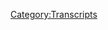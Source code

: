 {{DEFAULTSORT:
    #_TRANSCRIPT_0366:November 5-6, 2019
}}{{Transcript
    | title         = [[366: November 5-6, 2019]]
    | caption       = [https://knowledgefight.libsyn.com/knowledge-fight-november-5-6-2019 Listen to this episode on Libsyn]
    | episodeNumber = [[366: November 5-6, 2019|366]]
    | length        = 02:18:29
}}

{{MessageBox
    | header     = Warning: Bot Generated Content
    | text       = This transcript was automatically generated by transcription software and likely contains many mistakes and misattributions. Please check the audio for definitive quotes, attribution, and context.
    | image      = N3yvass4myg91.webp
    | imagewidth = 50px
    | id         = warning
}}

{{TranscriptBlock
    | name      = Unknown Speaker
    | timestamp = 00:00:00.000
    | text      = I have great respect for knowledge fight.
}}

{{TranscriptBlock
    | name      = Unknown Speaker
    | timestamp = 00:00:25.420
    | text      = I'm sick of them posing as if they're the good guys saying we are the bad guys.
}}

{{TranscriptBlock
    | name      = Unknown Speaker
    | timestamp = 00:00:30.239
    | text      = Knowledge fight.
}}

{{TranscriptBlock
    | name      = Unknown Speaker
    | timestamp = 00:00:31.239
    | text      = Dan and George.
}}

{{TranscriptBlock
    | name      = Unknown Speaker
    | timestamp = 00:00:32.240
    | text      = Knowledge fight.
}}

{{TranscriptBlock
    | name      = Unknown Speaker
    | timestamp = 00:00:33.240
    | text      = Riddler, Riddler, Riddler.
}}

{{TranscriptBlock
    | name      = Unknown Speaker
    | timestamp = 00:00:34.240
    | text      = Need, need money.
}}

{{TranscriptBlock
    | name      = Unknown Speaker
    | timestamp = 00:00:35.240
    | text      = Riddler, Riddler, Riddler.
}}

{{TranscriptBlock
    | name      = Unknown Speaker
    | timestamp = 00:00:36.240
    | text      = Andy and Kansas.
}}

{{TranscriptBlock
    | name      = Unknown Speaker
    | timestamp = 00:00:37.240
    | text      = Andy and, Andy and.
}}

{{TranscriptBlock
    | name      = Unknown Speaker
    | timestamp = 00:00:38.240
    | text      = Stop it.
}}

{{TranscriptBlock
    | name      = Unknown Speaker
    | timestamp = 00:00:39.240
    | text      = Andy and, Andy and Kansas.
}}

{{TranscriptBlock
    | name      = Unknown Speaker
    | timestamp = 00:00:40.240
    | text      = Andy, Andy and, Andy.
}}

{{TranscriptBlock
    | name      = Unknown Speaker
    | timestamp = 00:00:41.240
    | text      = It's time to pray.
}}

{{TranscriptBlock
    | name      = Unknown Speaker
    | timestamp = 00:00:42.240
    | text      = Andy and Kansas.
}}

{{TranscriptBlock
    | name      = Unknown Speaker
    | timestamp = 00:00:43.240
    | text      = You're on the air.
}}

{{TranscriptBlock
    | name      = Unknown Speaker
    | timestamp = 00:00:44.240
    | text      = Thanks for holding us.
}}

{{TranscriptBlock
    | name      = Unknown Speaker
    | timestamp = 00:00:45.240
    | text      = Hello Alex.
}}

{{TranscriptBlock
    | name      = Unknown Speaker
    | timestamp = 00:00:46.240
    | text      = I'm a system caller.
}}

{{TranscriptBlock
    | name      = Unknown Speaker
    | timestamp = 00:00:47.240
    | text      = I'm a huge fan.
}}

{{TranscriptBlock
    | name      = Unknown Speaker
    | timestamp = 00:00:48.240
    | text      = I love your room.
}}

{{TranscriptBlock
    | name      = Unknown Speaker
    | timestamp = 00:00:49.240
    | text      = Knowledge fight.
}}

{{TranscriptBlock
    | name      = Unknown Speaker
    | timestamp = 00:00:50.240
    | text      = No, no, no, no.
}}

{{TranscriptBlock
    | name      = Unknown Speaker
    | timestamp = 00:00:51.240
    | text      = No, no, no.
}}

{{TranscriptBlock
    | name      = Unknown Speaker
    | timestamp = 00:00:52.240
    | text      = No, no, no.
}}

{{TranscriptBlock
    | name      = Unknown Speaker
    | timestamp = 00:00:53.240
    | text      = No, no, no.
}}

{{TranscriptBlock
    | name      = Unknown Speaker
    | timestamp = 00:00:54.240
    | text      = No, no, no.
}}

{{TranscriptBlock
    | name      = Unknown Speaker
    | timestamp = 00:00:55.240
    | text      = No, no, no, no.
}}

{{TranscriptBlock
    | name      = Unknown Speaker
    | timestamp = 00:00:56.240
    | text      = Knowledgefight.com.
}}

{{TranscriptBlock
    | name      = Unknown Speaker
    | timestamp = 00:00:57.240
    | text      = I love you.
}}

{{TranscriptBlock
    | name      = Unknown Speaker
    | timestamp = 00:00:58.240
    | text      = Hey everybody.
}}

{{TranscriptBlock
    | name      = Unknown Speaker
    | timestamp = 00:00:59.240
    | text      = Welcome back to Knowledge Fight.
}}

{{TranscriptBlock
    | name      = Unknown Speaker
    | timestamp = 00:01:00.240
    | text      = I'm Dan.
}}

{{TranscriptBlock
    | name      = Unknown Speaker
    | timestamp = 00:01:01.240
    | text      = I'm Jordan.
}}

{{TranscriptBlock
    | name      = Unknown Speaker
    | timestamp = 00:01:02.240
    | text      = We're a couple dudes.
}}

{{TranscriptBlock
    | name      = Unknown Speaker
    | timestamp = 00:01:03.240
    | text      = Like to sit around, drink novelty beverages and talk a little bit about Alex Joo.
}}

{{TranscriptBlock
    | name      = Unknown Speaker
    | timestamp = 00:01:06.920
    | text      = Indeed we are Dan.
}}

{{TranscriptBlock
    | name      = Unknown Speaker
    | timestamp = 00:01:07.920
    | text      = Jordan.
}}

{{TranscriptBlock
    | name      = Unknown Speaker
    | timestamp = 00:01:08.920
    | text      = Dan.
}}

{{TranscriptBlock
    | name      = Unknown Speaker
    | timestamp = 00:01:09.920
    | text      = Jordan.
}}

{{TranscriptBlock
    | name      = Unknown Speaker
    | timestamp = 00:01:10.920
    | text      = Have you ever had an electrical appliance explode on you?
}}

{{TranscriptBlock
    | name      = Unknown Speaker
    | timestamp = 00:01:13.439
    | text      = I mean, when my house burned down a few years ago, when I went back into the apartment,
}}

{{TranscriptBlock
    | name      = Unknown Speaker
    | timestamp = 00:01:18.560
    | text      = like we were able to go and like see, my oven had like exploded.
}}

{{TranscriptBlock
    | name      = Unknown Speaker
    | timestamp = 00:01:21.959
    | text      = Oh really?
}}

{{TranscriptBlock
    | name      = Unknown Speaker
    | timestamp = 00:01:22.959
    | text      = Yeah.
}}

{{TranscriptBlock
    | name      = Unknown Speaker
    | timestamp = 00:01:23.959
    | text      = It was a really like visceral memory.
}}

{{TranscriptBlock
    | name      = Unknown Speaker
    | timestamp = 00:01:25.359
    | text      = Yeah.
}}

{{TranscriptBlock
    | name      = Unknown Speaker
    | timestamp = 00:01:26.359
    | text      = You've never had anything like actually happen.
}}

{{TranscriptBlock
    | name      = Unknown Speaker
    | timestamp = 00:01:27.760
    | text      = I had a...
}}

{{TranscriptBlock
    | name      = Unknown Speaker
    | timestamp = 00:01:28.760
    | text      = I've had a blender over like, you know, stuff out the top of it because I was using it wrong.
}}

{{TranscriptBlock
    | name      = Unknown Speaker
    | timestamp = 00:01:34.319
    | text      = Yeah, yeah, yeah.
}}

{{TranscriptBlock
    | name      = Unknown Speaker
    | timestamp = 00:01:35.319
    | text      = The blowhole method.
}}

{{TranscriptBlock
    | name      = Unknown Speaker
    | timestamp = 00:01:36.319
    | text      = Yeah, yeah.
}}

{{TranscriptBlock
    | name      = Unknown Speaker
    | timestamp = 00:01:37.319
    | text      = But I don't, I don't know.
}}

{{TranscriptBlock
    | name      = Unknown Speaker
    | timestamp = 00:01:38.319
    | text      = I don't, I don't think so.
}}

{{TranscriptBlock
    | name      = Unknown Speaker
    | timestamp = 00:01:39.319
    | text      = Or at least if I have, it doesn't, it doesn't stick out in my head.
}}

{{TranscriptBlock
    | name      = Unknown Speaker
    | timestamp = 00:01:41.280
    | text      = Nothing like a, ah man, I was, cause I had a toaster oven that my grandparents bequeathed
}}

{{TranscriptBlock
    | name      = Unknown Speaker
    | timestamp = 00:01:46.439
    | text      = me that was from, that was made in like the sixties and I used it two years ago.
}}

{{TranscriptBlock
    | name      = Unknown Speaker
    | timestamp = 00:01:52.560
    | text      = I had just moved in with my partner and it just exploded.
}}

{{TranscriptBlock
    | name      = Unknown Speaker
    | timestamp = 00:01:56.640
    | text      = It just started up on fire.
}}

{{TranscriptBlock
    | name      = Unknown Speaker
    | timestamp = 00:01:58.040
    | text      = I thought everybody had like some experience like that, like a TV exploding or something
}}

{{TranscriptBlock
    | name      = Unknown Speaker
    | timestamp = 00:02:02.079
    | text      = like that.
}}

{{TranscriptBlock
    | name      = Unknown Speaker
    | timestamp = 00:02:03.079
    | text      = Not that I, not that I could remember.
}}

{{TranscriptBlock
    | name      = Unknown Speaker
    | timestamp = 00:02:04.079
    | text      = If it did, it didn't leave a mark on me.
}}

{{TranscriptBlock
    | name      = Unknown Speaker
    | timestamp = 00:02:06.239
    | text      = Right, right, right, right.
}}

{{TranscriptBlock
    | name      = Unknown Speaker
    | timestamp = 00:02:07.239
    | text      = This is not an interesting conversation, so I'm going to pivot the subject and add something
}}

{{TranscriptBlock
    | name      = Unknown Speaker
    | timestamp = 00:02:10.919
    | text      = I want to talk about.
}}

{{TranscriptBlock
    | name      = Unknown Speaker
    | timestamp = 00:02:11.919
    | text      = I think that's a good idea.
}}

{{TranscriptBlock
    | name      = Unknown Speaker
    | timestamp = 00:02:12.919
    | text      = And that is that recently I started playing the new Luigi's Mansion game.
}}

{{TranscriptBlock
    | name      = Unknown Speaker
    | timestamp = 00:02:15.800
    | text      = Why didn't I ask that question?
}}

{{TranscriptBlock
    | name      = Unknown Speaker
    | timestamp = 00:02:17.800
    | text      = Yeah.
}}

{{TranscriptBlock
    | name      = Unknown Speaker
    | timestamp = 00:02:18.800
    | text      = I had a lot of thoughts about it.
}}

{{TranscriptBlock
    | name      = Unknown Speaker
    | timestamp = 00:02:19.800
    | text      = I knew you had just gotten it.
}}

{{TranscriptBlock
    | name      = Unknown Speaker
    | timestamp = 00:02:21.479
    | text      = Damn it.
}}

{{TranscriptBlock
    | name      = Unknown Speaker
    | timestamp = 00:02:22.479
    | text      = So I started playing Luigi's Mansion three and I started playing it.
}}

{{TranscriptBlock
    | name      = Unknown Speaker
    | timestamp = 00:02:26.199
    | text      = It's been very emotionally resonant, I would say.
}}

{{TranscriptBlock
    | name      = Unknown Speaker
    | timestamp = 00:02:30.159
    | text      = Oh really?
}}

{{TranscriptBlock
    | name      = Unknown Speaker
    | timestamp = 00:02:31.159
    | text      = Well, kind of.
}}

{{TranscriptBlock
    | name      = Unknown Speaker
    | timestamp = 00:02:32.159
    | text      = I mean it's very nostalgic because Luigi's Mansion was like one of the first games that
}}

{{TranscriptBlock
    | name      = Unknown Speaker
    | timestamp = 00:02:34.960
    | text      = I played as an adult on like video game systems because I played like Mega Man and the Mario
}}

{{TranscriptBlock
    | name      = Unknown Speaker
    | timestamp = 00:02:40.699
    | text      = games and Donkey Kong Country as a youth, but then there was a little bit of a break
}}

{{TranscriptBlock
    | name      = Unknown Speaker
    | timestamp = 00:02:45.139
    | text      = from video games and like when the GameCube came out, my buddies had it and that Luigi's
}}

{{TranscriptBlock
    | name      = Unknown Speaker
    | timestamp = 00:02:50.120
    | text      = Mansion was one of the launch titles and I fucking loved it.
}}

{{TranscriptBlock
    | name      = Unknown Speaker
    | timestamp = 00:02:53.479
    | text      = I loved running around with the vacuum sucking up ghosts.
}}

{{TranscriptBlock
    | name      = Unknown Speaker
    | timestamp = 00:02:55.560
    | text      = Naturally, yeah.
}}

{{TranscriptBlock
    | name      = Unknown Speaker
    | timestamp = 00:02:56.560
    | text      = It was a lot of fun and I wasn't able to play Luigi's Mansion 2 because it wasn't on a system
}}

{{TranscriptBlock
    | name      = Unknown Speaker
    | timestamp = 00:03:00.759
    | text      = that I had.
}}

{{TranscriptBlock
    | name      = Unknown Speaker
    | timestamp = 00:03:01.759
    | text      = Right.
}}

{{TranscriptBlock
    | name      = Unknown Speaker
    | timestamp = 00:03:02.759
    | text      = And you weren't a Make-A-Wish kid, so you couldn't just get it.
}}

{{TranscriptBlock
    | name      = Unknown Speaker
    | timestamp = 00:03:04.479
    | text      = Yeah.
}}

{{TranscriptBlock
    | name      = Unknown Speaker
    | timestamp = 00:03:05.479
    | text      = Yeah, yeah, yeah.
}}

{{TranscriptBlock
    | name      = Unknown Speaker
    | timestamp = 00:03:06.479
    | text      = I was not in any shape to get a 3DS.
}}

{{TranscriptBlock
    | name      = Unknown Speaker
    | timestamp = 00:03:09.039
    | text      = So I never like was able to play and I was like, I heard that the third one was coming
}}

{{TranscriptBlock
    | name      = Unknown Speaker
    | timestamp = 00:03:12.639
    | text      = out and I'm like, I'm so excited about this.
}}

{{TranscriptBlock
    | name      = Unknown Speaker
    | timestamp = 00:03:15.259
    | text      = And so I got it and I was playing it and I started to realize, I mean it's very aesthetically
}}

{{TranscriptBlock
    | name      = Unknown Speaker
    | timestamp = 00:03:19.800
    | text      = pleasing.
}}

{{TranscriptBlock
    | name      = Unknown Speaker
    | timestamp = 00:03:20.800
    | text      = Oh, no.
}}

{{TranscriptBlock
    | name      = Unknown Speaker
    | timestamp = 00:03:21.800
    | text      = Tell me you're having fun.
}}

{{TranscriptBlock
    | name      = Unknown Speaker
    | timestamp = 00:03:22.800
    | text      = Oh, absolutely.
}}

{{TranscriptBlock
    | name      = Unknown Speaker
    | timestamp = 00:03:23.800
    | text      = Okay.
}}

{{TranscriptBlock
    | name      = Unknown Speaker
    | timestamp = 00:03:24.800
    | text      = Okay, good.
}}

{{TranscriptBlock
    | name      = Unknown Speaker
    | timestamp = 00:03:25.800
    | text      = I was going to say, if this is a negative story, I think I'm going to cry, Dan.
}}

{{TranscriptBlock
    | name      = Unknown Speaker
    | timestamp = 00:03:26.800
    | text      = No, no, no.
}}

{{TranscriptBlock
    | name      = Unknown Speaker
    | timestamp = 00:03:27.800
    | text      = You told me about Luigi's Mansion.
}}

{{TranscriptBlock
    | name      = Unknown Speaker
    | timestamp = 00:03:28.800
    | text      = It's fun.
}}

{{TranscriptBlock
    | name      = Unknown Speaker
    | timestamp = 00:03:29.800
    | text      = I'm enjoying it quite a bit.
}}

{{TranscriptBlock
    | name      = Unknown Speaker
    | timestamp = 00:03:30.800
    | text      = I'm trying to take it slow, you know, like so I don't just play it in a day or two.
}}

{{TranscriptBlock
    | name      = Unknown Speaker
    | timestamp = 00:03:34.080
    | text      = Right, right, right, right.
}}

{{TranscriptBlock
    | name      = Unknown Speaker
    | timestamp = 00:03:35.080
    | text      = There's not a lot of replay value in some games like this.
}}

{{TranscriptBlock
    | name      = Unknown Speaker
    | timestamp = 00:03:37.680
    | text      = Right.
}}

{{TranscriptBlock
    | name      = Unknown Speaker
    | timestamp = 00:03:38.680
    | text      = But it dawned on me as I was playing it, they're like, man, this is a lot about money.
}}

{{TranscriptBlock
    | name      = Unknown Speaker
    | timestamp = 00:03:44.479
    | text      = Okay.
}}

{{TranscriptBlock
    | name      = Unknown Speaker
    | timestamp = 00:03:47.360
    | text      = You're going around this mansion that's haunted and you've got to like suck up the ghosts
}}

{{TranscriptBlock
    | name      = Unknown Speaker
    | timestamp = 00:03:50.919
    | text      = and everything.
}}

{{TranscriptBlock
    | name      = Unknown Speaker
    | timestamp = 00:03:51.919
    | text      = But along the way, you're like banging on trash cans and like, you know, trying to vacuum
}}

{{TranscriptBlock
    | name      = Unknown Speaker
    | timestamp = 00:03:55.639
    | text      = up the walls because sometimes dollar bills will fly out at you in coins.
}}

{{TranscriptBlock
    | name      = Unknown Speaker
    | timestamp = 00:03:59.479
    | text      = And I realized this is a grossly, super money interested game.
}}

{{TranscriptBlock
    | name      = Unknown Speaker
    | timestamp = 00:04:04.520
    | text      = Yeah.
}}

{{TranscriptBlock
    | name      = Unknown Speaker
    | timestamp = 00:04:05.520
    | text      = I remembered the first one kind of like at the end, after you beat the game, it rates
}}

{{TranscriptBlock
    | name      = Unknown Speaker
    | timestamp = 00:04:08.919
    | text      = you based on how much money and gems you found along the way.
}}

{{TranscriptBlock
    | name      = Unknown Speaker
    | timestamp = 00:04:12.599
    | text      = And that determines what size mansion you end up with at the end of the game.
}}

{{TranscriptBlock
    | name      = Unknown Speaker
    | timestamp = 00:04:16.600
    | text      = I am not looking forward to the Jacobin review of this video game.
}}

{{TranscriptBlock
    | name      = Unknown Speaker
    | timestamp = 00:04:20.000
    | text      = I realized like this is, I'd just kind of forgotten how deeply involved finances were
}}

{{TranscriptBlock
    | name      = Unknown Speaker
    | timestamp = 00:04:25.680
    | text      = in the Luigi's Mansion game.
}}

{{TranscriptBlock
    | name      = Unknown Speaker
    | timestamp = 00:04:26.680
    | text      = That's so weird.
}}

{{TranscriptBlock
    | name      = Unknown Speaker
    | timestamp = 00:04:27.680
    | text      = And I was like, this is a strange thing for a video game.
}}

{{TranscriptBlock
    | name      = Unknown Speaker
    | timestamp = 00:04:29.560
    | text      = But then I realized like all the Mario games, you're running around collecting coins.
}}

{{TranscriptBlock
    | name      = Unknown Speaker
    | timestamp = 00:04:32.839
    | text      = Yeah, yeah, of course.
}}

{{TranscriptBlock
    | name      = Unknown Speaker
    | timestamp = 00:04:33.839
    | text      = There's, there is a deep.
}}

{{TranscriptBlock
    | name      = Unknown Speaker
    | timestamp = 00:04:35.279
    | text      = There's something weird about the dollar bill though.
}}

{{TranscriptBlock
    | name      = Unknown Speaker
    | timestamp = 00:04:37.600
    | text      = That is true.
}}

{{TranscriptBlock
    | name      = Unknown Speaker
    | timestamp = 00:04:38.600
    | text      = That's the weirdest thing.
}}

{{TranscriptBlock
    | name      = Unknown Speaker
    | timestamp = 00:04:39.600
    | text      = And the like bars of gold.
}}

{{TranscriptBlock
    | name      = Unknown Speaker
    | timestamp = 00:04:40.600
    | text      = Yeah, yeah, yeah.
}}

{{TranscriptBlock
    | name      = Unknown Speaker
    | timestamp = 00:04:41.600
    | text      = Things that are, but I mean, we have coins in the real world.
}}

{{TranscriptBlock
    | name      = Unknown Speaker
    | timestamp = 00:04:44.199
    | text      = Of course, yeah, of course.
}}

{{TranscriptBlock
    | name      = Unknown Speaker
    | timestamp = 00:04:45.199
    | text      = Direct analogs to it.
}}

{{TranscriptBlock
    | name      = Unknown Speaker
    | timestamp = 00:04:46.879
    | text      = Of course.
}}

{{TranscriptBlock
    | name      = Unknown Speaker
    | timestamp = 00:04:47.879
    | text      = But the dollar bill is still weird to see in a video game.
}}

{{TranscriptBlock
    | name      = Unknown Speaker
    | timestamp = 00:04:49.639
    | text      = You're just not programmed for it.
}}

{{TranscriptBlock
    | name      = Unknown Speaker
    | timestamp = 00:04:51.000
    | text      = Well, because I think that what you're thinking is like someone had to print these dollar
}}

{{TranscriptBlock
    | name      = Unknown Speaker
    | timestamp = 00:04:54.160
    | text      = bills.
}}

{{TranscriptBlock
    | name      = Unknown Speaker
    | timestamp = 00:04:55.160
    | text      = Well, of course.
}}

{{TranscriptBlock
    | name      = Unknown Speaker
    | timestamp = 00:04:56.160
    | text      = But at the same time, those coins have imprints on them that Mario runs around catching, you
}}

{{TranscriptBlock
    | name      = Unknown Speaker
    | timestamp = 00:05:00.160
    | text      = know?
}}

{{TranscriptBlock
    | name      = Unknown Speaker
    | timestamp = 00:05:01.160
    | text      = So like somewhat printed those.
}}

{{TranscriptBlock
    | name      = Unknown Speaker
    | timestamp = 00:05:02.160
    | text      = I want to know, I want to know who's in charge of the treasury in Waluigi game, Luigi's Mansion.
}}

{{TranscriptBlock
    | name      = Unknown Speaker
    | timestamp = 00:05:06.600
    | text      = So far, I've not run into Waluigi.
}}

{{TranscriptBlock
    | name      = Unknown Speaker
    | timestamp = 00:05:08.240
    | text      = I don't know if he's in the game, but I think he needs to be.
}}

{{TranscriptBlock
    | name      = Unknown Speaker
    | timestamp = 00:05:12.639
    | text      = Great opportunity to throw Waluigi into the mansion.
}}

{{TranscriptBlock
    | name      = Unknown Speaker
    | timestamp = 00:05:15.600
    | text      = He's a fucking Stalinist.
}}

{{TranscriptBlock
    | name      = Unknown Speaker
    | timestamp = 00:05:17.680
    | text      = He's going in there.
}}

{{TranscriptBlock
    | name      = Unknown Speaker
    | timestamp = 00:05:18.680
    | text      = He's like, money is for evil.
}}

{{TranscriptBlock
    | name      = Unknown Speaker
    | timestamp = 00:05:19.680
    | text      = It'd be interesting.
}}

{{TranscriptBlock
    | name      = Unknown Speaker
    | timestamp = 00:05:20.680
    | text      = That would be interesting.
}}

{{TranscriptBlock
    | name      = Unknown Speaker
    | timestamp = 00:05:21.680
    | text      = So anyway, that was just a stray thought I had along the way playing the Luigi's Mansion.
}}

{{TranscriptBlock
    | name      = Unknown Speaker
    | timestamp = 00:05:24.920
    | text      = I know a lot about Luigi's Mansion and a ton about Alex Jones.
}}

{{TranscriptBlock
    | name      = Unknown Speaker
    | timestamp = 00:05:28.279
    | text      = And I don't know anything about either.
}}

{{TranscriptBlock
    | name      = Unknown Speaker
    | timestamp = 00:05:30.160
    | text      = And that's the fun we have on this here show that imbalance of information.
}}

{{TranscriptBlock
    | name      = Unknown Speaker
    | timestamp = 00:05:35.160
    | text      = So Jordan, today we're going to be in the present.
}}

{{TranscriptBlock
    | name      = Unknown Speaker
    | timestamp = 00:05:36.959
    | text      = We're going to be looking at November 5th and 6th, 2019 because Alex Jones got buckwild
}}

{{TranscriptBlock
    | name      = Unknown Speaker
    | timestamp = 00:05:42.680
    | text      = did some stupid shit.
}}

{{TranscriptBlock
    | name      = Unknown Speaker
    | timestamp = 00:05:44.000
    | text      = Yeah.
}}

{{TranscriptBlock
    | name      = Unknown Speaker
    | timestamp = 00:05:45.000
    | text      = I have, I even haven't been able to avoid some of the, yeah, it's pretty, it's pretty
}}

{{TranscriptBlock
    | name      = Unknown Speaker
    | timestamp = 00:05:48.060
    | text      = much all over the news.
}}

{{TranscriptBlock
    | name      = Unknown Speaker
    | timestamp = 00:05:49.620
    | text      = As everyone knows, Alex Jones revealed the name of someone he believes to be a juror
}}

{{TranscriptBlock
    | name      = Unknown Speaker
    | timestamp = 00:05:53.879
    | text      = in Roger Stone's trial.
}}

{{TranscriptBlock
    | name      = Unknown Speaker
    | timestamp = 00:05:54.879
    | text      = Right.
}}

{{TranscriptBlock
    | name      = Unknown Speaker
    | timestamp = 00:05:55.879
    | text      = Right.
}}

{{TranscriptBlock
    | name      = Unknown Speaker
    | timestamp = 00:05:56.879
    | text      = Right.
}}

{{TranscriptBlock
    | name      = Unknown Speaker
    | timestamp = 00:05:57.879
    | text      = We'll get into the dynamics of that, the legality questions surrounding it, and why no matter
}}

{{TranscriptBlock
    | name      = Unknown Speaker
    | timestamp = 00:06:02.899
    | text      = what the situation is, he's still fucking stupid.
}}

{{TranscriptBlock
    | name      = Unknown Speaker
    | timestamp = 00:06:06.779
    | text      = And we'll get to that here in a moment, but before we do, Jordan, uh, we've got to take
}}

{{TranscriptBlock
    | name      = Unknown Speaker
    | timestamp = 00:06:10.199
    | text      = a moment to say thank you to some people who signed up and are supporting the show.
}}

{{TranscriptBlock
    | name      = Unknown Speaker
    | timestamp = 00:06:13.579
    | text      = So first, I don't know if this is the celebrity boy.
}}

{{TranscriptBlock
    | name      = Unknown Speaker
    | timestamp = 00:06:16.699
    | text      = I don't know if it's the celebrity.
}}

{{TranscriptBlock
    | name      = Unknown Speaker
    | timestamp = 00:06:18.199
    | text      = It can't be.
}}

{{TranscriptBlock
    | name      = Unknown Speaker
    | timestamp = 00:06:19.199
    | text      = It is.
}}

{{TranscriptBlock
    | name      = Unknown Speaker
    | timestamp = 00:06:20.199
    | text      = No, it is not.
}}

{{TranscriptBlock
    | name      = Unknown Speaker
    | timestamp = 00:06:21.199
    | text      = It is Taye Diggs.
}}

{{TranscriptBlock
    | name      = Unknown Speaker
    | timestamp = 00:06:22.199
    | text      = Thank you so much.
}}

{{TranscriptBlock
    | name      = Unknown Speaker
    | timestamp = 00:06:23.199
    | text      = You are now a policy wonk.
}}

{{TranscriptBlock
    | name      = Unknown Speaker
    | timestamp = 00:06:24.199
    | text      = I'm a policy wonk.
}}

{{TranscriptBlock
    | name      = Unknown Speaker
    | timestamp = 00:06:25.199
    | text      = Thank you so much.
}}

{{TranscriptBlock
    | name      = Unknown Speaker
    | timestamp = 00:06:26.199
    | text      = Thank you.
}}

{{TranscriptBlock
    | name      = Unknown Speaker
    | timestamp = 00:06:27.199
    | text      = The most handsome man ever.
}}

{{TranscriptBlock
    | name      = Unknown Speaker
    | timestamp = 00:06:28.199
    | text      = Uh, thank you so much, Jacob.
}}

{{TranscriptBlock
    | name      = Unknown Speaker
    | timestamp = 00:06:30.379
    | text      = The second most handsome ever.
}}

{{TranscriptBlock
    | name      = Unknown Speaker
    | timestamp = 00:06:32.759
    | text      = You're now a policy wonk.
}}

{{TranscriptBlock
    | name      = Unknown Speaker
    | timestamp = 00:06:33.759
    | text      = I'm a policy wonk.
}}

{{TranscriptBlock
    | name      = Unknown Speaker
    | timestamp = 00:06:34.759
    | text      = Next, professional wizard.
}}

{{TranscriptBlock
    | name      = Unknown Speaker
    | timestamp = 00:06:37.620
    | text      = Thank you so much.
}}

{{TranscriptBlock
    | name      = Unknown Speaker
    | timestamp = 00:06:38.620
    | text      = You are now a policy wonk.
}}

{{TranscriptBlock
    | name      = Unknown Speaker
    | timestamp = 00:06:39.620
    | text      = I'm a policy wonk.
}}

{{TranscriptBlock
    | name      = Unknown Speaker
    | timestamp = 00:06:40.620
    | text      = Thank you very much.
}}

{{TranscriptBlock
    | name      = Unknown Speaker
    | timestamp = 00:06:41.620
    | text      = Professional wizard.
}}

{{TranscriptBlock
    | name      = Unknown Speaker
    | timestamp = 00:06:42.600
    | text      = Wizard.
}}

{{TranscriptBlock
    | name      = Unknown Speaker
    | timestamp = 00:06:43.600
    | text      = Next, uh, Jack, thank you so much.
}}

{{TranscriptBlock
    | name      = Unknown Speaker
    | timestamp = 00:06:45.579
    | text      = You're now policy wonk.
}}

{{TranscriptBlock
    | name      = Unknown Speaker
    | timestamp = 00:06:46.680
    | text      = I'm a policy wonk.
}}

{{TranscriptBlock
    | name      = Unknown Speaker
    | timestamp = 00:06:47.879
    | text      = Thanks Jack fact.
}}

{{TranscriptBlock
    | name      = Unknown Speaker
    | timestamp = 00:06:49.139
    | text      = Next Sarah.
}}

{{TranscriptBlock
    | name      = Unknown Speaker
    | timestamp = 00:06:50.139
    | text      = Thank you so much.
}}

{{TranscriptBlock
    | name      = Unknown Speaker
    | timestamp = 00:06:51.139
    | text      = You're now policy wonk.
}}

{{TranscriptBlock
    | name      = Unknown Speaker
    | timestamp = 00:06:52.139
    | text      = I'm a policy wonk.
}}

{{TranscriptBlock
    | name      = Unknown Speaker
    | timestamp = 00:06:53.139
    | text      = Thank you Sarah and Sarah.
}}

{{TranscriptBlock
    | name      = Unknown Speaker
    | timestamp = 00:06:54.180
    | text      = And finally, I'd like to say thank you to a couple people signed up on an elevated level.
}}

{{TranscriptBlock
    | name      = Unknown Speaker
    | timestamp = 00:06:57.139
    | text      = We appreciate that very much.
}}

{{TranscriptBlock
    | name      = Unknown Speaker
    | timestamp = 00:06:58.540
    | text      = So Miles, thank you so much.
}}

{{TranscriptBlock
    | name      = Unknown Speaker
    | timestamp = 00:07:00.920
    | text      = You are now a technocrat and Liz.
}}

{{TranscriptBlock
    | name      = Unknown Speaker
    | timestamp = 00:07:03.120
    | text      = Thank you so much.
}}

{{TranscriptBlock
    | name      = Unknown Speaker
    | timestamp = 00:07:04.120
    | text      = also now a wonderful technocrat. I'm a policy wonk. Crikey mate that's
}}

{{TranscriptBlock
    | name      = Unknown Speaker
    | timestamp = 00:07:08.399
    | text      = fantastic have yourself a brew. How's your 401k doing bro? Alright we got to go
}}

{{TranscriptBlock
    | name      = Unknown Speaker
    | timestamp = 00:07:12.579
    | text      = full tilt boogie on this Watson all right? Let's just get down to business. We
}}

{{TranscriptBlock
    | name      = Unknown Speaker
    | timestamp = 00:07:16.160
    | text      = ain't making that money off that heroin. Why you pimps so good? My neck is
}}

{{TranscriptBlock
    | name      = Unknown Speaker
    | timestamp = 00:07:20.680
    | text      = freakishly large. I declare info war on you. Thank you so much Miles and Liz. Yes
}}

{{TranscriptBlock
    | name      = Unknown Speaker
    | timestamp = 00:07:26.480
    | text      = thank you very much. If you're out there listening you're thinking hey I enjoy
}}

{{TranscriptBlock
    | name      = Unknown Speaker
    | timestamp = 00:07:29.480
    | text      = this show I'd like to support what these gents do you can do that by going to our
}}

{{TranscriptBlock
    | name      = Unknown Speaker
    | timestamp = 00:07:32.360
    | text      = website knowledgefight.com clicking the button that says support the show we
}}

{{TranscriptBlock
    | name      = Unknown Speaker
    | timestamp = 00:07:35.040
    | text      = would appreciate it. It would be lovely. So like I said the big news we'll get to as we get to
}}

{{TranscriptBlock
    | name      = Unknown Speaker
    | timestamp = 00:07:40.959
    | text      = it that Alex Jones is trying to meddle in the affairs of the courts. But this is a
}}

{{TranscriptBlock
    | name      = Unknown Speaker
    | timestamp = 00:07:46.680
    | text      = classic thing on the info wars circuit right let's say of course that every
}}

{{TranscriptBlock
    | name      = Unknown Speaker
    | timestamp = 00:07:52.639
    | text      = time there is a big thing that Alex Jones does oftentimes if you watch the
}}

{{TranscriptBlock
    | name      = Unknown Speaker
    | timestamp = 00:07:57.620
    | text      = entire show you find that there's like oh there's a number of other things you
}}

{{TranscriptBlock
    | name      = Unknown Speaker
    | timestamp = 00:08:01.519
    | text      = guys probably should have pointed out here yeah yeah there's a whole lot of
}}

{{TranscriptBlock
    | name      = Unknown Speaker
    | timestamp = 00:08:04.199
    | text      = things that debatably are worse yeah no there we've done that a few times where
}}

{{TranscriptBlock
    | name      = Unknown Speaker
    | timestamp = 00:08:09.040
    | text      = it's like oh Alex Jones caught committing a crime and then in the same
}}

{{TranscriptBlock
    | name      = Unknown Speaker
    | timestamp = 00:08:12.199
    | text      = episode he starts peeing on a chicken and you're like why isn't anybody
}}

{{TranscriptBlock
    | name      = Unknown Speaker
    | timestamp = 00:08:15.000
    | text      = talking about that? Well A's llama is in the studio and he commits treason. Yeah exactly. What are you guys doing?
}}

{{TranscriptBlock
    | name      = Unknown Speaker
    | timestamp = 00:08:20.879
    | text      = Everyone's talking about the goddamn llamas. All right and we'll see there's a number of things that are
}}

{{TranscriptBlock
    | name      = Unknown Speaker
    | timestamp = 00:08:25.480
    | text      = like really important points in his coverage over the course of this that
}}

{{TranscriptBlock
    | name      = Unknown Speaker
    | timestamp = 00:08:29.480
    | text      = have nothing to do with Roger Stone's situation but that's not to minimize
}}

{{TranscriptBlock
    | name      = Unknown Speaker
    | timestamp = 00:08:33.279
    | text      = the Roger Stone thing that is absolutely important you know that's and like I
}}

{{TranscriptBlock
    | name      = Unknown Speaker
    | timestamp = 00:08:38.159
    | text      = said we'll discuss it all. So we're gonna start on November 5th here and Alex
}}

{{TranscriptBlock
    | name      = Unknown Speaker
    | timestamp = 00:08:42.360
    | text      = begins his show searching for the top story. What is the top story? Okay. I don't
}}

{{TranscriptBlock
    | name      = Unknown Speaker
    | timestamp = 00:08:47.399
    | text      = know if I agree with where he lands. Ladies and gentlemen I sat here this
}}

{{TranscriptBlock
    | name      = Unknown Speaker
    | timestamp = 00:08:51.799
    | text      = morning since I got here at 9 a.m. pondering all the news all the clips all
}}

{{TranscriptBlock
    | name      = Unknown Speaker
    | timestamp = 00:08:56.519
    | text      = the guests all the information we were about to be covering and just thinking
}}

{{TranscriptBlock
    | name      = Unknown Speaker
    | timestamp = 00:09:01.559
    | text      = what is our top story because it's more important than just what is the biggest
}}

{{TranscriptBlock
    | name      = Unknown Speaker
    | timestamp = 00:09:05.320
    | text      = news what's the most interesting news what out of this spectrum is most
}}

{{TranscriptBlock
    | name      = Unknown Speaker
    | timestamp = 00:09:09.919
    | text      = important? It's said in advertising if you go with the world's view of
}}

{{TranscriptBlock
    | name      = Unknown Speaker
    | timestamp = 00:09:15.000
    | text      = advertising that perception is reality. Well if you're on 10 hits of LSD and you
}}

{{TranscriptBlock
    | name      = Unknown Speaker
    | timestamp = 00:09:23.320
    | text      = think you can fly like a bird you jump off a 20-story balcony and hit the
}}

{{TranscriptBlock
    | name      = Unknown Speaker
    | timestamp = 00:09:27.120
    | text      = concrete below you're going to die. Now your perception is that you'd spread
}}

{{TranscriptBlock
    | name      = Unknown Speaker
    | timestamp = 00:09:31.600
    | text      = your wings like an eagle, like a phoenix, like a lark, like a crow. This is a man about to commit a crime on a game buzzard food.
}}

{{TranscriptBlock
    | name      = Unknown Speaker
    | timestamp = 00:09:40.039
    | text      = That's the only birds we've got that are gonna be feeding on you. Perception is
}}

{{TranscriptBlock
    | name      = Unknown Speaker
    | timestamp = 00:09:47.039
    | text      = not reality. What actually is and what works and what replicates and what
}}

{{TranscriptBlock
    | name      = Unknown Speaker
    | timestamp = 00:09:57.559
    | text      = succeeds. So what's the top story? Is reality. Life is reality. The universe is
}}

{{TranscriptBlock
    | name      = Unknown Speaker
    | timestamp = 00:10:04.519
    | text      = reality. So his top story appears to be that there is an objective reality. That is big news.
}}

{{TranscriptBlock
    | name      = Unknown Speaker
    | timestamp = 00:10:13.279
    | text      = Oh boy, that was good stuff. Top story today, reality exists. That was good stuff, man. It's been a while. I needed that. I was listening to that and I'm like this show is not gonna go anywhere good.
}}

{{TranscriptBlock
    | name      = Unknown Speaker
    | timestamp = 00:10:25.759
    | text      = If in minute one of his show he's like where do I begin? Well let's establish
}}

{{TranscriptBlock
    | name      = Unknown Speaker
    | timestamp = 00:10:31.559
    | text      = that reality is something that exists. Okay, good. So Alex gets from there now
}}

{{TranscriptBlock
    | name      = Unknown Speaker
    | timestamp = 00:10:38.840
    | text      = that we've established that things are real. Reality, unless you're taking LSD.
}}

{{TranscriptBlock
    | name      = Unknown Speaker
    | timestamp = 00:10:42.460
    | text      = Yes, but no, but then reality is still real but your perception will be
}}

{{TranscriptBlock
    | name      = Unknown Speaker
    | timestamp = 00:10:45.759
    | text      = different than reality. So perception is not reality. But I heard him say that
}}

{{TranscriptBlock
    | name      = Unknown Speaker
    | timestamp = 00:10:49.320
    | text      = perception is reality. No, advertisers say that. Oh, okay. You need to listen. I was stuck on the
}}

{{TranscriptBlock
    | name      = Unknown Speaker
    | timestamp = 00:10:54.820
    | text      = birds eating me. That's where I got into trouble. When the teacher is teaching class, the student
}}

{{TranscriptBlock
    | name      = Unknown Speaker
    | timestamp = 00:11:00.840
    | text      = listens. So Alex goes from there and he jumps to some stories that he's got
}}

{{TranscriptBlock
    | name      = Unknown Speaker
    | timestamp = 00:11:08.120
    | text      = about cartel murders. There have been some US citizens that were killed by
}}

{{TranscriptBlock
    | name      = Unknown Speaker
    | timestamp = 00:11:12.480
    | text      = cartel members. Right, the Mormon ones? Yes. And Alex gets into this story and he
}}

{{TranscriptBlock
    | name      = Unknown Speaker
    | timestamp = 00:11:19.720
    | text      = believes that it's a cover-up and then I'm gonna discuss what my initial theory
}}

{{TranscriptBlock
    | name      = Unknown Speaker
    | timestamp = 00:11:24.240
    | text      = was about that with the caveat that everything I'm about to say is not
}}

{{TranscriptBlock
    | name      = Unknown Speaker
    | timestamp = 00:11:28.120
    | text      = correct. For you at least nine people including six children were killed in an
}}

{{TranscriptBlock
    | name      = Unknown Speaker
    | timestamp = 00:11:32.960
    | text      = ambush by a Mexican drug cartel. This happened in the northern state of
}}

{{TranscriptBlock
    | name      = Unknown Speaker
    | timestamp = 00:11:37.320
    | text      = Sonora. Police believe the attack to be a case of mistaken identity. Members of the
}}

{{TranscriptBlock
    | name      = Unknown Speaker
    | timestamp = 00:11:42.299
    | text      = cartel opened fire on a convoy of three SUVs that were part of the Church of
}}

{{TranscriptBlock
    | name      = Unknown Speaker
    | timestamp = 00:11:46.799
    | text      = Latter-day Saints. There are 13 people missing as of news time. While no
}}

{{TranscriptBlock
    | name      = Unknown Speaker
    | timestamp = 00:11:51.440
    | text      = identities have been released so far, a witness at the scene says some of the
}}

{{TranscriptBlock
    | name      = Unknown Speaker
    | timestamp = 00:11:55.200
    | text      = victims were his family members including his wife's cousin, twin
}}

{{TranscriptBlock
    | name      = Unknown Speaker
    | timestamp = 00:11:58.759
    | text      = six-month-old babies, an eight-year-old and a ten-year-old. The National Police
}}

{{TranscriptBlock
    | name      = Unknown Speaker
    | timestamp = 00:12:03.120
    | text      = and military forces are heading there to defend the area. So that's mainstream
}}

{{TranscriptBlock
    | name      = Unknown Speaker
    | timestamp = 00:12:09.399
    | text      = news trying to whitewash and defend what happened as it was being reported last
}}

{{TranscriptBlock
    | name      = Unknown Speaker
    | timestamp = 00:12:15.679
    | text      = night and this morning. Now they're having to admit, oh it was targeted. They
}}

{{TranscriptBlock
    | name      = Unknown Speaker
    | timestamp = 00:12:20.480
    | text      = were targeted including nine-month-old babies killed at point-blank range after
}}

{{TranscriptBlock
    | name      = Unknown Speaker
    | timestamp = 00:12:25.960
    | text      = they were kidnapped. So when I heard him say that they were targeted, yeah, I 100%
}}

{{TranscriptBlock
    | name      = Unknown Speaker
    | timestamp = 00:12:31.720
    | text      = that he was talking about, there was a story in the New York Post that came out
}}

{{TranscriptBlock
    | name      = Unknown Speaker
    | timestamp = 00:12:35.480
    | text      = that discussed how this group, these Mormons that were down in Mexico, they
}}

{{TranscriptBlock
    | name      = Unknown Speaker
    | timestamp = 00:12:41.519
    | text      = had connections to the Nixxiom sex cult.
}}

{{TranscriptBlock
    | name      = Unknown Speaker
    | timestamp = 00:12:46.480
    | text      = How? What? According to this New York Post story, quote, the outpost Mormon
}}

{{TranscriptBlock
    | name      = Unknown Speaker
    | timestamp = 00:12:51.919
    | text      = community in Mexico is where underlings of the Nixxiom cult leader, Keith Renier,
}}

{{TranscriptBlock
    | name      = Unknown Speaker
    | timestamp = 00:12:56.840
    | text      = recruited young women to work as nannies in an upstate New York compound run by
}}

{{TranscriptBlock
    | name      = Unknown Speaker
    | timestamp = 00:13:01.240
    | text      = the accused cult. So the Nixxiom recruited Mormons. No, they used the
}}

{{TranscriptBlock
    | name      = Unknown Speaker
    | timestamp = 00:13:05.919
    | text      = Mormons to recruit young women in Mexico that would then be sent to upstate New
}}

{{TranscriptBlock
    | name      = Unknown Speaker
    | timestamp = 00:13:10.480
    | text      = York to work at this compound. According to, the New York Post is reporting that
}}

{{TranscriptBlock
    | name      = Unknown Speaker
    | timestamp = 00:13:14.840
    | text      = and that information is coming from a man named Mark Vincent who was hired to
}}

{{TranscriptBlock
    | name      = Unknown Speaker
    | timestamp = 00:13:18.399
    | text      = make a documentary about Nixxiom. So I don't know how much he is a fully
}}

{{TranscriptBlock
    | name      = Unknown Speaker
    | timestamp = 00:13:23.799
    | text      = accurate source, but he certainly had some exposure to the group. That's wild if
}}

{{TranscriptBlock
    | name      = Unknown Speaker
    | timestamp = 00:13:29.240
    | text      = true. Yeah, I'm not entirely sure, but I thought that's what Alex was talking
}}

{{TranscriptBlock
    | name      = Unknown Speaker
    | timestamp = 00:13:33.080
    | text      = about and like I just sort of like, I expected that to be the angle he goes
}}

{{TranscriptBlock
    | name      = Unknown Speaker
    | timestamp = 00:13:40.120
    | text      = down and it's not. So I had this whole thing prepared about why that's stupid
}}

{{TranscriptBlock
    | name      = Unknown Speaker
    | timestamp = 00:13:44.679
    | text      = and then I know I would just have to throw it out because that's not even at
}}

{{TranscriptBlock
    | name      = Unknown Speaker
    | timestamp = 00:13:47.720
    | text      = all what he's talking about. But when you start looking into the case, you see
}}

{{TranscriptBlock
    | name      = Unknown Speaker
    | timestamp = 00:13:51.519
    | text      = that somebody is reporting this connection with the
}}

{{TranscriptBlock
    | name      = Unknown Speaker
    | timestamp = 00:13:55.399
    | text      = Nixxiom. So Alex has to have seen one thing there and now we've got it.
}}

{{TranscriptBlock
    | name      = Unknown Speaker
    | timestamp = 00:14:00.320
    | text      = It seems like it would be a perfect way for him to tell this story. It's like you
}}

{{TranscriptBlock
    | name      = Unknown Speaker
    | timestamp = 00:14:04.399
    | text      = got an angle in here, but it's not and we'll get to what it's actually about
}}

{{TranscriptBlock
    | name      = Unknown Speaker
    | timestamp = 00:14:08.039
    | text      = here in a moment. But after those murders, Trump had a pretty strong but possibly
}}

{{TranscriptBlock
    | name      = Unknown Speaker
    | timestamp = 00:14:11.840
    | text      = too aggressive response. He called on Mexico to declare war on the cartels to
}}

{{TranscriptBlock
    | name      = Unknown Speaker
    | timestamp = 00:14:16.120
    | text      = which Mexican president Andres Manuel Lopez Obrador said, quote, the worst thing
}}

{{TranscriptBlock
    | name      = Unknown Speaker
    | timestamp = 00:14:21.120
    | text      = you can do is have war. We declared war and it didn't work. This is not an option.
}}

{{TranscriptBlock
    | name      = Unknown Speaker
    | timestamp = 00:14:24.759
    | text      = I don't feel like I'm in a position where I can tell Mexico how to
}}

{{TranscriptBlock
    | name      = Unknown Speaker
    | timestamp = 00:14:28.200
    | text      = solve its problems, so I'm not going to try. At the same time, I definitely
}}

{{TranscriptBlock
    | name      = Unknown Speaker
    | timestamp = 00:14:32.240
    | text      = understand Trump's response and it's the sort of thing where you have to take it
}}

{{TranscriptBlock
    | name      = Unknown Speaker
    | timestamp = 00:14:35.679
    | text      = seriously when US citizens are being killed abroad. Now to the extent
}}

{{TranscriptBlock
    | name      = Unknown Speaker
    | timestamp = 00:14:39.960
    | text      = that he might be doing that selectively, maybe you could make an
}}

{{TranscriptBlock
    | name      = Unknown Speaker
    | timestamp = 00:14:46.000
    | text      = argument that that's the case, but I don't really care to make that argument
}}

{{TranscriptBlock
    | name      = Unknown Speaker
    | timestamp = 00:14:49.519
    | text      = as a way to sort of like, ah, what about all these other people who were killed?
}}

{{TranscriptBlock
    | name      = Unknown Speaker
    | timestamp = 00:14:53.679
    | text      = I don't really know if that's a super worthwhile line to go down.
}}

{{TranscriptBlock
    | name      = Unknown Speaker
    | timestamp = 00:14:58.600
    | text      = I don't really know what to say here. I think this is an awful piece of news
}}

{{TranscriptBlock
    | name      = Unknown Speaker
    | timestamp = 00:15:02.399
    | text      = that's come out and I don't particularly care to try and make it anything other
}}

{{TranscriptBlock
    | name      = Unknown Speaker
    | timestamp = 00:15:06.519
    | text      = than that. The tragedy that we need to be doing more to try and avoid having
}}

{{TranscriptBlock
    | name      = Unknown Speaker
    | timestamp = 00:15:10.360
    | text      = repeat. Whatever the best strategy towards that is. I would say that
}}

{{TranscriptBlock
    | name      = Unknown Speaker
    | timestamp = 00:15:14.200
    | text      = probably having a all-out war with a cartel is probably not the best strategy.
}}

{{TranscriptBlock
    | name      = Unknown Speaker
    | timestamp = 00:15:20.279
    | text      = I don't know. I've been alive for 32 years and in that time, I can think of
}}

{{TranscriptBlock
    | name      = Unknown Speaker
    | timestamp = 00:15:26.399
    | text      = America winning every war that it started. I'm pretty sure that every war
}}

{{TranscriptBlock
    | name      = Unknown Speaker
    | timestamp = 00:15:31.000
    | text      = that the United States has been involved in, they have completely won,
}}

{{TranscriptBlock
    | name      = Unknown Speaker
    | timestamp = 00:15:35.159
    | text      = right? Yeah. I think wars are smart. So I had that in my head that's like, oh he's
}}

{{TranscriptBlock
    | name      = Unknown Speaker
    | timestamp = 00:15:39.960
    | text      = gonna get into this NXIVM shit. Yeah. That's right in his wheelhouse. Then he
}}

{{TranscriptBlock
    | name      = Unknown Speaker
    | timestamp = 00:15:43.639
    | text      = starts talking a little bit more and I realize, I'm fucking stupid. Oh, the
}}

{{TranscriptBlock
    | name      = Unknown Speaker
    | timestamp = 00:15:48.240
    | text      = Mormons got killed in a crossfire. No, if you watch documentaries about Mexico, a
}}

{{TranscriptBlock
    | name      = Unknown Speaker
    | timestamp = 00:15:54.240
    | text      = lot of Mormons went down there in the 40s and 50s and 60s to proselytize, you
}}

{{TranscriptBlock
    | name      = Unknown Speaker
    | timestamp = 00:15:58.720
    | text      = know, like missionaries do. And they won't pay tribute to the cartels and they get
}}

{{TranscriptBlock
    | name      = Unknown Speaker
    | timestamp = 00:16:06.259
    | text      = killed. And there's been Mormon vigilantes, not this group in other areas,
}}

{{TranscriptBlock
    | name      = Unknown Speaker
    | timestamp = 00:16:11.080
    | text      = that support the towns and arm the people and there's been documentaries
}}

{{TranscriptBlock
    | name      = Unknown Speaker
    | timestamp = 00:16:15.580
    | text      = made about it. So they were targeted but oh brown people never target white
}}

{{TranscriptBlock
    | name      = Unknown Speaker
    | timestamp = 00:16:22.799
    | text      = people. Oh God, that's, that's, yep, that's, you're right. Because only white people ever do
}}

{{TranscriptBlock
    | name      = Unknown Speaker
    | timestamp = 00:16:29.879
    | text      = wrong, should have taught in the public schools, in the universities. Whites are
}}

{{TranscriptBlock
    | name      = Unknown Speaker
    | timestamp = 00:16:34.840
    | text      = inherently evil. I completely blew it with my initial assumption of the NXIVM
}}

{{TranscriptBlock
    | name      = Unknown Speaker
    | timestamp = 00:16:39.399
    | text      = connection. You know what, that one's on me too. I was thinking he was going
}}

{{TranscriptBlock
    | name      = Unknown Speaker
    | timestamp = 00:16:42.519
    | text      = somewhere else and then now it's just too obvious. Just a fucking race. I was
}}

{{TranscriptBlock
    | name      = Unknown Speaker
    | timestamp = 00:16:47.960
    | text      = like holy shit, there are Mormon vigilantes? There's gonna be a Mormon
}}

{{TranscriptBlock
    | name      = Unknown Speaker
    | timestamp = 00:16:51.399
    | text      = vigilante cartel war? We're not gonna have to worry about getting the
}}

{{TranscriptBlock
    | name      = Unknown Speaker
    | timestamp = 00:16:54.320
    | text      = government involved? No, it's just brown people killing white people, great, whatever.
}}

{{TranscriptBlock
    | name      = Unknown Speaker
    | timestamp = 00:16:57.759
    | text      = One day I'll learn my lesson and stop trying to understand what he might be
}}

{{TranscriptBlock
    | name      = Unknown Speaker
    | timestamp = 00:17:01.000
    | text      = saying and just assume that it's all rooted in his deep white identity
}}

{{TranscriptBlock
    | name      = Unknown Speaker
    | timestamp = 00:17:04.740
    | text      = leanings. That's, I really need to learn that lesson eventually. You know, you just
}}

{{TranscriptBlock
    | name      = Unknown Speaker
    | timestamp = 00:17:08.599
    | text      = don't see it coming. I constantly give the benefit of the doubt that it's about
}}

{{TranscriptBlock
    | name      = Unknown Speaker
    | timestamp = 00:17:12.079
    | text      = something else. Mormons didn't start going to Mexico to
}}

{{TranscriptBlock
    | name      = Unknown Speaker
    | timestamp = 00:17:17.880
    | text      = proselytize in the 30s, it was more like the 1870s. Many of them did go down there
}}

{{TranscriptBlock
    | name      = Unknown Speaker
    | timestamp = 00:17:22.920
    | text      = to do charity and missionary shit, but a whole lot of them also were running from
}}

{{TranscriptBlock
    | name      = Unknown Speaker
    | timestamp = 00:17:26.559
    | text      = the United States where polygamy was outlawed. Mormons have had a very
}}

{{TranscriptBlock
    | name      = Unknown Speaker
    | timestamp = 00:17:31.400
    | text      = healthy presence in Mexico for a long time. In 2014 they reported having 24
}}

{{TranscriptBlock
    | name      = Unknown Speaker
    | timestamp = 00:17:36.359
    | text      = missions and 13 temples in Mexico with over 1.2 million members in their
}}

{{TranscriptBlock
    | name      = Unknown Speaker
    | timestamp = 00:17:40.799
    | text      = congregation in the country. The issues related to the Mormon presence in Mexico
}}

{{TranscriptBlock
    | name      = Unknown Speaker
    | timestamp = 00:17:45.400
    | text      = is complicated, and I'm not sure I can credibly discuss all of those issues, but
}}

{{TranscriptBlock
    | name      = Unknown Speaker
    | timestamp = 00:17:49.680
    | text      = what I can do is say that Alex has absolutely zero reason to turn this into
}}

{{TranscriptBlock
    | name      = Unknown Speaker
    | timestamp = 00:17:54.599
    | text      = a race thing. Even if everything he's saying is correct and that these people
}}

{{TranscriptBlock
    | name      = Unknown Speaker
    | timestamp = 00:17:58.960
    | text      = were targeted by the cartel because Mormons in Mexico have a history of
}}

{{TranscriptBlock
    | name      = Unknown Speaker
    | timestamp = 00:18:02.799
    | text      = standing up to cartels, that still has nothing to do with their race. It would
}}

{{TranscriptBlock
    | name      = Unknown Speaker
    | timestamp = 00:18:07.400
    | text      = maybe have something to do with their religion, but that's not really a fair
}}

{{TranscriptBlock
    | name      = Unknown Speaker
    | timestamp = 00:18:10.559
    | text      = assessment to say that all Mormons are white. While Pew Research put the number
}}

{{TranscriptBlock
    | name      = Unknown Speaker
    | timestamp = 00:18:14.839
    | text      = at 85% of U.S. Mormons being white in a 2014 release, the same is not true
}}

{{TranscriptBlock
    | name      = Unknown Speaker
    | timestamp = 00:18:20.400
    | text      = internationally. It's a pretty common thing to hear from LDS folks that
}}

{{TranscriptBlock
    | name      = Unknown Speaker
    | timestamp = 00:18:24.619
    | text      = conversion rates in Europe and the United States are not growing, and one of
}}

{{TranscriptBlock
    | name      = Unknown Speaker
    | timestamp = 00:18:28.559
    | text      = the only things that's keeping the church alive is Latinx converts, and
}}

{{TranscriptBlock
    | name      = Unknown Speaker
    | timestamp = 00:18:32.200
    | text      = eventually that will be reflected in the U.S. Mormon demographics as well. From
}}

{{TranscriptBlock
    | name      = Unknown Speaker
    | timestamp = 00:18:37.000
    | text      = 2000 to 2010, the number of Spanish-language churches went from 377
}}

{{TranscriptBlock
    | name      = Unknown Speaker
    | timestamp = 00:18:42.880
    | text      = to 760. It is a community that is massively on the... Mormon churches. Yes.
}}

{{TranscriptBlock
    | name      = Unknown Speaker
    | timestamp = 00:18:48.440
    | text      = Yeah, specifically Mormon churches. What Alex is doing here is
}}

{{TranscriptBlock
    | name      = Unknown Speaker
    | timestamp = 00:18:52.799
    | text      = equating the Mormon-ness of the victims of this crime with their whiteness, which
}}

{{TranscriptBlock
    | name      = Unknown Speaker
    | timestamp = 00:18:56.880
    | text      = is kind of a racist thing to do. He could make the argument that these people were
}}

{{TranscriptBlock
    | name      = Unknown Speaker
    | timestamp = 00:19:00.720
    | text      = targeted because they were Mormons who were disrupting the
}}

{{TranscriptBlock
    | name      = Unknown Speaker
    | timestamp = 00:19:04.680
    | text      = cartel's ability to operate, and we could talk about that as a possibility. I'm not
}}

{{TranscriptBlock
    | name      = Unknown Speaker
    | timestamp = 00:19:08.839
    | text      = really sure if that's true. It possibly could be. I don't know, but as long as
}}

{{TranscriptBlock
    | name      = Unknown Speaker
    | timestamp = 00:19:14.319
    | text      = he's discussing that as a theory and not proven fact, I would probably just say,
}}

{{TranscriptBlock
    | name      = Unknown Speaker
    | timestamp = 00:19:18.400
    | text      = whatever. Yeah. But that's not what he's doing. He's taking the argument that they
}}

{{TranscriptBlock
    | name      = Unknown Speaker
    | timestamp = 00:19:22.640
    | text      = were targeted because they were Mormons as definitively proven, then swapping out
}}

{{TranscriptBlock
    | name      = Unknown Speaker
    | timestamp = 00:19:26.980
    | text      = white for Mormon in order to take this story of nine murdered U.S. citizens and
}}

{{TranscriptBlock
    | name      = Unknown Speaker
    | timestamp = 00:19:31.240
    | text      = turn it into fuel for his white identity outrage cycle. This is disgusting. It's
}}

{{TranscriptBlock
    | name      = Unknown Speaker
    | timestamp = 00:19:35.799
    | text      = super disrespectful to the victims of this crime, and honestly a very clear
}}

{{TranscriptBlock
    | name      = Unknown Speaker
    | timestamp = 00:19:40.440
    | text      = example of how racist his mind is. Yeah, yeah, yeah. So Alex starts rambling around
}}

{{TranscriptBlock
    | name      = Unknown Speaker
    | timestamp = 00:19:47.000
    | text      = about free will existing. We now know reality exists, and also as an offshoot
}}

{{TranscriptBlock
    | name      = Unknown Speaker
    | timestamp = 00:19:52.480
    | text      = of that, free will exists. And then he just starts talking some shit. Free will
}}

{{TranscriptBlock
    | name      = Unknown Speaker
    | timestamp = 00:19:57.960
    | text      = exists, and so evil exists because we have the power to make bad choices and
}}

{{TranscriptBlock
    | name      = Unknown Speaker
    | timestamp = 00:20:03.000
    | text      = rebel against God and God's creation and the laws of the universe. Now that said,
}}

{{TranscriptBlock
    | name      = Unknown Speaker
    | timestamp = 00:20:09.960
    | text      = Joy Behar is a piece of work. I don't tell this story to name drop or act cool.
}}

{{TranscriptBlock
    | name      = Unknown Speaker
    | timestamp = 00:20:15.480
    | text      = It's actually quite embarrassing. Joy Behar, I was on The View, and I was
}}

{{TranscriptBlock
    | name      = Unknown Speaker
    | timestamp = 00:20:22.400
    | text      = bashing George W. Bush and The Globalist because Bush was The Globalist too. Once
}}

{{TranscriptBlock
    | name      = Unknown Speaker
    | timestamp = 00:20:26.799
    | text      = Obama got in, they got confused. They're so dumb, they think as I was
}}

{{TranscriptBlock
    | name      = Unknown Speaker
    | timestamp = 00:20:30.079
    | text      = bashing Bush and illegal wars and fake WMDs, that I was a leftist. No, no, no. And
}}

{{TranscriptBlock
    | name      = Unknown Speaker
    | timestamp = 00:20:37.039
    | text      = then Obama came in and was even worse. Launched more wars and came after the
}}

{{TranscriptBlock
    | name      = Unknown Speaker
    | timestamp = 00:20:40.400
    | text      = guns even more. I mean George W. Bush signed the assault weapons ban. I would
}}

{{TranscriptBlock
    | name      = Unknown Speaker
    | timestamp = 00:20:45.640
    | text      = have arguments in gun shops with conservatives that didn't even know that.
}}

{{TranscriptBlock
    | name      = Unknown Speaker
    | timestamp = 00:20:48.480
    | text      = Then she had me on her CNN show, a tape show that afternoon, and hit on me. She's
}}

{{TranscriptBlock
    | name      = Unknown Speaker
    | timestamp = 00:20:56.180
    | text      = an older woman even back then. This was like 12, 13, 14, 15 years ago. She goes,
}}

{{TranscriptBlock
    | name      = Unknown Speaker
    | timestamp = 00:20:59.839
    | text      = oh, you're really good looking. What are you doing later? And she's like, I really
}}

{{TranscriptBlock
    | name      = Unknown Speaker
    | timestamp = 00:21:02.880
    | text      = love what you're doing. I was like, you could tell this woman had some fun
}}

{{TranscriptBlock
    | name      = Unknown Speaker
    | timestamp = 00:21:06.279
    | text      = in her life. And I wasn't attracted to her, but it was interesting to still
}}

{{TranscriptBlock
    | name      = Unknown Speaker
    | timestamp = 00:21:10.000
    | text      = have an older woman coming on to me like that. Very interesting. So anyway,
}}

{{TranscriptBlock
    | name      = Unknown Speaker
    | timestamp = 00:21:14.420
    | text      = Alex is mad that Joy Behar on The View said something to the effect of like, you
}}

{{TranscriptBlock
    | name      = Unknown Speaker
    | timestamp = 00:21:18.500
    | text      = know, Beto dropped out of the race and so she's like, you don't tell people you're
}}

{{TranscriptBlock
    | name      = Unknown Speaker
    | timestamp = 00:21:22.480
    | text      = gonna take their guns. Wait till you're in office. That kind of thing. And it's like,
}}

{{TranscriptBlock
    | name      = Unknown Speaker
    | timestamp = 00:21:26.640
    | text      = well, okay. I understand why this would trigger Alex, but she's also a comedian,
}}

{{TranscriptBlock
    | name      = Unknown Speaker
    | timestamp = 00:21:31.000
    | text      = so she's not advancing specific policy as much as she is talking shit
}}

{{TranscriptBlock
    | name      = Unknown Speaker
    | timestamp = 00:21:36.839
    | text      = on The View. That's her job. Yeah. But Alex thinks that she's
}}

{{TranscriptBlock
    | name      = Unknown Speaker
    | timestamp = 00:21:41.420
    | text      = straight-up a think tank writing policy proposals that people just copy and
}}

{{TranscriptBlock
    | name      = Unknown Speaker
    | timestamp = 00:21:47.079
    | text      = paste into bills. Of course. So he's offended at that, so he decides to get on
}}

{{TranscriptBlock
    | name      = Unknown Speaker
    | timestamp = 00:21:52.319
    | text      = air and say that she tried to fuck him. Man, you know, I know a lot of that type
}}

{{TranscriptBlock
    | name      = Unknown Speaker
    | timestamp = 00:21:57.400
    | text      = of dude that's like, hey, name any person and they'll have like a story
}}

{{TranscriptBlock
    | name      = Unknown Speaker
    | timestamp = 00:22:02.480
    | text      = of like, hey man, when I was back then, she came on to me and was like, no, she did not.
}}

{{TranscriptBlock
    | name      = Unknown Speaker
    | timestamp = 00:22:08.400
    | text      = You rewrote that in your memory to make it sound like you weren't a dick.
}}

{{TranscriptBlock
    | name      = Unknown Speaker
    | timestamp = 00:22:12.039
    | text      = It's a possibility that there's that rewriting that goes on, but it's also a
}}

{{TranscriptBlock
    | name      = Unknown Speaker
    | timestamp = 00:22:15.920
    | text      = possibility that like Alex just perceives that to be the case. Oh no, I
}}

{{TranscriptBlock
    | name      = Unknown Speaker
    | timestamp = 00:22:20.359
    | text      = think so. Like maybe every person is trying to fuck him and every man
}}

{{TranscriptBlock
    | name      = Unknown Speaker
    | timestamp = 00:22:24.759
    | text      = wants to fight him unsuccessfully. Yes, absolutely. So that's good. It's a healthy,
}}

{{TranscriptBlock
    | name      = Unknown Speaker
    | timestamp = 00:22:29.839
    | text      = this is a family show where Alex is talking about Joy Behar trying to
}}

{{TranscriptBlock
    | name      = Unknown Speaker
    | timestamp = 00:22:34.279
    | text      = have sex with her 15 years ago as a way of sort of invalidating her, you know?
}}

{{TranscriptBlock
    | name      = Unknown Speaker
    | timestamp = 00:22:39.119
    | text      = That's also another element of it that's really fucked up. Yeah, she doesn't have anything important to say
}}

{{TranscriptBlock
    | name      = Unknown Speaker
    | timestamp = 00:22:43.420
    | text      = because one time she came on to me. Yeah, so Alex gets into now talking about, he
}}

{{TranscriptBlock
    | name      = Unknown Speaker
    | timestamp = 00:22:49.140
    | text      = has like a almost an entire segment of the show, you know, a whole break to
}}

{{TranscriptBlock
    | name      = Unknown Speaker
    | timestamp = 00:22:53.000
    | text      = break rant about how we need to reach out to these brain dead people, these
}}

{{TranscriptBlock
    | name      = Unknown Speaker
    | timestamp = 00:22:59.640
    | text      = people who are against guns and we need to reach out to them. Okay. They're
}}

{{TranscriptBlock
    | name      = Unknown Speaker
    | timestamp = 00:23:04.380
    | text      = all fooled. Okay. And it takes us to a familiar place. They've been
}}

{{TranscriptBlock
    | name      = Unknown Speaker
    | timestamp = 00:23:09.599
    | text      = inducted into a fraud and as they get deeper and deeper, they get more frantic,
}}

{{TranscriptBlock
    | name      = Unknown Speaker
    | timestamp = 00:23:13.019
    | text      = more upset that the fake degrees aren't paying off and the system isn't putting
}}

{{TranscriptBlock
    | name      = Unknown Speaker
    | timestamp = 00:23:18.180
    | text      = them in charge. They were supposed to be the ruling class, the priesthood, but
}}

{{TranscriptBlock
    | name      = Unknown Speaker
    | timestamp = 00:23:22.599
    | text      = instead all they got was student debt. You've got to explain to them that
}}

{{TranscriptBlock
    | name      = Unknown Speaker
    | timestamp = 00:23:26.119
    | text      = they've been abused like someone that signs on to a Nigerian email scam. Oh man.
}}

{{TranscriptBlock
    | name      = Unknown Speaker
    | timestamp = 00:23:31.799
    | text      = And then more they get the first money and then the people don't want to admit
}}

{{TranscriptBlock
    | name      = Unknown Speaker
    | timestamp = 00:23:35.319
    | text      = they've been conned and they sucker them for more money and we could be a generic gambler.
}}

{{TranscriptBlock
    | name      = Unknown Speaker
    | timestamp = 00:23:38.880
    | text      = Sometimes people pay the Nigerians 10, 15 payments because once they're in a
}}

{{TranscriptBlock
    | name      = Unknown Speaker
    | timestamp = 00:23:43.160
    | text      = hundred thousand dollars, they don't want to admit they got conned to themselves
}}

{{TranscriptBlock
    | name      = Unknown Speaker
    | timestamp = 00:23:47.480
    | text      = or their neighbors or anybody else. They're in denial. I think evidence just
}}

{{TranscriptBlock
    | name      = Unknown Speaker
    | timestamp = 00:23:52.480
    | text      = keeps mounting that Alex fell for that. Yeah. Yeah. That's that's the, I didn't
}}

{{TranscriptBlock
    | name      = Unknown Speaker
    | timestamp = 00:23:57.559
    | text      = even know you could go to more than two payments. I didn't, I never knew. I
}}

{{TranscriptBlock
    | name      = Unknown Speaker
    | timestamp = 00:24:02.160
    | text      = thought it was one payment then they went away. They'll come back. Yeah. That's
}}

{{TranscriptBlock
    | name      = Unknown Speaker
    | timestamp = 00:24:05.279
    | text      = weird. That's crazy. Also Alex, I don't know if the Nigerian scam works in such
}}

{{TranscriptBlock
    | name      = Unknown Speaker
    | timestamp = 00:24:11.359
    | text      = a way where they do pay out the first, like the Nigerian, the people running the
}}

{{TranscriptBlock
    | name      = Unknown Speaker
    | timestamp = 00:24:15.960
    | text      = email scam. Not that I know they give you that money, but then they're like, we
}}

{{TranscriptBlock
    | name      = Unknown Speaker
    | timestamp = 00:24:20.819
    | text      = need more money. So what do you just send that money back to them? I don't know.
}}

{{TranscriptBlock
    | name      = Unknown Speaker
    | timestamp = 00:24:24.200
    | text      = It's very strange. Whatever the case, I believe Alex was probably tricked by
}}

{{TranscriptBlock
    | name      = Unknown Speaker
    | timestamp = 00:24:28.119
    | text      = this email. He is so singularly focused on it. Like there's a, there's a very, it's
}}

{{TranscriptBlock
    | name      = Unknown Speaker
    | timestamp = 00:24:34.559
    | text      = strange. Yeah. It's strange. Oh yeah. So Alex talks about those nine citizens who
}}

{{TranscriptBlock
    | name      = Unknown Speaker
    | timestamp = 00:24:41.559
    | text      = were killed in, uh, in Mexico. And then there's another story, but a New Hampshire
}}

{{TranscriptBlock
    | name      = Unknown Speaker
    | timestamp = 00:24:46.119
    | text      = couple that was found dead on like Padre Island, they were found, uh, buried in
}}

{{TranscriptBlock
    | name      = Unknown Speaker
    | timestamp = 00:24:51.359
    | text      = the beach. Um, and Alex is connecting these stories and maybe he shouldn't.
}}

{{TranscriptBlock
    | name      = Unknown Speaker
    | timestamp = 00:24:56.559
    | text      = The fact that a lot of tourists won't go to Padre Island now because hundreds and
}}

{{TranscriptBlock
    | name      = Unknown Speaker
    | timestamp = 00:25:00.079
    | text      = hundreds are coming up missing, including children. But the media tries
}}

{{TranscriptBlock
    | name      = Unknown Speaker
    | timestamp = 00:25:04.119
    | text      = to cover it up cause it's hurting tourism. Well, it's all going to end up
}}

{{TranscriptBlock
    | name      = Unknown Speaker
    | timestamp = 00:25:07.019
    | text      = shutting down anyways, like it's done in Mexico until we stop it. And so
}}

{{TranscriptBlock
    | name      = Unknown Speaker
    | timestamp = 00:25:10.880
    | text      = president Trump has declared war on it.
}}

{{TranscriptBlock
    | name      = Unknown Speaker
    | timestamp = 00:25:15.200
    | text      = That's how these deceptions kill people. They don't want you armed so you can't
}}

{{TranscriptBlock
    | name      = Unknown Speaker
    | timestamp = 00:25:20.079
    | text      = protect yourself. You know, if you're coming down from New Hampshire, I know
}}

{{TranscriptBlock
    | name      = Unknown Speaker
    | timestamp = 00:25:22.799
    | text      = it's pretty safe to go camping in New Hampshire. It's pretty safe to go
}}

{{TranscriptBlock
    | name      = Unknown Speaker
    | timestamp = 00:25:26.200
    | text      = camping in West Texas or East Texas or North Texas. You don't go camping a few
}}

{{TranscriptBlock
    | name      = Unknown Speaker
    | timestamp = 00:25:31.440
    | text      = miles from the Mexico border in one of the most dangerous areas in the world
}}

{{TranscriptBlock
    | name      = Unknown Speaker
    | timestamp = 00:25:35.400
    | text      = unless you want to die. So let me give you a public service announcement. If
}}

{{TranscriptBlock
    | name      = Unknown Speaker
    | timestamp = 00:25:39.839
    | text      = you don't have a gun, get one and learn how to use it. And if you and your wife
}}

{{TranscriptBlock
    | name      = Unknown Speaker
    | timestamp = 00:25:43.480
    | text      = are going to be parked out in the dunes next to Mexico, you better have your
}}

{{TranscriptBlock
    | name      = Unknown Speaker
    | timestamp = 00:25:48.759
    | text      = door locked and you better have an AR 15 or ready to start killing because
}}

{{TranscriptBlock
    | name      = Unknown Speaker
    | timestamp = 00:25:53.480
    | text      = there's a good chance you camp out enough times. They're coming and
}}

{{TranscriptBlock
    | name      = Unknown Speaker
    | timestamp = 00:25:57.599
    | text      = they're going to tie you up and they're going to get your bank codes off your
}}

{{TranscriptBlock
    | name      = Unknown Speaker
    | timestamp = 00:26:01.039
    | text      = credit cards and then they're going to put you down on your knees and they're
}}

{{TranscriptBlock
    | name      = Unknown Speaker
    | timestamp = 00:26:04.759
    | text      = going to squeeze a couple bullets in your head after they rape your wife in
}}

{{TranscriptBlock
    | name      = Unknown Speaker
    | timestamp = 00:26:09.079
    | text      = front of you. But it's okay because they're brown and you're white devil.
}}

{{TranscriptBlock
    | name      = Unknown Speaker
    | timestamp = 00:26:14.559
    | text      = Isn't that sick? That is sick. Daddy, Daddy, you told me this was a family
}}

{{TranscriptBlock
    | name      = Unknown Speaker
    | timestamp = 00:26:19.519
    | text      = show. This is not a family show. Holy shit. So when Alex is talking about
}}

{{TranscriptBlock
    | name      = Unknown Speaker
    | timestamp = 00:26:24.880
    | text      = Padre Island, like I said, Cormac McCarthy. Fuck off. He's talking about
}}

{{TranscriptBlock
    | name      = Unknown Speaker
    | timestamp = 00:26:29.279
    | text      = James and Michelle Butler, a couple from New Hampshire who were vacationing on
}}

{{TranscriptBlock
    | name      = Unknown Speaker
    | timestamp = 00:26:32.559
    | text      = Padre Island and were found dead buried in the beach in texas. He's taken this
}}

{{TranscriptBlock
    | name      = Unknown Speaker
    | timestamp = 00:26:36.880
    | text      = story and is sort of combining it with the story of the Mormons killed by the
}}

{{TranscriptBlock
    | name      = Unknown Speaker
    | timestamp = 00:26:39.680
    | text      = drug cartel and we have a unified story about Mexicans killing white people and
}}

{{TranscriptBlock
    | name      = Unknown Speaker
    | timestamp = 00:26:43.440
    | text      = the media covering it up. As for the media covering up the Mormon story,
}}

{{TranscriptBlock
    | name      = Unknown Speaker
    | timestamp = 00:26:47.319
    | text      = that's absurd. It's been reported literally all over the place. If Alex's
}}

{{TranscriptBlock
    | name      = Unknown Speaker
    | timestamp = 00:26:51.440
    | text      = complaint is that the media isn't reporting the story as being related to
}}

{{TranscriptBlock
    | name      = Unknown Speaker
    | timestamp = 00:26:54.559
    | text      = his fantasies of a race war, then I guess he's going to have to just deal
}}

{{TranscriptBlock
    | name      = Unknown Speaker
    | timestamp = 00:26:58.119
    | text      = with that. They have reported that the police have said that it's a mistaken
}}

{{TranscriptBlock
    | name      = Unknown Speaker
    | timestamp = 00:27:02.119
    | text      = identity situation and even if the reporter suspects that that's not the
}}

{{TranscriptBlock
    | name      = Unknown Speaker
    | timestamp = 00:27:05.599
    | text      = whole story, they have journalistic ethics to consider and
}}

{{TranscriptBlock
    | name      = Unknown Speaker
    | timestamp = 00:27:09.759
    | text      = uphold. Real journalists can't just throw around feelings and conjecture like, hey
}}

{{TranscriptBlock
    | name      = Unknown Speaker
    | timestamp = 00:27:14.240
    | text      = the police say this, but I personally don't believe it. That's Alex's job. I've
}}

{{TranscriptBlock
    | name      = Unknown Speaker
    | timestamp = 00:27:18.839
    | text      = got a hunch. In terms of the butlers from New Hampshire, Alex is very
}}

{{TranscriptBlock
    | name      = Unknown Speaker
    | timestamp = 00:27:23.720
    | text      = likely completely wrong about that story. The couple's bodies were discovered on
}}

{{TranscriptBlock
    | name      = Unknown Speaker
    | timestamp = 00:27:28.079
    | text      = October 27th and as of the time of this recording, the case has not been fully
}}

{{TranscriptBlock
    | name      = Unknown Speaker
    | timestamp = 00:27:31.960
    | text      = solved. But on November 4th, police released pictures of persons of interest
}}

{{TranscriptBlock
    | name      = Unknown Speaker
    | timestamp = 00:27:36.839
    | text      = in the killing. They were caught on surveillance cameras when they tried to
}}

{{TranscriptBlock
    | name      = Unknown Speaker
    | timestamp = 00:27:40.059
    | text      = cross the border in the butler's car, which they had stolen. The driver of the
}}

{{TranscriptBlock
    | name      = Unknown Speaker
    | timestamp = 00:27:44.759
    | text      = car appears to be a Caucasian man who the police identified as Adam Curtis
}}

{{TranscriptBlock
    | name      = Unknown Speaker
    | timestamp = 00:27:48.279
    | text      = Williams when they put out a warrant for his arrest on the 5th. The warrant is for
}}

{{TranscriptBlock
    | name      = Unknown Speaker
    | timestamp = 00:27:53.000
    | text      = suspicion of felony theft, so it might be a situation where they just suspect him
}}

{{TranscriptBlock
    | name      = Unknown Speaker
    | timestamp = 00:27:56.279
    | text      = of taking the car, but it seems unlikely that in this case the theft
}}

{{TranscriptBlock
    | name      = Unknown Speaker
    | timestamp = 00:27:59.960
    | text      = and murder wouldn't be related. Oh look, free car! But who knows? Yeah. I don't know
}}

{{TranscriptBlock
    | name      = Unknown Speaker
    | timestamp = 00:28:05.039
    | text      = what is going on for sure. I don't know that this Williams character is the
}}

{{TranscriptBlock
    | name      = Unknown Speaker
    | timestamp = 00:28:08.799
    | text      = murder person, suspect, but it does seem pretty well established that he was
}}

{{TranscriptBlock
    | name      = Unknown Speaker
    | timestamp = 00:28:13.700
    | text      = photographed in the butler's car after the murders heading for Mexico. Man, you
}}

{{TranscriptBlock
    | name      = Unknown Speaker
    | timestamp = 00:28:17.599
    | text      = know what that means? It has nothing to do with where you're from. It's where you
}}

{{TranscriptBlock
    | name      = Unknown Speaker
    | timestamp = 00:28:23.779
    | text      = are. The border makes people kill, Dan. It has nothing to do... There are fucking ghosts.
}}

{{TranscriptBlock
    | name      = Unknown Speaker
    | timestamp = 00:28:30.519
    | text      = They're possessing people around that area. I would like to remind you... That makes perfect
}}

{{TranscriptBlock
    | name      = Unknown Speaker
    | timestamp = 00:28:35.200
    | text      = sense now. I would like to remind you that perception is not reality. Okay, all
}}

{{TranscriptBlock
    | name      = Unknown Speaker
    | timestamp = 00:28:38.920
    | text      = right. Well, I've got a hunch, though. So what's going on is there's zero
}}

{{TranscriptBlock
    | name      = Unknown Speaker
    | timestamp = 00:28:42.960
    | text      = evidence that this is a case where there is a Mexican perpetrator. Right, right, right.
}}

{{TranscriptBlock
    | name      = Unknown Speaker
    | timestamp = 00:28:47.279
    | text      = That's something that Alex is entirely imagining based on his
}}

{{TranscriptBlock
    | name      = Unknown Speaker
    | timestamp = 00:28:50.960
    | text      = feelings that there was violence done against white people in the vicinity of
}}

{{TranscriptBlock
    | name      = Unknown Speaker
    | timestamp = 00:28:54.440
    | text      = Mexico, so it must have been done by Mexicans. This is a pure expression of
}}

{{TranscriptBlock
    | name      = Unknown Speaker
    | timestamp = 00:28:59.039
    | text      = his overt racism and a case where available evidence directly contradicts
}}

{{TranscriptBlock
    | name      = Unknown Speaker
    | timestamp = 00:29:03.160
    | text      = his racist assumptions. By the time he's on air here that we're listening to, it's
}}

{{TranscriptBlock
    | name      = Unknown Speaker
    | timestamp = 00:29:07.480
    | text      = the fifth and the photos of Williams driving the butler's car had been
}}

{{TranscriptBlock
    | name      = Unknown Speaker
    | timestamp = 00:29:11.200
    | text      = released the day before. This is entirely unacceptable for him to be getting on
}}

{{TranscriptBlock
    | name      = Unknown Speaker
    | timestamp = 00:29:16.240
    | text      = air and agitating like, you know, it's fine because they're brown and you're
}}

{{TranscriptBlock
    | name      = Unknown Speaker
    | timestamp = 00:29:20.359
    | text      = a white devil. This is explicitly deeply racist. It reminds me so much of, I'm pretty
}}

{{TranscriptBlock
    | name      = Unknown Speaker
    | timestamp = 00:29:31.319
    | text      = sure it was something by Faulkner, where the guy is just reading the morning
}}

{{TranscriptBlock
    | name      = Unknown Speaker
    | timestamp = 00:29:35.059
    | text      = paper and there's just like a man still on the loose thing and he just turns and
}}

{{TranscriptBlock
    | name      = Unknown Speaker
    | timestamp = 00:29:39.319
    | text      = looks and he said probably an n-word and then just moves on and you're like yeah
}}

{{TranscriptBlock
    | name      = Unknown Speaker
    | timestamp = 00:29:42.920
    | text      = that's that's racism right there you've got no information you're just like yep
}}

{{TranscriptBlock
    | name      = Unknown Speaker
    | timestamp = 00:29:46.519
    | text      = this this supports my race. It's even worse because there is information that's
}}

{{TranscriptBlock
    | name      = Unknown Speaker
    | timestamp = 00:29:51.279
    | text      = available and if you do anything about the case you should know that there is a
}}

{{TranscriptBlock
    | name      = Unknown Speaker
    | timestamp = 00:29:54.960
    | text      = suspect who's wanted that the police have put out a warrant for by the time
}}

{{TranscriptBlock
    | name      = Unknown Speaker
    | timestamp = 00:29:59.000
    | text      = he's on air. Like he has every reason to not have these narratives, these as
}}

{{TranscriptBlock
    | name      = Unknown Speaker
    | timestamp = 00:30:06.440
    | text      = reality is not perception, Jordan. That's his top story. Yeah. That there is a
}}

{{TranscriptBlock
    | name      = Unknown Speaker
    | timestamp = 00:30:13.640
    | text      = reality. Yeah. Unfortunately he's just trying to create a racist perception. It's the reality that I
}}

{{TranscriptBlock
    | name      = Unknown Speaker
    | timestamp = 00:30:18.359
    | text      = perceive though. Okay so that rant I believe is profoundly racist. Yeah. Here's
}}

{{TranscriptBlock
    | name      = Unknown Speaker
    | timestamp = 00:30:24.440
    | text      = what happens directly after it. And they're gonna squeeze a couple bullets
}}

{{TranscriptBlock
    | name      = Unknown Speaker
    | timestamp = 00:30:27.720
    | text      = in your head after they rape your wife in front of you but it's okay cuz they're
}}

{{TranscriptBlock
    | name      = Unknown Speaker
    | timestamp = 00:30:32.900
    | text      = brown and you're white devil. Isn't that sick? But don't worry the cartels raped
}}

{{TranscriptBlock
    | name      = Unknown Speaker
    | timestamp = 00:30:39.000
    | text      = the poor Hispanics as well and everybody else to get their hands on because the
}}

{{TranscriptBlock
    | name      = Unknown Speaker
    | timestamp = 00:30:43.240
    | text      = evil is spreading. Is that? And we're here fighting ladies and gentlemen
}}

{{TranscriptBlock
    | name      = Unknown Speaker
    | timestamp = 00:30:47.680
    | text      = because of your support but I gotta tell you. No. We're supporting you. We're in this
}}

{{TranscriptBlock
    | name      = Unknown Speaker
    | timestamp = 00:30:51.279
    | text      = together and Infowars has proven we're dedicated. Thank you. And aren't backing down and I
}}

{{TranscriptBlock
    | name      = Unknown Speaker
    | timestamp = 00:30:55.640
    | text      = want to encourage everybody to go to Infowarsstore.com right now and get
}}

{{TranscriptBlock
    | name      = Unknown Speaker
    | timestamp = 00:30:59.880
    | text      = great supplements and great products you already need. Store-wide free shipping
}}

{{TranscriptBlock
    | name      = Unknown Speaker
    | timestamp = 00:31:03.279
    | text      = double Patriot points 40 to 70 percent off. Gross. Yeah the the cartels evil is
}}

{{TranscriptBlock
    | name      = Unknown Speaker
    | timestamp = 00:31:09.160
    | text      = spreading and they're going to rape your wife and then shoot you. And it's fine
}}

{{TranscriptBlock
    | name      = Unknown Speaker
    | timestamp = 00:31:13.880
    | text      = cuz they're brown and you're white devil. It's fine cuz they're brown and you're white
}}

{{TranscriptBlock
    | name      = Unknown Speaker
    | timestamp = 00:31:16.960
    | text      = devil. Please go to my store. I'm gonna need some more money from you. He's like a
}}

{{TranscriptBlock
    | name      = Unknown Speaker
    | timestamp = 00:31:21.700
    | text      = coin-operated racism machine. Yep. So Alex starts complaining about how these
}}

{{TranscriptBlock
    | name      = Unknown Speaker
    | timestamp = 00:31:28.019
    | text      = these proud boys you recall those two proud boys got sentenced to four years
}}

{{TranscriptBlock
    | name      = Unknown Speaker
    | timestamp = 00:31:33.039
    | text      = at prison. Yeah for committing all their crimes. Sure. Alex is pitching the
}}

{{TranscriptBlock
    | name      = Unknown Speaker
    | timestamp = 00:31:37.680
    | text      = narrative that they were just defending themselves against Antifa. Yeah. And
}}

{{TranscriptBlock
    | name      = Unknown Speaker
    | timestamp = 00:31:41.559
    | text      = that's not fair at all based on again reality which is not perception. Yeah.
}}

{{TranscriptBlock
    | name      = Unknown Speaker
    | timestamp = 00:31:47.200
    | text      = Which is what Alex is operating off of. We've had hundreds upon hundreds of Antifa quote
}}

{{TranscriptBlock
    | name      = Unknown Speaker
    | timestamp = 00:31:53.640
    | text      = people arrested and nobody's being charged and they've barely arrested
}}

{{TranscriptBlock
    | name      = Unknown Speaker
    | timestamp = 00:31:58.200
    | text      = anybody but everybody that every proud boy and all that shit has done a hard
}}

{{TranscriptBlock
    | name      = Unknown Speaker
    | timestamp = 00:32:01.960
    | text      = time. Whatever the case is Alex has found out that this judge in that case he's
}}

{{TranscriptBlock
    | name      = Unknown Speaker
    | timestamp = 00:32:08.720
    | text      = done he's been involved in other cases too. Oh no. Would you believe it? What? This isn't
}}

{{TranscriptBlock
    | name      = Unknown Speaker
    | timestamp = 00:32:12.799
    | text      = just a fresh judge. What did he fight another judge? He did not. Oh no judge
}}

{{TranscriptBlock
    | name      = Unknown Speaker
    | timestamp = 00:32:17.039
    | text      = fights. Okay. But he did try another case that Alex thinks indicates that this guy
}}

{{TranscriptBlock
    | name      = Unknown Speaker
    | timestamp = 00:32:22.240
    | text      = is up to no good. And you've got the very same judge who gave the Proud Boys all
}}

{{TranscriptBlock
    | name      = Unknown Speaker
    | timestamp = 00:32:27.319
    | text      = these years in prison gave an admitted convicted pedophile in New York almost
}}

{{TranscriptBlock
    | name      = Unknown Speaker
    | timestamp = 00:32:40.200
    | text      = no time in jail. Here's an example right here.
}}

{{TranscriptBlock
    | name      = Unknown Speaker
    | timestamp = 00:32:44.400
    | text      = Proud Boys sentenced to four years in prison for attacking protesters. Rolling Stone
}}

{{TranscriptBlock
    | name      = Unknown Speaker
    | timestamp = 00:32:48.759
    | text      = doesn't call them Antifa that came there to attack them that followed them and
}}

{{TranscriptBlock
    | name      = Unknown Speaker
    | timestamp = 00:32:52.599
    | text      = that threw waters a bottle at them and then they defended themselves. No now
}}

{{TranscriptBlock
    | name      = Unknown Speaker
    | timestamp = 00:32:56.599
    | text      = it's protesters. Oh they attacked free speech people. No it was Antifa trying to
}}

{{TranscriptBlock
    | name      = Unknown Speaker
    | timestamp = 00:33:01.279
    | text      = stop their free speech. Total inversion. Haha. The same judge who had choice words
}}

{{TranscriptBlock
    | name      = Unknown Speaker
    | timestamp = 00:33:08.079
    | text      = for the Proud Boys gave the Orthodox Jewish man who admitted he had sex eight
}}

{{TranscriptBlock
    | name      = Unknown Speaker
    | timestamp = 00:33:15.640
    | text      = times with a little boy. He gave him basically no jail time even though he is
}}

{{TranscriptBlock
    | name      = Unknown Speaker
    | timestamp = 00:33:26.559
    | text      = admitted at all. To get this said right up top nothing I'm about to say should
}}

{{TranscriptBlock
    | name      = Unknown Speaker
    | timestamp = 00:33:31.079
    | text      = be interpreted in any way to mean that I think that this Orthodox Jewish man what
}}

{{TranscriptBlock
    | name      = Unknown Speaker
    | timestamp = 00:33:35.259
    | text      = he did was not as severe as what the Proud Boys did. I'm not interested in
}}

{{TranscriptBlock
    | name      = Unknown Speaker
    | timestamp = 00:33:39.119
    | text      = grading horrible things on some kind of an evilness scale like Alex is. I think
}}

{{TranscriptBlock
    | name      = Unknown Speaker
    | timestamp = 00:33:43.319
    | text      = they're both awful. That being said there's a reason that Borusz Libovitz
}}

{{TranscriptBlock
    | name      = Unknown Speaker
    | timestamp = 00:33:47.559
    | text      = received a lesser sentence than the Proud Boys and that has to do with the
}}

{{TranscriptBlock
    | name      = Unknown Speaker
    | timestamp = 00:33:51.160
    | text      = fact that the Proud Boys pled not guilty and were found guilty which will always
}}

{{TranscriptBlock
    | name      = Unknown Speaker
    | timestamp = 00:33:55.359
    | text      = result in a longer sentence for you. The two Proud Boys who were found guilty
}}

{{TranscriptBlock
    | name      = Unknown Speaker
    | timestamp = 00:33:59.279
    | text      = were sentenced to four years in prison but they weren't the only Proud Boys
}}

{{TranscriptBlock
    | name      = Unknown Speaker
    | timestamp = 00:34:02.720
    | text      = arrested after that gang fight in New York. Two of them took plea deals and
}}

{{TranscriptBlock
    | name      = Unknown Speaker
    | timestamp = 00:34:07.519
    | text      = only received community service. Others pled guilty and received sentences
}}

{{TranscriptBlock
    | name      = Unknown Speaker
    | timestamp = 00:34:11.719
    | text      = ranging from 40 weekends where they're released to go to work during the week
}}

{{TranscriptBlock
    | name      = Unknown Speaker
    | timestamp = 00:34:15.440
    | text      = and all that up to three months in prison. Like the people who cooperated
}}

{{TranscriptBlock
    | name      = Unknown Speaker
    | timestamp = 00:34:20.719
    | text      = and were like yeah we were trying to start a riot. Generally speaking
}}

{{TranscriptBlock
    | name      = Unknown Speaker
    | timestamp = 00:34:25.639
    | text      = admitting your guilt to a crime you definitely committed is seen as a sign
}}

{{TranscriptBlock
    | name      = Unknown Speaker
    | timestamp = 00:34:29.440
    | text      = of possible penitence. It's often interpreted as an indication that you're
}}

{{TranscriptBlock
    | name      = Unknown Speaker
    | timestamp = 00:34:33.519
    | text      = on your way toward making amends for your misdeeds and from a societal
}}

{{TranscriptBlock
    | name      = Unknown Speaker
    | timestamp = 00:34:37.320
    | text      = standpoint it's in everyone's best interest to support that kind of
}}

{{TranscriptBlock
    | name      = Unknown Speaker
    | timestamp = 00:34:40.679
    | text      = behavior. In reality Borusz Libovitz accepted a deal where he pled guilty and
}}

{{TranscriptBlock
    | name      = Unknown Speaker
    | timestamp = 00:34:45.760
    | text      = was sentenced to two years in prison. He'd already served
}}

{{TranscriptBlock
    | name      = Unknown Speaker
    | timestamp = 00:34:49.719
    | text      = 13 months so most estimates say that he's only going to be in prison a
}}

{{TranscriptBlock
    | name      = Unknown Speaker
    | timestamp = 00:34:53.440
    | text      = further three more months. This could be interpreted as a three-month sentence
}}

{{TranscriptBlock
    | name      = Unknown Speaker
    | timestamp = 00:34:57.840
    | text      = but in reality it's a two-year sentence which had already been about half served.
}}

{{TranscriptBlock
    | name      = Unknown Speaker
    | timestamp = 00:35:01.440
    | text      = I don't know enough about the Libovitz case to comment on it really at
}}

{{TranscriptBlock
    | name      = Unknown Speaker
    | timestamp = 00:35:06.079
    | text      = all or whether or not he should be in prison longer but I know enough about
}}

{{TranscriptBlock
    | name      = Unknown Speaker
    | timestamp = 00:35:09.559
    | text      = these two stories to tell you that the reason that the Proud Boys got slightly
}}

{{TranscriptBlock
    | name      = Unknown Speaker
    | timestamp = 00:35:12.840
    | text      = relatively longer sentences is because they took their chances on a trial and
}}

{{TranscriptBlock
    | name      = Unknown Speaker
    | timestamp = 00:35:16.880
    | text      = blew it. That's all that's going on here. Alex is trying to turn it into a thing
}}

{{TranscriptBlock
    | name      = Unknown Speaker
    | timestamp = 00:35:21.039
    | text      = where this judge is like haha I love pedophiles I let them go but fuck the
}}

{{TranscriptBlock
    | name      = Unknown Speaker
    | timestamp = 00:35:25.719
    | text      = Proud Boys and that's just not the case. Also I'm not entirely sure if the judge was the one who
}}

{{TranscriptBlock
    | name      = Unknown Speaker
    | timestamp = 00:35:31.639
    | text      = determined the sentences. I'm not entirely sure if it wasn't the thing
}}

{{TranscriptBlock
    | name      = Unknown Speaker
    | timestamp = 00:35:35.000
    | text      = where the prosecution requested this. So I don't know but whatever the case Alex is
}}

{{TranscriptBlock
    | name      = Unknown Speaker
    | timestamp = 00:35:40.840
    | text      = just making shit up. I have no interest in any right-wing arguments about
}}

{{TranscriptBlock
    | name      = Unknown Speaker
    | timestamp = 00:35:44.119
    | text      = sentencing disparities. They're often ring false. So I don't know if you
}}

{{TranscriptBlock
    | name      = Unknown Speaker
    | timestamp = 00:35:51.719
    | text      = know this Jordan but climate change. What about it? Is in full recession?
}}

{{TranscriptBlock
    | name      = Unknown Speaker
    | timestamp = 00:35:56.920
    | text      = You know where we're finally getting back to normal? You don't know anything
}}

{{TranscriptBlock
    | name      = Unknown Speaker
    | timestamp = 00:36:00.239
    | text      = about this. Fair that is true. Climate change is not real. It is just a ploy
}}

{{TranscriptBlock
    | name      = Unknown Speaker
    | timestamp = 00:36:04.840
    | text      = in order to get carbon taxes. We all know that. Hey my brother told me that Obama
}}

{{TranscriptBlock
    | name      = Unknown Speaker
    | timestamp = 00:36:09.760
    | text      = bought some property in Florida so we all know that. Alex has talked about that
}}

{{TranscriptBlock
    | name      = Unknown Speaker
    | timestamp = 00:36:13.239
    | text      = a couple times but climate activism just about carbon taxes. Absolutely. We know
}}

{{TranscriptBlock
    | name      = Unknown Speaker
    | timestamp = 00:36:17.719
    | text      = this. This is a consistent piece of Alex's rhetoric. It has been for a very long
}}

{{TranscriptBlock
    | name      = Unknown Speaker
    | timestamp = 00:36:21.320
    | text      = time. You got it. Now what's interesting is if you pay attention to this clip
}}

{{TranscriptBlock
    | name      = Unknown Speaker
    | timestamp = 00:36:26.119
    | text      = Alex takes some of his long-standing rhetoric and completely changes it.
}}

{{TranscriptBlock
    | name      = Unknown Speaker
    | timestamp = 00:36:30.840
    | text      = Climate activism will make you less lonely says junkies.com telling
}}

{{TranscriptBlock
    | name      = Unknown Speaker
    | timestamp = 00:36:35.659
    | text      = leftists who are the most alone and stupid and unhealthy and highest rate of
}}

{{TranscriptBlock
    | name      = Unknown Speaker
    | timestamp = 00:36:39.880
    | text      = suicide. I'm sorry are you quoting junkies.com? Yeah. All right. Just go out
}}

{{TranscriptBlock
    | name      = Unknown Speaker
    | timestamp = 00:36:45.079
    | text      = and protest for carbon taxes globally paid to the world's richest who are all
}}

{{TranscriptBlock
    | name      = Unknown Speaker
    | timestamp = 00:36:49.079
    | text      = exempt and that'll save the planet. So how does this tie to the pedophiles
}}

{{TranscriptBlock
    | name      = Unknown Speaker
    | timestamp = 00:36:53.239
    | text      = where if you're the globalist pedophile rings and you're involved in all this
}}

{{TranscriptBlock
    | name      = Unknown Speaker
    | timestamp = 00:36:57.480
    | text      = how are you gonna sell the public on letting them track everything you do
}}

{{TranscriptBlock
    | name      = Unknown Speaker
    | timestamp = 00:37:02.639
    | text      = with AI and tax you for every movement you make and then exempt themselves as
}}

{{TranscriptBlock
    | name      = Unknown Speaker
    | timestamp = 00:37:09.320
    | text      = sabers of the planet. Well they're gonna pose as sabers of the planet and that ties
}}

{{TranscriptBlock
    | name      = Unknown Speaker
    | timestamp = 00:37:14.800
    | text      = it to Jeffrey Epstein. Billionaires tried to shrink world's population report says.
}}

{{TranscriptBlock
    | name      = Unknown Speaker
    | timestamp = 00:37:18.519
    | text      = Wall Street Journal 12 years ago 11 years ago a group run by Michael
}}

{{TranscriptBlock
    | name      = Unknown Speaker
    | timestamp = 00:37:25.320
    | text      = Bloomberg, Ted Turner, Oprah Winfrey, George Soros, Bill Gates,
}}

{{TranscriptBlock
    | name      = Unknown Speaker
    | timestamp = 00:37:30.320
    | text      = David Rockefeller run by Jeffrey Epstein. He ran the group. A secret world
}}

{{TranscriptBlock
    | name      = Unknown Speaker
    | timestamp = 00:37:36.960
    | text      = government group to save the planet. Oh. I don't want to put too fine a point on
}}

{{TranscriptBlock
    | name      = Unknown Speaker
    | timestamp = 00:37:41.280
    | text      = this but I've heard Alex talk about this very same group of globalist
}}

{{TranscriptBlock
    | name      = Unknown Speaker
    | timestamp = 00:37:44.159
    | text      = billionaires for years now. They were definitely discussed as far back as
}}

{{TranscriptBlock
    | name      = Unknown Speaker
    | timestamp = 00:37:48.079
    | text      = Endgame which came out like 2007. Yeah. In every incarnation of this narrative the
}}

{{TranscriptBlock
    | name      = Unknown Speaker
    | timestamp = 00:37:53.480
    | text      = group has been Oprah, Bill Gates, Ted Turner, the Rockefellers, sometimes Soros
}}

{{TranscriptBlock
    | name      = Unknown Speaker
    | timestamp = 00:37:59.159
    | text      = when he's realized I gotta yell about this guy. Yeah he's the Y in belts. Sometimes Bloomberg.
}}

{{TranscriptBlock
    | name      = Unknown Speaker
    | timestamp = 00:38:04.760
    | text      = He's not always included. Bloomberg has always seemed like an afterthought
}}

{{TranscriptBlock
    | name      = Unknown Speaker
    | timestamp = 00:38:09.000
    | text      = whenever he's added Bloomberg. It depends on what stage of his rhetoric he's in but
}}

{{TranscriptBlock
    | name      = Unknown Speaker
    | timestamp = 00:38:13.480
    | text      = it's always Bill Gates, Oprah, Ted Turner, and David Rockefeller. It literally has
}}

{{TranscriptBlock
    | name      = Unknown Speaker
    | timestamp = 00:38:18.119
    | text      = never involved Jeffrey Epstein. This is a completely new part of the narrative
}}

{{TranscriptBlock
    | name      = Unknown Speaker
    | timestamp = 00:38:22.360
    | text      = that Alex is adding because he knows that Epstein conspiracies are fucking
}}

{{TranscriptBlock
    | name      = Unknown Speaker
    | timestamp = 00:38:25.960
    | text      = hot right now. Yeah they're the summer's new winter. I don't know who was and
}}

{{TranscriptBlock
    | name      = Unknown Speaker
    | timestamp = 00:38:32.320
    | text      = wasn't connected with Epstein but I do know a whole lot about what Alex Jones
}}

{{TranscriptBlock
    | name      = Unknown Speaker
    | timestamp = 00:38:36.239
    | text      = has said in the past and he never said that Epstein was involved with this
}}

{{TranscriptBlock
    | name      = Unknown Speaker
    | timestamp = 00:38:39.639
    | text      = group much less running it until very recently. Of course. This is a very similar
}}

{{TranscriptBlock
    | name      = Unknown Speaker
    | timestamp = 00:38:44.039
    | text      = behavior that we've seen throughout Alex's career. He'll take hot topics from
}}

{{TranscriptBlock
    | name      = Unknown Speaker
    | timestamp = 00:38:47.760
    | text      = current events and he molds his rhetoric to suit them and pretend that he's
}}

{{TranscriptBlock
    | name      = Unknown Speaker
    | timestamp = 00:38:51.000
    | text      = always been on this case forever. He's definitely been yelling about this group
}}

{{TranscriptBlock
    | name      = Unknown Speaker
    | timestamp = 00:38:55.079
    | text      = he insists is dead set on depopulation forever so if you look into it you'll
}}

{{TranscriptBlock
    | name      = Unknown Speaker
    | timestamp = 00:38:59.199
    | text      = find that he did talk about them a bunch but he's completely changing the story
}}

{{TranscriptBlock
    | name      = Unknown Speaker
    | timestamp = 00:39:02.719
    | text      = now. I've searched through the archives of Infowars and Prison Planet and there
}}

{{TranscriptBlock
    | name      = Unknown Speaker
    | timestamp = 00:39:06.920
    | text      = are zero stories that include the words Jeffrey Epstein on Prison
}}

{{TranscriptBlock
    | name      = Unknown Speaker
    | timestamp = 00:39:11.559
    | text      = Planet before January 1st 2016. Yeah of course. And there's only one on Infowars
}}

{{TranscriptBlock
    | name      = Unknown Speaker
    | timestamp = 00:39:16.679
    | text      = which is just a 2015 London Examiner article that they've reposted. If Alex
}}

{{TranscriptBlock
    | name      = Unknown Speaker
    | timestamp = 00:39:22.000
    | text      = knew about him as being the big player in the globalist machine he sure as shit
}}

{{TranscriptBlock
    | name      = Unknown Speaker
    | timestamp = 00:39:26.079
    | text      = didn't seem to have left much material behind reflecting that on the
}}

{{TranscriptBlock
    | name      = Unknown Speaker
    | timestamp = 00:39:30.219
    | text      = website. That Wall Street Journal article Alex is citing doesn't mention Epstein
}}

{{TranscriptBlock
    | name      = Unknown Speaker
    | timestamp = 00:39:34.440
    | text      = at all. One of the sources for that Wall Street Journal article is another
}}

{{TranscriptBlock
    | name      = Unknown Speaker
    | timestamp = 00:39:37.599
    | text      = article in the Times of London which also doesn't mention Epstein but does
}}

{{TranscriptBlock
    | name      = Unknown Speaker
    | timestamp = 00:39:41.960
    | text      = tell us that the host of that meeting was Sir Paul Nurse who is a Nobel Prize
}}

{{TranscriptBlock
    | name      = Unknown Speaker
    | timestamp = 00:39:46.079
    | text      = winning biochemist. Putting it very bluntly Alex is just making this shit up.
}}

{{TranscriptBlock
    | name      = Unknown Speaker
    | timestamp = 00:39:50.360
    | text      = What Alex is doing is a cynical exploitation of a horrible story. He's
}}

{{TranscriptBlock
    | name      = Unknown Speaker
    | timestamp = 00:39:55.679
    | text      = taking a story that is very suspicious and twisting things so the suspicion
}}

{{TranscriptBlock
    | name      = Unknown Speaker
    | timestamp = 00:39:59.300
    | text      = matches his own narratives in an attempt to reinforce his self-touted ability to
}}

{{TranscriptBlock
    | name      = Unknown Speaker
    | timestamp = 00:40:03.880
    | text      = be ten steps ahead of the globalists at all turns and I find this behavior
}}

{{TranscriptBlock
    | name      = Unknown Speaker
    | timestamp = 00:40:08.039
    | text      = disgusting. Yeah in better times I think this would be more fun. Yeah like in bit
}}

{{TranscriptBlock
    | name      = Unknown Speaker
    | timestamp = 00:40:14.159
    | text      = like this has all the classic like this is the conspiracy theory kind of
}}

{{TranscriptBlock
    | name      = Unknown Speaker
    | timestamp = 00:40:19.780
    | text      = situation where it's like see and then you know that it's this guy and then of
}}

{{TranscriptBlock
    | name      = Unknown Speaker
    | timestamp = 00:40:23.079
    | text      = course and it's all run by Epstein who we just saw suspiciously died and that's
}}

{{TranscriptBlock
    | name      = Unknown Speaker
    | timestamp = 00:40:27.880
    | text      = my slam dunk and yeah in 2010 you know 10 we're all like ha ha ha you're crazy.
}}

{{TranscriptBlock
    | name      = Unknown Speaker
    | timestamp = 00:40:33.440
    | text      = If it's a friend and you're smoking weed on beanbag chairs it's a little annoying
}}

{{TranscriptBlock
    | name      = Unknown Speaker
    | timestamp = 00:40:38.760
    | text      = but kind of fun. Yeah yeah yeah. But now we've reached the logical conclusion of
}}

{{TranscriptBlock
    | name      = Unknown Speaker
    | timestamp = 00:40:44.019
    | text      = mainstreaming this kind of dumb conspiracy theory shit and this is yeah
}}

{{TranscriptBlock
    | name      = Unknown Speaker
    | timestamp = 00:40:49.239
    | text      = it is right it is it used to be something that would be fun and now it's
}}

{{TranscriptBlock
    | name      = Unknown Speaker
    | timestamp = 00:40:53.360
    | text      = like you pull out one of these conspiracy theories and the next thing
}}

{{TranscriptBlock
    | name      = Unknown Speaker
    | timestamp = 00:40:55.920
    | text      = you know six people are dead and you're like Jesus fucking Christ. So in this
}}

{{TranscriptBlock
    | name      = Unknown Speaker
    | timestamp = 00:40:59.960
    | text      = next clip Alex brags about his courage. He's a brave boy. He is not. He's a very
}}

{{TranscriptBlock
    | name      = Unknown Speaker
    | timestamp = 00:41:04.760
    | text      = brave boy. He's a coward. And he discusses how he had a moment of ecstasy that
}}

{{TranscriptBlock
    | name      = Unknown Speaker
    | timestamp = 00:41:09.280
    | text      = morning and I think he says when he ran away from his problems. No I think that
}}

{{TranscriptBlock
    | name      = Unknown Speaker
    | timestamp = 00:41:14.340
    | text      = he has a little moment here that reinforces some of the theories that
}}

{{TranscriptBlock
    | name      = Unknown Speaker
    | timestamp = 00:41:18.519
    | text      = I've been putting forth. Let me tell you I have something beyond courage and I'm
}}

{{TranscriptBlock
    | name      = Unknown Speaker
    | timestamp = 00:41:23.559
    | text      = not saying that to act tough it's not courage it's I'm driven to fight these
}}

{{TranscriptBlock
    | name      = Unknown Speaker
    | timestamp = 00:41:28.000
    | text      = people and I'm angry if I'm not doing enough and I never get rest I never feel
}}

{{TranscriptBlock
    | name      = Unknown Speaker
    | timestamp = 00:41:33.320
    | text      = any satisfaction just more more get them get them get them get them the Holy
}}

{{TranscriptBlock
    | name      = Unknown Speaker
    | timestamp = 00:41:38.119
    | text      = Spirit pushing me this morning about 830 I had like 10 minutes of ecstasy just
}}

{{TranscriptBlock
    | name      = Unknown Speaker
    | timestamp = 00:41:44.280
    | text      = envisioning their defeat and knowing we're gonna win and just the Holy Spirit
}}

{{TranscriptBlock
    | name      = Unknown Speaker
    | timestamp = 00:41:48.320
    | text      = was so strong saying good good good now we're getting where we're supposed to go
}}

{{TranscriptBlock
    | name      = Unknown Speaker
    | timestamp = 00:41:52.679
    | text      = because you don't care any what happens to you now and you're totally committed
}}

{{TranscriptBlock
    | name      = Unknown Speaker
    | timestamp = 00:41:56.719
    | text      = and you know we're gonna win and you're calling on my power to come down into
}}

{{TranscriptBlock
    | name      = Unknown Speaker
    | timestamp = 00:42:00.800
    | text      = the earth through the people and they're doing it and tell them to do that more
}}

{{TranscriptBlock
    | name      = Unknown Speaker
    | timestamp = 00:42:04.119
    | text      = that's what you're supposed to do Jones tell them to call on the Holy Spirit and
}}

{{TranscriptBlock
    | name      = Unknown Speaker
    | timestamp = 00:42:08.199
    | text      = on Jesus Christ the intercessor to God and we will defeat these Satanists you're
}}

{{TranscriptBlock
    | name      = Unknown Speaker
    | timestamp = 00:42:14.440
    | text      = on the right track Jones you're gonna be a preacher oh okay oh I thought he was
}}

{{TranscriptBlock
    | name      = Unknown Speaker
    | timestamp = 00:42:22.639
    | text      = gonna rerecord ready to die by a biggie but apparently not no he is going to be
}}

{{TranscriptBlock
    | name      = Unknown Speaker
    | timestamp = 00:42:27.500
    | text      = a preacher that sounds great I don't know how much to put in steak to put
}}

{{TranscriptBlock
    | name      = Unknown Speaker
    | timestamp = 00:42:32.420
    | text      = into that like that could just be him riffing yeah but you know we have seen
}}

{{TranscriptBlock
    | name      = Unknown Speaker
    | timestamp = 00:42:37.360
    | text      = pretty strong indications that Alex is becoming while he's always been
}}

{{TranscriptBlock
    | name      = Unknown Speaker
    | timestamp = 00:42:42.000
    | text      = religious way more way more religious and it does seem to look like a maybe he
}}

{{TranscriptBlock
    | name      = Unknown Speaker
    | timestamp = 00:42:48.199
    | text      = would be wise to pivot this into a completely religious grift as opposed to
}}

{{TranscriptBlock
    | name      = Unknown Speaker
    | timestamp = 00:42:53.000
    | text      = these made too much trouble in the conspiracy and politics world I think
}}

{{TranscriptBlock
    | name      = Unknown Speaker
    | timestamp = 00:42:57.920
    | text      = it's time for him to bail yeah it seems like you should hit that ripcord and try
}}

{{TranscriptBlock
    | name      = Unknown Speaker
    | timestamp = 00:43:01.840
    | text      = and scam on that level and as we know with Jim Baker you can go away you gotta
}}

{{TranscriptBlock
    | name      = Unknown Speaker
    | timestamp = 00:43:06.000
    | text      = go away to come back you gotta go away to come back yeah totally he can do it
}}

{{TranscriptBlock
    | name      = Unknown Speaker
    | timestamp = 00:43:10.320
    | text      = he could do it yeah and when he says stuff like that like yeah you know God
}}

{{TranscriptBlock
    | name      = Unknown Speaker
    | timestamp = 00:43:14.719
    | text      = is pushing me forward yes Jones yes you're going to be a preacher yeah I have
}}

{{TranscriptBlock
    | name      = Unknown Speaker
    | timestamp = 00:43:19.199
    | text      = a difficult time knowing whether I should interpret that is like hey
}}

{{TranscriptBlock
    | name      = Unknown Speaker
    | timestamp = 00:43:22.280
    | text      = what's coming is I'm going to start grifting religiously yeah or if it's
}}

{{TranscriptBlock
    | name      = Unknown Speaker
    | timestamp = 00:43:26.320
    | text      = just like hey whatever you're doing now is preaching yeah I'm not sure which it
}}

{{TranscriptBlock
    | name      = Unknown Speaker
    | timestamp = 00:43:30.219
    | text      = is but it's the most clear demonstration I think so far that Alex sees himself as
}}

{{TranscriptBlock
    | name      = Unknown Speaker
    | timestamp = 00:43:35.519
    | text      = a religious leader yeah he has talked about that in the last couple months to
}}

{{TranscriptBlock
    | name      = Unknown Speaker
    | timestamp = 00:43:39.840
    | text      = be like God is telling me to announce my leadership role right and think so I
}}

{{TranscriptBlock
    | name      = Unknown Speaker
    | timestamp = 00:43:45.480
    | text      = don't know it sounds it sounds more to me like when he says preacher he means
}}

{{TranscriptBlock
    | name      = Unknown Speaker
    | timestamp = 00:43:49.679
    | text      = it in the like biblical prophet that kind of like you're the pronouncer of my
}}

{{TranscriptBlock
    | name      = Unknown Speaker
    | timestamp = 00:43:54.639
    | text      = words yeah not necessarily a a pastor yeah there's some of that but it's hard
}}

{{TranscriptBlock
    | name      = Unknown Speaker
    | timestamp = 00:43:58.800
    | text      = to know for sure right we'll see how it develops it could be both yeah so Alex
}}

{{TranscriptBlock
    | name      = Unknown Speaker
    | timestamp = 00:44:03.480
    | text      = is he's gotta be in his bonnet that how everyone is afraid of devil worshipers
}}

{{TranscriptBlock
    | name      = Unknown Speaker
    | timestamp = 00:44:07.760
    | text      = but he is not and then he starts what he starts graphically talking about
}}

{{TranscriptBlock
    | name      = Unknown Speaker
    | timestamp = 00:44:13.079
    | text      = murdering his enemies okay great it scares the daylights out of them that
}}

{{TranscriptBlock
    | name      = Unknown Speaker
    | timestamp = 00:44:17.079
    | text      = people are fighting back yeah not everybody's just a sellout to evil not
}}

{{TranscriptBlock
    | name      = Unknown Speaker
    | timestamp = 00:44:21.679
    | text      = everybody backs down to threats not everybody's scared of you devil
}}

{{TranscriptBlock
    | name      = Unknown Speaker
    | timestamp = 00:44:28.159
    | text      = worshippers we're actually scared of ourselves in our desire to stop you we
}}

{{TranscriptBlock
    | name      = Unknown Speaker
    | timestamp = 00:44:33.159
    | text      = want to make sure we spend our will and our blood and our energy and our force
}}

{{TranscriptBlock
    | name      = Unknown Speaker
    | timestamp = 00:44:40.679
    | text      = making sure we eradicate your system we don't want to just slit your throats
}}

{{TranscriptBlock
    | name      = Unknown Speaker
    | timestamp = 00:44:51.960
    | text      = but I want to just beat your head in with baseball bats
}}

{{TranscriptBlock
    | name      = Unknown Speaker
    | timestamp = 00:44:56.800
    | text      = but I want to just run ice picks in your eye sockets give you a lobotomy a street
}}

{{TranscriptBlock
    | name      = Unknown Speaker
    | timestamp = 00:45:07.840
    | text      = lobotomy we don't want that we want to get your spirit off this planet and out
}}

{{TranscriptBlock
    | name      = Unknown Speaker
    | timestamp = 00:45:14.719
    | text      = of our universe we want you to go be with your own satanic forces we want you
}}

{{TranscriptBlock
    | name      = Unknown Speaker
    | timestamp = 00:45:21.840
    | text      = out of our world we want you out of our lives get behind me Satan I'd I just I
}}

{{TranscriptBlock
    | name      = Unknown Speaker
    | timestamp = 00:45:27.719
    | text      = don't know how he classifies his enemies but this is exterminationist talk like I
}}

{{TranscriptBlock
    | name      = Unknown Speaker
    | timestamp = 00:45:33.960
    | text      = don't know what woods that all Democrats eradicate Democrats from the world well
}}

{{TranscriptBlock
    | name      = Unknown Speaker
    | timestamp = 00:45:39.679
    | text      = everybody every you know everybody knows that every Democrat is a devil devil
}}

{{TranscriptBlock
    | name      = Unknown Speaker
    | timestamp = 00:45:43.159
    | text      = worshipper he's pointed that I said it over and over you said it in the past
}}

{{TranscriptBlock
    | name      = Unknown Speaker
    | timestamp = 00:45:46.199
    | text      = all people who believe in globalism they call you know which is a real thing as
}}

{{TranscriptBlock
    | name      = Unknown Speaker
    | timestamp = 00:45:51.139
    | text      = opposed to the globalists yeah which is his imaginary enemies right everybody
}}

{{TranscriptBlock
    | name      = Unknown Speaker
    | timestamp = 00:45:54.840
    | text      = who believes in like a globalism as a market strategy yeah well you got to get
}}

{{TranscriptBlock
    | name      = Unknown Speaker
    | timestamp = 00:46:00.199
    | text      = rid of eradicate them from the earth get behind me any what I mean when you talk
}}

{{TranscriptBlock
    | name      = Unknown Speaker
    | timestamp = 00:46:07.460
    | text      = about killing your enemies and stuff like this you notice he's also not
}}

{{TranscriptBlock
    | name      = Unknown Speaker
    | timestamp = 00:46:11.679
    | text      = saying politically no no we're past that yeah that the day of that is gone when
}}

{{TranscriptBlock
    | name      = Unknown Speaker
    | timestamp = 00:46:17.320
    | text      = you talk about killing your specific political enemies it's incredibly
}}

{{TranscriptBlock
    | name      = Unknown Speaker
    | timestamp = 00:46:20.239
    | text      = fucked up and totally irresponsible when you start getting into it as classes of
}}

{{TranscriptBlock
    | name      = Unknown Speaker
    | timestamp = 00:46:24.880
    | text      = folks that need to be driven off the earth we need to get rid of this from
}}

{{TranscriptBlock
    | name      = Unknown Speaker
    | timestamp = 00:46:29.280
    | text      = the earth you are in it in a territory that I read what was it in that New
}}

{{TranscriptBlock
    | name      = Unknown Speaker
    | timestamp = 00:46:35.719
    | text      = Yorker article he was talking about W Klee on Skousen and it said that he was
}}

{{TranscriptBlock
    | name      = Unknown Speaker
    | timestamp = 00:46:40.519
    | text      = that people were concerned that he's his rhetoric was getting dangerously close
}}

{{TranscriptBlock
    | name      = Unknown Speaker
    | timestamp = 00:46:44.800
    | text      = to Nazism I would say that you're getting dangerously close to some ideas
}}

{{TranscriptBlock
    | name      = Unknown Speaker
    | timestamp = 00:46:52.400
    | text      = that are abhorrent and we just you know you can't you can't allow can't have
}}

{{TranscriptBlock
    | name      = Unknown Speaker
    | timestamp = 00:46:56.840
    | text      = that kind of mentality where you need to eradicate your enemies from the earth
}}

{{TranscriptBlock
    | name      = Unknown Speaker
    | timestamp = 00:46:59.920
    | text      = yeah like his especially and I know that he's not saying that all of his enemies
}}

{{TranscriptBlock
    | name      = Unknown Speaker
    | timestamp = 00:47:04.679
    | text      = are Jews right he's not saying that but we've talked many times about the ways
}}

{{TranscriptBlock
    | name      = Unknown Speaker
    | timestamp = 00:47:10.599
    | text      = that he classifies and characterizes his enemies relies largely on a lot of
}}

{{TranscriptBlock
    | name      = Unknown Speaker
    | timestamp = 00:47:15.699
    | text      = anti-semitic tropes from history whether it's the ideas surrounding the blood
}}

{{TranscriptBlock
    | name      = Unknown Speaker
    | timestamp = 00:47:19.920
    | text      = libel or things that he's cribbed directly from the protocols of the
}}

{{TranscriptBlock
    | name      = Unknown Speaker
    | timestamp = 00:47:23.679
    | text      = elders of Zion when you have that in addition to we need to eradicate people
}}

{{TranscriptBlock
    | name      = Unknown Speaker
    | timestamp = 00:47:31.960
    | text      = from the earth you kind of gotta recognize that some people who are
}}

{{TranscriptBlock
    | name      = Unknown Speaker
    | timestamp = 00:47:36.760
    | text      = listening are going to hear that a particular way whether that's your
}}

{{TranscriptBlock
    | name      = Unknown Speaker
    | timestamp = 00:47:40.400
    | text      = intention or not whatever extremists you have in your audience may hear that as a
}}

{{TranscriptBlock
    | name      = Unknown Speaker
    | timestamp = 00:47:45.320
    | text      = call for ethnic cleansing on some level yeah you know I don't know so when when
}}

{{TranscriptBlock
    | name      = Unknown Speaker
    | timestamp = 00:47:52.800
    | text      = we talk about dangerously close to abhorrent I think we're already there I
}}

{{TranscriptBlock
    | name      = Unknown Speaker
    | timestamp = 00:47:56.320
    | text      = it for some reason it seems weird that it's less offensive that it's less
}}

{{TranscriptBlock
    | name      = Unknown Speaker
    | timestamp = 00:48:02.679
    | text      = targeted do you know what I mean like because that was specifically targeted
}}

{{TranscriptBlock
    | name      = Unknown Speaker
    | timestamp = 00:48:07.440
    | text      = then we'd be having a completely different cop well if he was saying the
}}

{{TranscriptBlock
    | name      = Unknown Speaker
    | timestamp = 00:48:10.559
    | text      = Jews then that's fucked up he wants to kill this specific subset of the
}}

{{TranscriptBlock
    | name      = Unknown Speaker
    | timestamp = 00:48:15.039
    | text      = population but his actual rhetoric kind of translates to him wanting to kill 75
}}

{{TranscriptBlock
    | name      = Unknown Speaker
    | timestamp = 00:48:21.199
    | text      = percent of the world or something so it does kind of imply that because like
}}

{{TranscriptBlock
    | name      = Unknown Speaker
    | timestamp = 00:48:25.840
    | text      = they're on whites and you know like there isn't a strong popularity for his
}}

{{TranscriptBlock
    | name      = Unknown Speaker
    | timestamp = 00:48:30.480
    | text      = ideas no no so the people that would end up being classified as his enemies would
}}

{{TranscriptBlock
    | name      = Unknown Speaker
    | timestamp = 00:48:35.119
    | text      = be a lot of people pretty much everybody so it feels less abhorrent because he's
}}

{{TranscriptBlock
    | name      = Unknown Speaker
    | timestamp = 00:48:45.920
    | text      = an equal opportunity wants to destroy the whole fucking planet right there you
}}

{{TranscriptBlock
    | name      = Unknown Speaker
    | timestamp = 00:48:49.639
    | text      = know there is some of that but I think it's also you know you can't lose sight
}}

{{TranscriptBlock
    | name      = Unknown Speaker
    | timestamp = 00:48:53.880
    | text      = of the fact that because of that sort of vagueness because of the broad and you
}}

{{TranscriptBlock
    | name      = Unknown Speaker
    | timestamp = 00:49:00.800
    | text      = know open to interpretation aspect of it right you run the risk of whatever your
}}

{{TranscriptBlock
    | name      = Unknown Speaker
    | timestamp = 00:49:05.760
    | text      = audience is bringing to the table that confirming something really bad in them
}}

{{TranscriptBlock
    | name      = Unknown Speaker
    | timestamp = 00:49:10.000
    | text      = oh absolutely so let's say it's somebody who hates Mexicans you'd be like well
}}

{{TranscriptBlock
    | name      = Unknown Speaker
    | timestamp = 00:49:14.400
    | text      = Mexicans are devil worshippers sure it's not my fault have you seen their
}}

{{TranscriptBlock
    | name      = Unknown Speaker
    | timestamp = 00:49:17.519
    | text      = Halloween or whatever maybe that's a Christmas I don't know or you could be
}}

{{TranscriptBlock
    | name      = Unknown Speaker
    | timestamp = 00:49:20.320
    | text      = someone who's really opposed to taxes I have you seen the government they're
}}

{{TranscriptBlock
    | name      = Unknown Speaker
    | timestamp = 00:49:25.960
    | text      = devil worshippers have you seen their Halloween or Christmas I don't know
}}

{{TranscriptBlock
    | name      = Unknown Speaker
    | timestamp = 00:49:29.079
    | text      = which one it is and then you could confirm the belief that we must
}}

{{TranscriptBlock
    | name      = Unknown Speaker
    | timestamp = 00:49:32.239
    | text      = eradicate all of these people it's just irresponsible whenever whenever you have
}}

{{TranscriptBlock
    | name      = Unknown Speaker
    | timestamp = 00:49:36.679
    | text      = a platform like this you need to be very mindful of the things that you express
}}

{{TranscriptBlock
    | name      = Unknown Speaker
    | timestamp = 00:49:42.400
    | text      = and when you're expressing we need to do more than kill these people we need to
}}

{{TranscriptBlock
    | name      = Unknown Speaker
    | timestamp = 00:49:47.400
    | text      = wipe them off the earth you have you can't talk like that I don't I don't
}}

{{TranscriptBlock
    | name      = Unknown Speaker
    | timestamp = 00:49:52.079
    | text      = understand how I mean I understand how I don't I don't get like the person that
}}

{{TranscriptBlock
    | name      = Unknown Speaker
    | timestamp = 00:49:58.119
    | text      = can say it terrorizing you like hey they're going to rape your wife in front
}}

{{TranscriptBlock
    | name      = Unknown Speaker
    | timestamp = 00:50:05.719
    | text      = of you and then shoot you in the head twice and then not find himself being
}}

{{TranscriptBlock
    | name      = Unknown Speaker
    | timestamp = 00:50:10.079
    | text      = the bad guy and the I don't want to just bash your brains out with a baseball bat
}}

{{TranscriptBlock
    | name      = Unknown Speaker
    | timestamp = 00:50:15.199
    | text      = I don't want to just kill you I don't want to just do that like you're the bad
}}

{{TranscriptBlock
    | name      = Unknown Speaker
    | timestamp = 00:50:20.880
    | text      = guy well it's because you know it's because his worldview is so such an
}}

{{TranscriptBlock
    | name      = Unknown Speaker
    | timestamp = 00:50:26.519
    | text      = underpinning of it is the constant defensive violence everything that he
}}

{{TranscriptBlock
    | name      = Unknown Speaker
    | timestamp = 00:50:32.280
    | text      = wants to do only is retaliation gives me carte blanche to do anything bingo yeah
}}

{{TranscriptBlock
    | name      = Unknown Speaker
    | timestamp = 00:50:39.400
    | text      = yeah I understand that it's nonsense so Alex also has James O'Keefe on the show
}}

{{TranscriptBlock
    | name      = Unknown Speaker
    | timestamp = 00:50:44.840
    | text      = on the fifth to talk about his big new scoop but honestly it's a very short
}}

{{TranscriptBlock
    | name      = Unknown Speaker
    | timestamp = 00:50:48.920
    | text      = drop-in and it's just Alex begging for more details about what James has coming
}}

{{TranscriptBlock
    | name      = Unknown Speaker
    | timestamp = 00:50:53.559
    | text      = up and James saying hey stay tuned he's not giving them any yeah yeah yeah not
}}

{{TranscriptBlock
    | name      = Unknown Speaker
    | timestamp = 00:50:57.280
    | text      = even a teaser it's but well it's kind of a teaser but in the sense that there is
}}

{{TranscriptBlock
    | name      = Unknown Speaker
    | timestamp = 00:51:00.840
    | text      = no information it's more or less just a commercial for project Veritas and James
}}

{{TranscriptBlock
    | name      = Unknown Speaker
    | timestamp = 00:51:05.599
    | text      = is such a fucking piece of shit I don't have any clips of them and I don't care
}}

{{TranscriptBlock
    | name      = Unknown Speaker
    | timestamp = 00:51:08.960
    | text      = recently project Veritas released a video of ABC News's Amy Robach saying
}}

{{TranscriptBlock
    | name      = Unknown Speaker
    | timestamp = 00:51:14.320
    | text      = that she had interviewed Epstein victim Virginia Roberts in 2015 but that ABC
}}

{{TranscriptBlock
    | name      = Unknown Speaker
    | timestamp = 00:51:19.119
    | text      = didn't let the story go to air the way this video is presented it lends the
}}

{{TranscriptBlock
    | name      = Unknown Speaker
    | timestamp = 00:51:23.360
    | text      = appearance of the people at ABC were trying to squash the story and that this
}}

{{TranscriptBlock
    | name      = Unknown Speaker
    | timestamp = 00:51:26.840
    | text      = was a cover-up it's easy to come away with that impression but if you're
}}

{{TranscriptBlock
    | name      = Unknown Speaker
    | timestamp = 00:51:30.440
    | text      = listening to this show then you should know by now no matter what you are a
}}

{{TranscriptBlock
    | name      = Unknown Speaker
    | timestamp = 00:51:34.320
    | text      = sucker if you believe project Veritas after the video was released Robach
}}

{{TranscriptBlock
    | name      = Unknown Speaker
    | timestamp = 00:51:39.599
    | text      = clarified her comments saying quote I was upset that an important interview I'd
}}

{{TranscriptBlock
    | name      = Unknown Speaker
    | timestamp = 00:51:43.840
    | text      = conducted with Virginia Roberts didn't air because we couldn't obtain
}}

{{TranscriptBlock
    | name      = Unknown Speaker
    | timestamp = 00:51:46.760
    | text      = sufficient corroborating evidence to meet ABC's editorial standards about her
}}

{{TranscriptBlock
    | name      = Unknown Speaker
    | timestamp = 00:51:51.239
    | text      = allegations my comments about Prince Andrew and her allegation that she had
}}

{{TranscriptBlock
    | name      = Unknown Speaker
    | timestamp = 00:51:55.760
    | text      = seen Bill Clinton on Epstein's private island were in reference to what
}}

{{TranscriptBlock
    | name      = Unknown Speaker
    | timestamp = 00:51:59.119
    | text      = Virginia Roberts said in that interview in 2015 I was referencing her allegations
}}

{{TranscriptBlock
    | name      = Unknown Speaker
    | timestamp = 00:52:04.000
    | text      = not what ABC News had verified through our reporting the interview itself while
}}

{{TranscriptBlock
    | name      = Unknown Speaker
    | timestamp = 00:52:08.599
    | text      = I was disappointed it didn't air didn't meet our standards in the years since no
}}

{{TranscriptBlock
    | name      = Unknown Speaker
    | timestamp = 00:52:13.400
    | text      = one has ever told me or the team to stop reporting on Epstein I can't tell you
}}

{{TranscriptBlock
    | name      = Unknown Speaker
    | timestamp = 00:52:18.440
    | text      = how many people I saw who I thought knew better retweeting that shit and saying
}}

{{TranscriptBlock
    | name      = Unknown Speaker
    | timestamp = 00:52:22.440
    | text      = well I guess project Veritas got one right it's incredibly depressing that
}}

{{TranscriptBlock
    | name      = Unknown Speaker
    | timestamp = 00:52:26.719
    | text      = people don't recognize the bad faith actors aren't suddenly doing the Lord's
}}

{{TranscriptBlock
    | name      = Unknown Speaker
    | timestamp = 00:52:30.519
    | text      = work because they're saying something that's closer in line to what you want
}}

{{TranscriptBlock
    | name      = Unknown Speaker
    | timestamp = 00:52:33.920
    | text      = to believe or what you think is right or accurate project Veritas lies that's
}}

{{TranscriptBlock
    | name      = Unknown Speaker
    | timestamp = 00:52:39.599
    | text      = what they do it's their entire business model right-wing agitation based on
}}

{{TranscriptBlock
    | name      = Unknown Speaker
    | timestamp = 00:52:44.119
    | text      = taking things out of context to conform to a narrative I know that everything
}}

{{TranscriptBlock
    | name      = Unknown Speaker
    | timestamp = 00:52:48.920
    | text      = around Epstein is very suspicious and further competent investigations and
}}

{{TranscriptBlock
    | name      = Unknown Speaker
    | timestamp = 00:52:53.079
    | text      = reporting has to be done on that story that is just never going to come from
}}

{{TranscriptBlock
    | name      = Unknown Speaker
    | timestamp = 00:52:58.039
    | text      = James O'Keefe there's another aspect to this that deserves mention and that is
}}

{{TranscriptBlock
    | name      = Unknown Speaker
    | timestamp = 00:53:02.559
    | text      = that James O'Keefe doesn't give a fuck about the Epstein story he's doing this
}}

{{TranscriptBlock
    | name      = Unknown Speaker
    | timestamp = 00:53:06.400
    | text      = to attack the media this entire thing is about attacking the institutions that
}}

{{TranscriptBlock
    | name      = Unknown Speaker
    | timestamp = 00:53:10.320
    | text      = have rightly excluded him and talked about how he's a lying manipulative shill
}}

{{TranscriptBlock
    | name      = Unknown Speaker
    | timestamp = 00:53:13.880
    | text      = for right-wing billionaires ever since he and Andrew Breitbart got together
}}

{{TranscriptBlock
    | name      = Unknown Speaker
    | timestamp = 00:53:17.480
    | text      = nothing about what he's doing brings anything new to the Epstein story
}}

{{TranscriptBlock
    | name      = Unknown Speaker
    | timestamp = 00:53:21.320
    | text      = literally the only thing that comes out of this is trying to attack the media
}}

{{TranscriptBlock
    | name      = Unknown Speaker
    | timestamp = 00:53:24.920
    | text      = that is all he cares about also the stories that robots was describing were
}}

{{TranscriptBlock
    | name      = Unknown Speaker
    | timestamp = 00:53:30.480
    | text      = already reported prior to her shelved interview by Gawker you might remember
}}

{{TranscriptBlock
    | name      = Unknown Speaker
    | timestamp = 00:53:34.239
    | text      = that Gawker was destroyed after a lawsuit brought by Hulk Hogan which was
}}

{{TranscriptBlock
    | name      = Unknown Speaker
    | timestamp = 00:53:38.000
    | text      = paid for by fuckhead libertarian billionaire Peter Thiel probably not
}}

{{TranscriptBlock
    | name      = Unknown Speaker
    | timestamp = 00:53:42.320
    | text      = important to point out that Peter Thiel has given James O'Keefe a ton of money
}}

{{TranscriptBlock
    | name      = Unknown Speaker
    | timestamp = 00:53:45.519
    | text      = as far back as 2009 the very person who funded a lawsuit to put out of business
}}

{{TranscriptBlock
    | name      = Unknown Speaker
    | timestamp = 00:53:50.400
    | text      = one of the first media organizations that covered the Epstein story is also
}}

{{TranscriptBlock
    | name      = Unknown Speaker
    | timestamp = 00:53:53.840
    | text      = one of James O'Keefe's early backers life's weird so fuck all this shit I
}}

{{TranscriptBlock
    | name      = Unknown Speaker
    | timestamp = 00:53:59.159
    | text      = don't care about James O'Keefe and his nonsense yeah what was it we we talked
}}

{{TranscriptBlock
    | name      = Unknown Speaker
    | timestamp = 00:54:02.800
    | text      = about it on that day and it was basically it was like why would I don't
}}

{{TranscriptBlock
    | name      = Unknown Speaker
    | timestamp = 00:54:07.639
    | text      = listen to anything that they say ever ever at least ever at least don't take
}}

{{TranscriptBlock
    | name      = Unknown Speaker
    | timestamp = 00:54:14.039
    | text      = it at face value I just I will if there is anything that they have to say then
}}

{{TranscriptBlock
    | name      = Unknown Speaker
    | timestamp = 00:54:19.639
    | text      = it will be filtered through outlet that has fucking yes standard so why would I
}}

{{TranscriptBlock
    | name      = Unknown Speaker
    | timestamp = 00:54:26.599
    | text      = listen to them yeah you can do nothing they have to say is worthwhile I hate to
}}

{{TranscriptBlock
    | name      = Unknown Speaker
    | timestamp = 00:54:31.119
    | text      = say something like this but they have certainly deserved it or earned the
}}

{{TranscriptBlock
    | name      = Unknown Speaker
    | timestamp = 00:54:35.599
    | text      = reputation you can just write off you can ignore project Veritas and if any
}}

{{TranscriptBlock
    | name      = Unknown Speaker
    | timestamp = 00:54:42.719
    | text      = information is in any way relevant some other outlet that has you know
}}

{{TranscriptBlock
    | name      = Unknown Speaker
    | timestamp = 00:54:49.000
    | text      = independent streaks to it yep will cover that story better and with actual
}}

{{TranscriptBlock
    | name      = Unknown Speaker
    | timestamp = 00:54:54.719
    | text      = confirming it's just it's it's a trash fucking outlet and you know that because
}}

{{TranscriptBlock
    | name      = Unknown Speaker
    | timestamp = 00:55:00.199
    | text      = every time he comes up with the scoop he goes on fucking info Wars talk about it
}}

{{TranscriptBlock
    | name      = Unknown Speaker
    | timestamp = 00:55:03.960
    | text      = yeah you need any more proof that he's up to no good right it's fucking hanging
}}

{{TranscriptBlock
    | name      = Unknown Speaker
    | timestamp = 00:55:07.920
    | text      = out with this white identity shitbag agitator yeah and that idea of like oh
}}

{{TranscriptBlock
    | name      = Unknown Speaker
    | timestamp = 00:55:13.000
    | text      = well he got one this time like in what world does he pitch a story and then
}}

{{TranscriptBlock
    | name      = Unknown Speaker
    | timestamp = 00:55:18.760
    | text      = follow it through with reporting like there's no it is purely here is what we
}}

{{TranscriptBlock
    | name      = Unknown Speaker
    | timestamp = 00:55:23.599
    | text      = are going to say find us a way to say it that sounds right yeah it is never going
}}

{{TranscriptBlock
    | name      = Unknown Speaker
    | timestamp = 00:55:29.000
    | text      = to be he accidentally stumbles onto good reporting so Alex jumps off from this
}}

{{TranscriptBlock
    | name      = Unknown Speaker
    | timestamp = 00:55:34.440
    | text      = topic and he gets to hey another race story that he's fucking completely lying
}}

{{TranscriptBlock
    | name      = Unknown Speaker
    | timestamp = 00:55:38.920
    | text      = about well we knew it was coming it's on info wars calm and news wars calm and
}}

{{TranscriptBlock
    | name      = Unknown Speaker
    | timestamp = 00:55:43.719
    | text      = it's so incredibly important and I'll get to in the last segment of this hour
}}

{{TranscriptBlock
    | name      = Unknown Speaker
    | timestamp = 00:55:48.920
    | text      = UK National Health Service to deny treatment to quote racist and sexist
}}

{{TranscriptBlock
    | name      = Unknown Speaker
    | timestamp = 00:55:54.760
    | text      = they control the jury of the leftist mob and media they call you something no
}}

{{TranscriptBlock
    | name      = Unknown Speaker
    | timestamp = 00:56:02.119
    | text      = due process even if you were that you shouldn't lose your rights and now you
}}

{{TranscriptBlock
    | name      = Unknown Speaker
    | timestamp = 00:56:06.239
    | text      = can starve to death on the side of the road no bank accounts no jobs no health
}}

{{TranscriptBlock
    | name      = Unknown Speaker
    | timestamp = 00:56:10.880
    | text      = care no welfare I'm gonna start off by saying that I'm not sure where I land
}}

{{TranscriptBlock
    | name      = Unknown Speaker
    | timestamp = 00:56:15.199
    | text      = on this story entirely it's definitely not what Alex is saying it is but it
}}

{{TranscriptBlock
    | name      = Unknown Speaker
    | timestamp = 00:56:19.239
    | text      = does raise some moral questions that I'm not sure I have the perfect answer for
}}

{{TranscriptBlock
    | name      = Unknown Speaker
    | timestamp = 00:56:22.719
    | text      = the way Alex is describing this story he's pretending that some board of
}}

{{TranscriptBlock
    | name      = Unknown Speaker
    | timestamp = 00:56:26.440
    | text      = leftists are gonna accuse you of being a racist and then when you go to the
}}

{{TranscriptBlock
    | name      = Unknown Speaker
    | timestamp = 00:56:29.539
    | text      = hospital with a broken arm they'll pull up your file and say sorry we don't
}}

{{TranscriptBlock
    | name      = Unknown Speaker
    | timestamp = 00:56:33.280
    | text      = treat racists and that's not even close to the reality I feel like if we do have
}}

{{TranscriptBlock
    | name      = Unknown Speaker
    | timestamp = 00:56:37.639
    | text      = that though we should get to wear robes like full-on like leftist overlord oh
}}

{{TranscriptBlock
    | name      = Unknown Speaker
    | timestamp = 00:56:41.880
    | text      = yeah absolutely this is not close to the reality which again is not perception
}}

{{TranscriptBlock
    | name      = Unknown Speaker
    | timestamp = 00:56:48.320
    | text      = this is a story about the North Bristol trust a company that services
}}

{{TranscriptBlock
    | name      = Unknown Speaker
    | timestamp = 00:56:52.480
    | text      = hospitals in Bristol launching a new program called the red card to racism
}}

{{TranscriptBlock
    | name      = Unknown Speaker
    | timestamp = 00:56:56.679
    | text      = in the program if a patient is being abusive to a staff member in a racist or
}}

{{TranscriptBlock
    | name      = Unknown Speaker
    | timestamp = 00:57:02.619
    | text      = sexist way they'll be given a warning and a yellow card if they refuse to stop
}}

{{TranscriptBlock
    | name      = Unknown Speaker
    | timestamp = 00:57:06.960
    | text      = being racially abusive they'll get a red card and if it's safe to do so at that
}}

{{TranscriptBlock
    | name      = Unknown Speaker
    | timestamp = 00:57:12.039
    | text      = point they will withdraw from providing treatment for this patient the program
}}

{{TranscriptBlock
    | name      = Unknown Speaker
    | timestamp = 00:57:15.920
    | text      = grew out of a large spike in racist abuse being thrown at staff at the
}}

{{TranscriptBlock
    | name      = Unknown Speaker
    | timestamp = 00:57:19.739
    | text      = hospital and a recognition that no one should have to work in that sort of
}}

{{TranscriptBlock
    | name      = Unknown Speaker
    | timestamp = 00:57:22.880
    | text      = environment I definitely support that and I think the program isn't super bad
}}

{{TranscriptBlock
    | name      = Unknown Speaker
    | timestamp = 00:57:27.360
    | text      = given that there's a warning system and the fact that they won't withdraw
}}

{{TranscriptBlock
    | name      = Unknown Speaker
    | timestamp = 00:57:30.920
    | text      = services if doing so is unsafe for the patient if a patient like needs a
}}

{{TranscriptBlock
    | name      = Unknown Speaker
    | timestamp = 00:57:35.039
    | text      = breathing tube they're not gonna jeopardize that person's health because
}}

{{TranscriptBlock
    | name      = Unknown Speaker
    | timestamp = 00:57:38.039
    | text      = they're a racist if but if you have like a sprained wrist and you won't stop
}}

{{TranscriptBlock
    | name      = Unknown Speaker
    | timestamp = 00:57:41.960
    | text      = yelling racist shit they're gonna claim their space and refuse to provide
}}

{{TranscriptBlock
    | name      = Unknown Speaker
    | timestamp = 00:57:45.300
    | text      = service yeah you've got a breathing tube it's really hard to shout raceless racial slurs
}}

{{TranscriptBlock
    | name      = Unknown Speaker
    | timestamp = 00:57:49.800
    | text      = well or if you're on like a defibrillator or pacemaker if it's
}}

{{TranscriptBlock
    | name      = Unknown Speaker
    | timestamp = 00:57:55.400
    | text      = unsafe for them to withdraw services they can't do that in critical condition
}}

{{TranscriptBlock
    | name      = Unknown Speaker
    | timestamp = 00:57:59.360
    | text      = they're going to keep doing that I'm torn because my gut tells me that the
}}

{{TranscriptBlock
    | name      = Unknown Speaker
    | timestamp = 00:58:02.960
    | text      = medical workers should not make judgment calls about who should they should help
}}

{{TranscriptBlock
    | name      = Unknown Speaker
    | timestamp = 00:58:06.119
    | text      = and who they should not that's kind of based on some idealized feelings I have
}}

{{TranscriptBlock
    | name      = Unknown Speaker
    | timestamp = 00:58:10.139
    | text      = about the profession at the same time the more I think about it these nurses
}}

{{TranscriptBlock
    | name      = Unknown Speaker
    | timestamp = 00:58:14.000
    | text      = and receptionists and doctors they're human beings not unfeeling healing
}}

{{TranscriptBlock
    | name      = Unknown Speaker
    | timestamp = 00:58:17.820
    | text      = robots if racist abuse is a problem that's reaching the point where it needs
}}

{{TranscriptBlock
    | name      = Unknown Speaker
    | timestamp = 00:58:22.039
    | text      = to be addressed at this Bristol Hospital I feel like I would be shitty for my
}}

{{TranscriptBlock
    | name      = Unknown Speaker
    | timestamp = 00:58:26.440
    | text      = argument to be that these doctors should suck it up and deal with it because
}}

{{TranscriptBlock
    | name      = Unknown Speaker
    | timestamp = 00:58:29.480
    | text      = their profession has a higher calling if this were a thing where people who are
}}

{{TranscriptBlock
    | name      = Unknown Speaker
    | timestamp = 00:58:33.360
    | text      = known racist so like let's say David Duke that they were being denied care
}}

{{TranscriptBlock
    | name      = Unknown Speaker
    | timestamp = 00:58:37.320
    | text      = even though he acted politely at the hospital hmm I think I would be against
}}

{{TranscriptBlock
    | name      = Unknown Speaker
    | timestamp = 00:58:41.559
    | text      = that but this program as it's laid out what ends up happening is solely based
}}

{{TranscriptBlock
    | name      = Unknown Speaker
    | timestamp = 00:58:45.280
    | text      = on the patient's behavior and I think that's okay yeah I think that's all
}}

{{TranscriptBlock
    | name      = Unknown Speaker
    | timestamp = 00:58:49.360
    | text      = right I mean if you're a if you're a server and your table is hurling racist
}}

{{TranscriptBlock
    | name      = Unknown Speaker
    | timestamp = 00:58:56.440
    | text      = abuse at you there are so many places that won't allow you to say a goddamn
}}

{{TranscriptBlock
    | name      = Unknown Speaker
    | timestamp = 00:59:00.159
    | text      = word right you know and I think you should be able to do that absolutely
}}

{{TranscriptBlock
    | name      = Unknown Speaker
    | timestamp = 00:59:05.239
    | text      = right and absolutely there is a difference between a hospital and a
}}

{{TranscriptBlock
    | name      = Unknown Speaker
    | timestamp = 00:59:09.480
    | text      = restaurant there but people are still the same people who work yeah so you're
}}

{{TranscriptBlock
    | name      = Unknown Speaker
    | timestamp = 00:59:14.360
    | text      = gonna get racist abuse shit on at you that's why you should be able to stop it
}}

{{TranscriptBlock
    | name      = Unknown Speaker
    | timestamp = 00:59:18.519
    | text      = that's why I'm super conflicted because on a human level I agree with that a
}}

{{TranscriptBlock
    | name      = Unknown Speaker
    | timestamp = 00:59:23.400
    | text      = hundred percent but there is some lingering feelings about like the
}}

{{TranscriptBlock
    | name      = Unknown Speaker
    | timestamp = 00:59:26.960
    | text      = Hippocratic Oath right and all of that stuff yeah but I think I think that that
}}

{{TranscriptBlock
    | name      = Unknown Speaker
    | timestamp = 00:59:31.519
    | text      = doesn't apply I yeah I'm on the side that I think that if there was no
}}

{{TranscriptBlock
    | name      = Unknown Speaker
    | timestamp = 00:59:36.239
    | text      = warning yeah if they could risk your life by withdrawing treatment because
}}

{{TranscriptBlock
    | name      = Unknown Speaker
    | timestamp = 00:59:41.280
    | text      = you're racist yeah I would feel very uncomfortable with this but the way it's
}}

{{TranscriptBlock
    | name      = Unknown Speaker
    | timestamp = 00:59:45.159
    | text      = set up I think I don't know I think it's alright and it whatever the case is even
}}

{{TranscriptBlock
    | name      = Unknown Speaker
    | timestamp = 00:59:49.000
    | text      = if I have some sort of like mixed feelings about it the air on the side of
}}

{{TranscriptBlock
    | name      = Unknown Speaker
    | timestamp = 00:59:54.039
    | text      = being in favor of yeah it has nothing to do with what Alex is talking about right
}}

{{TranscriptBlock
    | name      = Unknown Speaker
    | timestamp = 00:59:57.119
    | text      = the way he's presenting the story is completely dishonest based on his
}}

{{TranscriptBlock
    | name      = Unknown Speaker
    | timestamp = 01:00:00.719
    | text      = perceptions right as opposed to reality and I like I wish more comedy clubs
}}

{{TranscriptBlock
    | name      = Unknown Speaker
    | timestamp = 01:00:07.079
    | text      = would Institute the red card policy that'd be nice yeah man to two strikes
}}

{{TranscriptBlock
    | name      = Unknown Speaker
    | timestamp = 01:00:11.559
    | text      = and you're out that's perfect yeah so it's November 5th sure Roger Stone's
}}

{{TranscriptBlock
    | name      = Unknown Speaker
    | timestamp = 01:00:17.000
    | text      = trial is starting that day yeah and Alex has a Roger Stone associate named Jacob
}}

{{TranscriptBlock
    | name      = Unknown Speaker
    | timestamp = 01:00:22.760
    | text      = angles on to talk about it joining us is Jacob angles of Central Florida Post
}}

{{TranscriptBlock
    | name      = Unknown Speaker
    | timestamp = 01:00:27.719
    | text      = we're gonna get one of Rogers lawyers on who's able to speak tomorrow
}}

{{TranscriptBlock
    | name      = Unknown Speaker
    | timestamp = 01:00:33.639
    | text      = Tyler Nixon that does not end up today we've been there we can also roll some
}}

{{TranscriptBlock
    | name      = Unknown Speaker
    | timestamp = 01:00:38.920
    | text      = video while he's speaking with TV viewers of Roger arriving at court today
}}

{{TranscriptBlock
    | name      = Unknown Speaker
    | timestamp = 01:00:43.320
    | text      = also folks were bullhorning there that Roger Stone did nothing wrong full
}}

{{TranscriptBlock
    | name      = Unknown Speaker
    | timestamp = 01:00:48.480
    | text      = disclosure I believe that I have interacted with Jacob angles on Twitter
}}

{{TranscriptBlock
    | name      = Unknown Speaker
    | timestamp = 01:00:52.320
    | text      = before oh yeah one time I was watching one of Alex's marathons and I was
}}

{{TranscriptBlock
    | name      = Unknown Speaker
    | timestamp = 01:00:56.639
    | text      = getting pretty drunk while I was doing it sure so I decided to start tweeting
}}

{{TranscriptBlock
    | name      = Unknown Speaker
    | timestamp = 01:01:00.360
    | text      = out some commentary okay one of the people who came on Alex's marathon was
}}

{{TranscriptBlock
    | name      = Unknown Speaker
    | timestamp = 01:01:04.460
    | text      = Jacob angles who was just there to talk about how Roger Stone is great I have no
}}

{{TranscriptBlock
    | name      = Unknown Speaker
    | timestamp = 01:01:08.360
    | text      = idea what I tweeted at him but and I didn't tweet at him I didn't add him it
}}

{{TranscriptBlock
    | name      = Unknown Speaker
    | timestamp = 01:01:12.679
    | text      = was just his name so he has names searched right right right and about one
}}

{{TranscriptBlock
    | name      = Unknown Speaker
    | timestamp = 01:01:17.119
    | text      = what a surprise that he would name search by the way yeah about one minute
}}

{{TranscriptBlock
    | name      = Unknown Speaker
    | timestamp = 01:01:20.199
    | text      = after his segment ended I got a response from it it was surreal it was like the
}}

{{TranscriptBlock
    | name      = Unknown Speaker
    | timestamp = 01:01:23.980
    | text      = TV talking back to me anyway I can't find our tweets but I don't remember
}}

{{TranscriptBlock
    | name      = Unknown Speaker
    | timestamp = 01:01:28.239
    | text      = them being too heated or anything I don't I don't have any like real memory
}}

{{TranscriptBlock
    | name      = Unknown Speaker
    | timestamp = 01:01:33.039
    | text      = of it being like oh my god this is fucked up yeah I probably can't find our
}}

{{TranscriptBlock
    | name      = Unknown Speaker
    | timestamp = 01:01:36.519
    | text      = tweets because he got kicked off Twitter after he posted some Islamophobic
}}

{{TranscriptBlock
    | name      = Unknown Speaker
    | timestamp = 01:01:39.599
    | text      = nonsense and now he's listed as a writer for Laura Loomer's website so things
}}

{{TranscriptBlock
    | name      = Unknown Speaker
    | timestamp = 01:01:44.199
    | text      = look like they're gone pretty great oh boy well at least you know Grant Hill
}}

{{TranscriptBlock
    | name      = Unknown Speaker
    | timestamp = 01:01:47.960
    | text      = isn't gonna shut that one down he's also probably a member of the proud boys no
}}

{{TranscriptBlock
    | name      = Unknown Speaker
    | timestamp = 01:01:52.880
    | text      = this guy sucks boy anyway he is on and this is where the bombshell gets dropped
}}

{{TranscriptBlock
    | name      = Unknown Speaker
    | timestamp = 01:01:58.760
    | text      = okay we got there today early ahead of Rogers trial to welcome him give him
}}

{{TranscriptBlock
    | name      = Unknown Speaker
    | timestamp = 01:02:03.320
    | text      = strength give him love and he went in and immediately one of the first jurors
}}

{{TranscriptBlock
    | name      = Unknown Speaker
    | timestamp = 01:02:09.320
    | text      = and jury selection was an Obama communications director appointee whose
}}

{{TranscriptBlock
    | name      = Unknown Speaker
    | timestamp = 01:02:14.960
    | text      = husband works in the deep state and what did the corrupt Obama era judge say that
}}

{{TranscriptBlock
    | name      = Unknown Speaker
    | timestamp = 01:02:21.500
    | text      = that person's political background and service in the Obama administration and
}}

{{TranscriptBlock
    | name      = Unknown Speaker
    | timestamp = 01:02:25.099
    | text      = her husband service in the intelligence community had no bearing on their
}}

{{TranscriptBlock
    | name      = Unknown Speaker
    | timestamp = 01:02:29.039
    | text      = ability to be objective this is a sham witch hunt showtruck
}}

{{TranscriptBlock
    | name      = Unknown Speaker
    | timestamp = 01:02:34.800
    | text      = excuse me we didn't talk before you came on I followed a lot of your coverage but
}}

{{TranscriptBlock
    | name      = Unknown Speaker
    | timestamp = 01:02:39.320
    | text      = missed the last few hours you're telling slow down and repeat this Alex has no
}}

{{TranscriptBlock
    | name      = Unknown Speaker
    | timestamp = 01:02:49.480
    | text      = idea what wait wait wait start from the beginning hold on in the beginning was
}}

{{TranscriptBlock
    | name      = Unknown Speaker
    | timestamp = 01:02:54.519
    | text      = the word begin there and then catch me up in a few years yeah so this is news
}}

{{TranscriptBlock
    | name      = Unknown Speaker
    | timestamp = 01:02:59.119
    | text      = to Alex and he does not know what to do with it oh boy she is allowing in Obama
}}

{{TranscriptBlock
    | name      = Unknown Speaker
    | timestamp = 01:03:03.960
    | text      = era White House communications director to be a juror whose husband works in the
}}

{{TranscriptBlock
    | name      = Unknown Speaker
    | timestamp = 01:03:11.519
    | text      = deep state intelligence community
}}

{{TranscriptBlock
    | name      = Unknown Speaker
    | timestamp = 01:03:15.119
    | text      = Wow you were there can you tell us the name or is that gag you're not allowed
}}

{{TranscriptBlock
    | name      = Unknown Speaker
    | timestamp = 01:03:24.480
    | text      = to say the names of the individual but all I can tell you is it's Washington
}}

{{TranscriptBlock
    | name      = Unknown Speaker
    | timestamp = 01:03:29.840
    | text      = DC 97% of the District of Columbia voted for him so this is the jury that Roger
}}

{{TranscriptBlock
    | name      = Unknown Speaker
    | timestamp = 01:03:35.599
    | text      = Stone is going to be facing small point Hillary got 90% of the vote in DC in the
}}

{{TranscriptBlock
    | name      = Unknown Speaker
    | timestamp = 01:03:40.039
    | text      = 2016 election I mean it's still a high number but I have no idea why these guys
}}

{{TranscriptBlock
    | name      = Unknown Speaker
    | timestamp = 01:03:43.639
    | text      = can't just get anything right even when the correct number still makes their
}}

{{TranscriptBlock
    | name      = Unknown Speaker
    | timestamp = 01:03:47.239
    | text      = point still ridiculously high yeah it's like they're pathologically driven to
}}

{{TranscriptBlock
    | name      = Unknown Speaker
    | timestamp = 01:03:51.559
    | text      = escalate things they just can't stop it couldn't be it couldn't be 90% it has to
}}

{{TranscriptBlock
    | name      = Unknown Speaker
    | timestamp = 01:03:56.139
    | text      = be 92% yeah just can't be the right number yeah so Alex is immediately like
}}

{{TranscriptBlock
    | name      = Unknown Speaker
    | timestamp = 01:04:01.579
    | text      = we got a fucking figure out who this person is why don't they just have
}}

{{TranscriptBlock
    | name      = Unknown Speaker
    | timestamp = 01:04:05.380
    | text      = Robert Mueller as the jury or Hillary Clinton you're saying Obama White House
}}

{{TranscriptBlock
    | name      = Unknown Speaker
    | timestamp = 01:04:12.760
    | text      = communications director well let's look up the names of who those folks were
}}

{{TranscriptBlock
    | name      = Unknown Speaker
    | timestamp = 01:04:16.519
    | text      = holy mackerel oh no that's not good no but you can see that's his immediate
}}

{{TranscriptBlock
    | name      = Unknown Speaker
    | timestamp = 01:04:22.039
    | text      = instinct is his immediate instinct is I'm going to sick my Infowars people on
}}

{{TranscriptBlock
    | name      = Unknown Speaker
    | timestamp = 01:04:29.019
    | text      = her and she's going to die well I mean we can say that pretty confidently or
}}

{{TranscriptBlock
    | name      = Unknown Speaker
    | timestamp = 01:04:33.360
    | text      = at least that's what he wishes to happen yeah based on all the context we have
}}

{{TranscriptBlock
    | name      = Unknown Speaker
    | timestamp = 01:04:36.920
    | text      = from his prior behavior how things have happened in the real world you know I
}}

{{TranscriptBlock
    | name      = Unknown Speaker
    | timestamp = 01:04:41.639
    | text      = don't I don't find yeah any plausible argument that he's not trying to
}}

{{TranscriptBlock
    | name      = Unknown Speaker
    | timestamp = 01:04:45.719
    | text      = intimidate somebody no or at least tamper with the jury somehow we're we're
}}

{{TranscriptBlock
    | name      = Unknown Speaker
    | timestamp = 01:04:51.079
    | text      = coming off Boston fucking marathon him jumping into a story and releasing a
}}

{{TranscriptBlock
    | name      = Unknown Speaker
    | timestamp = 01:04:56.599
    | text      = picture of somebody who's not involved within seconds of course this is gonna
}}

{{TranscriptBlock
    | name      = Unknown Speaker
    | timestamp = 01:05:01.119
    | text      = happen it's gonna be a nightmare yes now whether or not you could prove in court
}}

{{TranscriptBlock
    | name      = Unknown Speaker
    | timestamp = 01:05:06.360
    | text      = that he is intending to intimidate is another issue I think that I can
}}

{{TranscriptBlock
    | name      = Unknown Speaker
    | timestamp = 01:05:10.079
    | text      = confidently say it from my feelings and my experience studying Alex that that is
}}

{{TranscriptBlock
    | name      = Unknown Speaker
    | timestamp = 01:05:14.579
    | text      = exactly what he's trying to do yeah but in court I think you'd have a much more
}}

{{TranscriptBlock
    | name      = Unknown Speaker
    | timestamp = 01:05:18.559
    | text      = difficult time proving that intention I think in a jury of your peers you would
}}

{{TranscriptBlock
    | name      = Unknown Speaker
    | timestamp = 01:05:22.480
    | text      = do just fine you'd be alright there was 12 dance if there some Danielle's yeah
}}

{{TranscriptBlock
    | name      = Unknown Speaker
    | timestamp = 01:05:29.320
    | text      = well that would be rude so angles wants to you know he's talking about how
}}

{{TranscriptBlock
    | name      = Unknown Speaker
    | timestamp = 01:05:34.800
    | text      = there was a bunch of people there to support Roger and I just think that this
}}

{{TranscriptBlock
    | name      = Unknown Speaker
    | timestamp = 01:05:38.039
    | text      = clip is really funny because Alex has to interrupt angles to go to break but then
}}

{{TranscriptBlock
    | name      = Unknown Speaker
    | timestamp = 01:05:43.719
    | text      = he gets cut off by the break there's just a series of interruptions that
}}

{{TranscriptBlock
    | name      = Unknown Speaker
    | timestamp = 01:05:46.800
    | text      = happened at the end of this clip that I find pretty funny by the way no
}}

{{TranscriptBlock
    | name      = Unknown Speaker
    | timestamp = 01:05:49.920
    | text      = communist rain protesters there were only people there supporting Roger a
}}

{{TranscriptBlock
    | name      = Unknown Speaker
    | timestamp = 01:05:54.960
    | text      = multiracial group of people from all across the country who came out to show
}}

{{TranscriptBlock
    | name      = Unknown Speaker
    | timestamp = 01:05:59.719
    | text      = stone that he has loved and he has for a lot of angles the reporter that Roger
}}

{{TranscriptBlock
    | name      = Unknown Speaker
    | timestamp = 01:06:04.599
    | text      = stone trusted cover the trial for him or we come back to you joy Behar went on
}}

{{TranscriptBlock
    | name      = Unknown Speaker
    | timestamp = 01:06:10.000
    | text      = national TV and said we're gonna lie and get in and then take the guns just like
}}

{{TranscriptBlock
    | name      = Unknown Speaker
    | timestamp = 01:06:14.320
    | text      = this judge to the first year they bring forward would you like to get back that
}}

{{TranscriptBlock
    | name      = Unknown Speaker
    | timestamp = 01:06:18.000
    | text      = full head of hair from years past it's insane he has no idea how to handle this
}}

{{TranscriptBlock
    | name      = Unknown Speaker
    | timestamp = 01:06:23.800
    | text      = story that's dropped into his lap so he has to go back to the joy Behar talking
}}

{{TranscriptBlock
    | name      = Unknown Speaker
    | timestamp = 01:06:28.340
    | text      = point and then he just has no timing so he gets cut off by the break I love it
}}

{{TranscriptBlock
    | name      = Unknown Speaker
    | timestamp = 01:06:32.880
    | text      = that's fun yeah so he gets back and here's how he
}}

{{TranscriptBlock
    | name      = Unknown Speaker
    | timestamp = 01:06:36.039
    | text      = introduces Jacob angles Jacob angles respected long-term reporter central
}}

{{TranscriptBlock
    | name      = Unknown Speaker
    | timestamp = 01:06:40.739
    | text      = Florida Post Roger Stone's friend he's been here to visit us in studio the
}}

{{TranscriptBlock
    | name      = Unknown Speaker
    | timestamp = 01:06:46.119
    | text      = Central Florida Post is a name that sounds like a newspaper it really does I
}}

{{TranscriptBlock
    | name      = Unknown Speaker
    | timestamp = 01:06:50.119
    | text      = should tell you that it is definitely not okay it is a blog that Jacob angles
}}

{{TranscriptBlock
    | name      = Unknown Speaker
    | timestamp = 01:06:54.239
    | text      = runs which he named that way so people who didn't know any better might think
}}

{{TranscriptBlock
    | name      = Unknown Speaker
    | timestamp = 01:06:57.960
    | text      = it's a newspaper yeah here are some of the outlaw the headlines currently up on
}}

{{TranscriptBlock
    | name      = Unknown Speaker
    | timestamp = 01:07:02.000
    | text      = the homepage of the Central Florida Post poop tastes good quote fake news outlet
}}

{{TranscriptBlock
    | name      = Unknown Speaker
    | timestamp = 01:07:07.280
    | text      = Orlando weekly is going broke weird everybody in this world hates the media
}}

{{TranscriptBlock
    | name      = Unknown Speaker
    | timestamp = 01:07:11.800
    | text      = quote American priority conference hosting Trump jr. and Matt gates this
}}

{{TranscriptBlock
    | name      = Unknown Speaker
    | timestamp = 01:07:16.480
    | text      = one's basically just a press release for an event at Trump's Doral property quote
}}

{{TranscriptBlock
    | name      = Unknown Speaker
    | timestamp = 01:07:20.880
    | text      = Disney profit increases upset theme park socialists no idea what that one's about
}}

{{TranscriptBlock
    | name      = Unknown Speaker
    | timestamp = 01:07:26.239
    | text      = did not click on the link oh this is blog good for Jacob for having some
}}

{{TranscriptBlock
    | name      = Unknown Speaker
    | timestamp = 01:07:31.079
    | text      = motivation and follow-through I respect the hustle of naming your blog something
}}

{{TranscriptBlock
    | name      = Unknown Speaker
    | timestamp = 01:07:34.760
    | text      = that sounds like a newspaper but I can't give this a pass he used the term theme
}}

{{TranscriptBlock
    | name      = Unknown Speaker
    | timestamp = 01:07:39.000
    | text      = park socialists in a headline yeah this is not a serious every time I go to a
}}

{{TranscriptBlock
    | name      = Unknown Speaker
    | timestamp = 01:07:47.139
    | text      = theme park I'm like ah get these goddamn socialists out of here so Alex is he's
}}

{{TranscriptBlock
    | name      = Unknown Speaker
    | timestamp = 01:07:53.360
    | text      = had the break to try and gather his you know his marbles and now the the story
}}

{{TranscriptBlock
    | name      = Unknown Speaker
    | timestamp = 01:07:58.599
    | text      = is that this juror had been selected for the jury there we go now it's not
}}

{{TranscriptBlock
    | name      = Unknown Speaker
    | timestamp = 01:08:04.519
    | text      = test it's not true of course it's not but this is how it goes and he just laid
}}

{{TranscriptBlock
    | name      = Unknown Speaker
    | timestamp = 01:08:09.039
    | text      = an incredible bombshell on us one of Barack Obama's former communications
}}

{{TranscriptBlock
    | name      = Unknown Speaker
    | timestamp = 01:08:16.239
    | text      = directors at the White House has been chosen as the first juror and the judge
}}

{{TranscriptBlock
    | name      = Unknown Speaker
    | timestamp = 01:08:21.920
    | text      = is dramatic as shit such a circus the judge is appointed by Obama and now the
}}

{{TranscriptBlock
    | name      = Unknown Speaker
    | timestamp = 01:08:27.760
    | text      = first juror and the day's almost over there so if your standard for who can
}}

{{TranscriptBlock
    | name      = Unknown Speaker
    | timestamp = 01:08:34.899
    | text      = preside over a case as anybody who was appointed by Obama is invalid yes that's
}}

{{TranscriptBlock
    | name      = Unknown Speaker
    | timestamp = 01:08:39.880
    | text      = a fucking bullshit standard no no anybody appointed by Obama is invalid
}}

{{TranscriptBlock
    | name      = Unknown Speaker
    | timestamp = 01:08:43.720
    | text      = you'll never get a fair trial out of a judge appointed by Obama it's it's a
}}

{{TranscriptBlock
    | name      = Unknown Speaker
    | timestamp = 01:08:47.619
    | text      = nonsensical standard of jury of your peers impartial judge well you can't get
}}

{{TranscriptBlock
    | name      = Unknown Speaker
    | timestamp = 01:08:53.399
    | text      = a Clinton judge either oh no because you can't get a Reagan judge maybe not
}}

{{TranscriptBlock
    | name      = Unknown Speaker
    | timestamp = 01:09:03.600
    | text      = probably not if you're Roger Stone yeah so also Alex is presenting this as the
}}

{{TranscriptBlock
    | name      = Unknown Speaker
    | timestamp = 01:09:09.159
    | text      = first juror selected in reality what this is was just interviewing people to
}}

{{TranscriptBlock
    | name      = Unknown Speaker
    | timestamp = 01:09:14.520
    | text      = be put into the jury pool which then would be trimmed down right it's a
}}

{{TranscriptBlock
    | name      = Unknown Speaker
    | timestamp = 01:09:18.680
    | text      = preliminary thing okay this is nonsense she wasn't selected for the jury it was
}}

{{TranscriptBlock
    | name      = Unknown Speaker
    | timestamp = 01:09:24.079
    | text      = the first round of cuts and then there's gonna be another round and then you're
}}

{{TranscriptBlock
    | name      = Unknown Speaker
    | timestamp = 01:09:27.720
    | text      = gonna have the jury yeah and the reporting on it in Reuters was saying
}}

{{TranscriptBlock
    | name      = Unknown Speaker
    | timestamp = 01:09:32.079
    | text      = that the judge the reason that she didn't exclude this person from the
}}

{{TranscriptBlock
    | name      = Unknown Speaker
    | timestamp = 01:09:35.840
    | text      = potential jury pool was that they had said that they could make an impartial
}}

{{TranscriptBlock
    | name      = Unknown Speaker
    | timestamp = 01:09:40.199
    | text      = decision yeah despite their career despite the job that they formerly had
}}

{{TranscriptBlock
    | name      = Unknown Speaker
    | timestamp = 01:09:44.680
    | text      = they could see this impartially right and that's the standard by which people
}}

{{TranscriptBlock
    | name      = Unknown Speaker
    | timestamp = 01:09:50.199
    | text      = are excluded or included in the preliminary pool after that point you
}}

{{TranscriptBlock
    | name      = Unknown Speaker
    | timestamp = 01:09:56.119
    | text      = trim it down you know the the prosecutor and the defense attorney can say hey no
}}

{{TranscriptBlock
    | name      = Unknown Speaker
    | timestamp = 01:10:02.800
    | text      = on this person yeah they have a certain amount where they can strike it for no
}}

{{TranscriptBlock
    | name      = Unknown Speaker
    | timestamp = 01:10:06.000
    | text      = reason and then they have to have a reason and that whole thing yeah and so
}}

{{TranscriptBlock
    | name      = Unknown Speaker
    | timestamp = 01:10:09.699
    | text      = that's a natural part of the process if you are a sane person you would hear
}}

{{TranscriptBlock
    | name      = Unknown Speaker
    | timestamp = 01:10:14.079
    | text      = this and you would think well there's no way she'll actually be on the jury no
}}

{{TranscriptBlock
    | name      = Unknown Speaker
    | timestamp = 01:10:18.399
    | text      = absolutely not so that's what we should do is even though she'll never be on
}}

{{TranscriptBlock
    | name      = Unknown Speaker
    | timestamp = 01:10:22.880
    | text      = that jury is release her picture so a bunch of people can harass her until she
}}

{{TranscriptBlock
    | name      = Unknown Speaker
    | timestamp = 01:10:26.979
    | text      = dies that would be fun yeah that sounds it's a good thing no one would do that
}}

{{TranscriptBlock
    | name      = Unknown Speaker
    | timestamp = 01:10:30.079
    | text      = yeah but at this point on November 5th Alex decides all right Jacob Engels
}}

{{TranscriptBlock
    | name      = Unknown Speaker
    | timestamp = 01:10:34.600
    | text      = isn't gonna tell me who this person is so I'm gonna pull up a list of
}}

{{TranscriptBlock
    | name      = Unknown Speaker
    | timestamp = 01:10:38.199
    | text      = communications directors wow we're just gonna be committing crimes today huh
}}

{{TranscriptBlock
    | name      = Unknown Speaker
    | timestamp = 01:10:43.159
    | text      = he's gonna play a guessing game oh boy you know maybe you can blink or maybe
}}

{{TranscriptBlock
    | name      = Unknown Speaker
    | timestamp = 01:10:47.880
    | text      = take the glasses off when I say the right name
}}

{{TranscriptBlock
    | name      = Unknown Speaker
    | timestamp = 01:10:49.840
    | text      = Ellen Moran Anita Dunn acting Dan Pfeiffer I think Dan Pfeiffer not
}}

{{TranscriptBlock
    | name      = Unknown Speaker
    | timestamp = 01:11:06.220
    | text      = allowed to reveal Jennifer Powell Mary Jennifer Powell Mary 2013-2015 oh my god
}}

{{TranscriptBlock
    | name      = Unknown Speaker
    | timestamp = 01:11:18.079
    | text      = Jen Paskey guess it's not her Wow well you saw you nod maybe you'll be
}}

{{TranscriptBlock
    | name      = Unknown Speaker
    | timestamp = 01:11:24.239
    | text      = thrown in prison that was involuntary this judge is God none of us can talk
}}

{{TranscriptBlock
    | name      = Unknown Speaker
    | timestamp = 01:11:28.840
    | text      = none of us can say anything because we've got to have Obama's former
}}

{{TranscriptBlock
    | name      = Unknown Speaker
    | timestamp = 01:11:33.199
    | text      = communications director hang Roger hell if they give him the death penalty maybe
}}

{{TranscriptBlock
    | name      = Unknown Speaker
    | timestamp = 01:11:38.359
    | text      = she can hang him and kick the lever and he'll you know break his neck and she
}}

{{TranscriptBlock
    | name      = Unknown Speaker
    | timestamp = 01:11:42.760
    | text      = can piss all over his dead body I mean my gosh Jacob these people are out of
}}

{{TranscriptBlock
    | name      = Unknown Speaker
    | timestamp = 01:11:47.479
    | text      = control so here's the thing the reporting on this that was tweeted out
}}

{{TranscriptBlock
    | name      = Unknown Speaker
    | timestamp = 01:11:59.760
    | text      = by I damn it I I regret that I don't have the person's name but there were
}}

{{TranscriptBlock
    | name      = Unknown Speaker
    | timestamp = 01:12:03.880
    | text      = people from like courthouse news court reporters who were there who were
}}

{{TranscriptBlock
    | name      = Unknown Speaker
    | timestamp = 01:12:07.880
    | text      = tweeting out things along with the trial and it was reported in Reuters that the
}}

{{TranscriptBlock
    | name      = Unknown Speaker
    | timestamp = 01:12:13.060
    | text      = person in question this juror this potential juror was a communications
}}

{{TranscriptBlock
    | name      = Unknown Speaker
    | timestamp = 01:12:17.800
    | text      = director for the Office of Budget and Management or management and budget
}}

{{TranscriptBlock
    | name      = Unknown Speaker
    | timestamp = 01:12:21.800
    | text      = yeah Alex is reading off a list of White House communications directors sure so
}}

{{TranscriptBlock
    | name      = Unknown Speaker
    | timestamp = 01:12:27.199
    | text      = he has the wrong position right and is just guessing names and has decided that
}}

{{TranscriptBlock
    | name      = Unknown Speaker
    | timestamp = 01:12:32.800
    | text      = it's this Palmieri right lady I don't understand how humanity has gotten as
}}

{{TranscriptBlock
    | name      = Unknown Speaker
    | timestamp = 01:12:40.079
    | text      = far as we have the less the real question the list that he's pulling
}}

{{TranscriptBlock
    | name      = Unknown Speaker
    | timestamp = 01:12:43.880
    | text      = potential people from cannot include the person yes because he's using the wrong
}}

{{TranscriptBlock
    | name      = Unknown Speaker
    | timestamp = 01:12:48.479
    | text      = list yeah I remember numbers theory a set of whole numbers yeah yeah but that
}}

{{TranscriptBlock
    | name      = Unknown Speaker
    | timestamp = 01:12:54.880
    | text      = doesn't stop him from deciding he knows what's up you sat there with your
}}

{{TranscriptBlock
    | name      = Unknown Speaker
    | timestamp = 01:12:58.159
    | text      = eyeballs when Jennifer Palmieri and this all little nod there in this free
}}

{{TranscriptBlock
    | name      = Unknown Speaker
    | timestamp = 01:13:05.640
    | text      = country you can't tell me because we're not allowed to know it's Obama's former
}}

{{TranscriptBlock
    | name      = Unknown Speaker
    | timestamp = 01:13:08.800
    | text      = communications director but I guess his lawyers what Rogers lawyers without
}}

{{TranscriptBlock
    | name      = Unknown Speaker
    | timestamp = 01:13:12.279
    | text      = getting into the name I guess they search engine the person's name more
}}

{{TranscriptBlock
    | name      = Unknown Speaker
    | timestamp = 01:13:14.920
    | text      = like oh my god this is Obama's communications director holy mackerel you
}}

{{TranscriptBlock
    | name      = Unknown Speaker
    | timestamp = 01:13:20.279
    | text      = know this person's a guest host on MSNBC what what was the judge saying at this
}}

{{TranscriptBlock
    | name      = Unknown Speaker
    | timestamp = 01:13:25.199
    | text      = point when she engaged like saying Hitler would run the Nuremberg trials
}}

{{TranscriptBlock
    | name      = Unknown Speaker
    | timestamp = 01:13:30.079
    | text      = well all I can say is from what happened in the courtroom today there was a
}}

{{TranscriptBlock
    | name      = Unknown Speaker
    | timestamp = 01:13:34.840
    | text      = well-known Obama communications asset was allowed to be a juror and the judge
}}

{{TranscriptBlock
    | name      = Unknown Speaker
    | timestamp = 01:13:43.399
    | text      = said with a straight face that that was no conflict of interest that serving in
}}

{{TranscriptBlock
    | name      = Unknown Speaker
    | timestamp = 01:13:47.760
    | text      = the Obama administration was not a conflict past that her husband is a
}}

{{TranscriptBlock
    | name      = Unknown Speaker
    | timestamp = 01:13:52.159
    | text      = member of the deep state intelligence community that's not a cop hey look up
}}

{{TranscriptBlock
    | name      = Unknown Speaker
    | timestamp = 01:13:56.000
    | text      = pal Mary's husband okay I've seen a lot of things but knowing how the law works
}}

{{TranscriptBlock
    | name      = Unknown Speaker
    | timestamp = 01:14:01.720
    | text      = the fact that they're doing this Trump's got a pardon him are they're trying to
}}

{{TranscriptBlock
    | name      = Unknown Speaker
    | timestamp = 01:14:05.199
    | text      = what the hell you can't I know who Paul Mary is that person's been all the news
}}

{{TranscriptBlock
    | name      = Unknown Speaker
    | timestamp = 01:14:10.039
    | text      = they're gonna be the juror who's meant you know why they were first to lead the
}}

{{TranscriptBlock
    | name      = Unknown Speaker
    | timestamp = 01:14:16.760
    | text      = jury to convicting so what so none of this is real but this is ridiculous
}}

{{TranscriptBlock
    | name      = Unknown Speaker
    | timestamp = 01:14:23.479
    | text      = yeah fucking pack it in yeah call it call it here what is it 725 America's
}}

{{TranscriptBlock
    | name      = Unknown Speaker
    | timestamp = 01:14:30.840
    | text      = gone let's just call it this is a ludicrous thing that's happened but it's
}}

{{TranscriptBlock
    | name      = Unknown Speaker
    | timestamp = 01:14:34.840
    | text      = partially because Alex got blindsided by this information angles on air and he's
}}

{{TranscriptBlock
    | name      = Unknown Speaker
    | timestamp = 01:14:39.119
    | text      = now I would just sort of roll with it so he's decided it's this Jennifer Paul
}}

{{TranscriptBlock
    | name      = Unknown Speaker
    | timestamp = 01:14:42.520
    | text      = Mary which is not it cannot it cannot be no but he isn't just not it can not he's
}}

{{TranscriptBlock
    | name      = Unknown Speaker
    | timestamp = 01:14:49.000
    | text      = building up with this case that it is that's interesting to me but in this
}}

{{TranscriptBlock
    | name      = Unknown Speaker
    | timestamp = 01:14:54.319
    | text      = next clip he's rambling around a little bit and I really felt like he was trying
}}

{{TranscriptBlock
    | name      = Unknown Speaker
    | timestamp = 01:14:58.000
    | text      = to get to a plug yeah but he just couldn't do it I think that you'll feel
}}

{{TranscriptBlock
    | name      = Unknown Speaker
    | timestamp = 01:15:01.640
    | text      = the same way we'll see we're gonna go back to our guest here in a moment I'm
}}

{{TranscriptBlock
    | name      = Unknown Speaker
    | timestamp = 01:15:04.640
    | text      = just gonna say this right now oh my god looks like she worked for the Bill of
}}

{{TranscriptBlock
    | name      = Unknown Speaker
    | timestamp = 01:15:15.119
    | text      = Melinda Gates foundation too oh no oh my god you know what that means too
}}

{{TranscriptBlock
    | name      = Unknown Speaker
    | timestamp = 01:15:21.119
    | text      = they're producing full TV shows to demonize me funded by Bill of Melinda
}}

{{TranscriptBlock
    | name      = Unknown Speaker
    | timestamp = 01:15:27.600
    | text      = Gates on ABC NBC CBS you're the good doctor all of it I mean these people are
}}

{{TranscriptBlock
    | name      = Unknown Speaker
    | timestamp = 01:15:32.439
    | text      = pure evil I'm gonna stop for the romance our guests yeah that felt like he was
}}

{{TranscriptBlock
    | name      = Unknown Speaker
    | timestamp = 01:15:36.000
    | text      = trying to get to a plug I really felt that yeah I love the way he's like NBC
}}

{{TranscriptBlock
    | name      = Unknown Speaker
    | timestamp = 01:15:39.880
    | text      = ABC although CBS all of it the good doctor that's the only specific he has
}}

{{TranscriptBlock
    | name      = Unknown Speaker
    | timestamp = 01:15:44.359
    | text      = there's no evidence at all that there was in any way connected so great so
}}

{{TranscriptBlock
    | name      = Unknown Speaker
    | timestamp = 01:15:52.800
    | text      = stupid like yeah just the dumbest shit I've ever heard of my life I really am I
}}

{{TranscriptBlock
    | name      = Unknown Speaker
    | timestamp = 01:15:58.920
    | text      = shouldn't be surprised but the swiftness with which he came to complete 100
}}

{{TranscriptBlock
    | name      = Unknown Speaker
    | timestamp = 01:16:05.840
    | text      = percent certainty is just kind of astonishing right like right I've never
}}

{{TranscriptBlock
    | name      = Unknown Speaker
    | timestamp = 01:16:11.159
    | text      = gone from zero I I still regret serial choices from yesterday you know what I'm
}}

{{TranscriptBlock
    | name      = Unknown Speaker
    | timestamp = 01:16:16.300
    | text      = saying yeah but you understand that this is partially like this is what what he
}}

{{TranscriptBlock
    | name      = Unknown Speaker
    | timestamp = 01:16:20.319
    | text      = has to do he has to stake a claim really fast for sure for sure it's a strategy
}}

{{TranscriptBlock
    | name      = Unknown Speaker
    | timestamp = 01:16:25.260
    | text      = that he has in order to get attention yeah like because all this it really is
}}

{{TranscriptBlock
    | name      = Unknown Speaker
    | timestamp = 01:16:29.399
    | text      = like okay we have something we got to run with it yeah but this will get a lot
}}

{{TranscriptBlock
    | name      = Unknown Speaker
    | timestamp = 01:16:33.560
    | text      = of attention if we out this juror yeah I kind of feel like maybe this is one
}}

{{TranscriptBlock
    | name      = Unknown Speaker
    | timestamp = 01:16:38.699
    | text      = where everybody should have just ignored him yeah I know I think so too especially
}}

{{TranscriptBlock
    | name      = Unknown Speaker
    | timestamp = 01:16:43.000
    | text      = because from what I understand it's not technically illegal what he's doing yeah
}}

{{TranscriptBlock
    | name      = Unknown Speaker
    | timestamp = 01:16:46.560
    | text      = it's disgraceful and also dangerous so I don't I don't actually know if I agree
}}

{{TranscriptBlock
    | name      = Unknown Speaker
    | timestamp = 01:16:52.119
    | text      = with you on the ignoring it thing because it is a really good present-day
}}

{{TranscriptBlock
    | name      = Unknown Speaker
    | timestamp = 01:16:57.199
    | text      = example of the sort of behavior right that leads to why he is a problem no for
}}

{{TranscriptBlock
    | name      = Unknown Speaker
    | timestamp = 01:17:03.220
    | text      = sure and I think that there is maybe a teachable moment in it more so than a
}}

{{TranscriptBlock
    | name      = Unknown Speaker
    | timestamp = 01:17:07.279
    | text      = lot of times I see things being posted about him that are like you guys should
}}

{{TranscriptBlock
    | name      = Unknown Speaker
    | timestamp = 01:17:10.920
    | text      = let this one go well let this slide I mean that's kind of the thing there is
}}

{{TranscriptBlock
    | name      = Unknown Speaker
    | timestamp = 01:17:14.479
    | text      = for for me it seems like the only way that he is going to get enough eyeballs
}}

{{TranscriptBlock
    | name      = Unknown Speaker
    | timestamp = 01:17:20.140
    | text      = I you know maybe I we still don't know exactly what the size of his audience is
}}

{{TranscriptBlock
    | name      = Unknown Speaker
    | timestamp = 01:17:25.159
    | text      = no but it is far less than the amount of people who are gonna see it if it's
}}

{{TranscriptBlock
    | name      = Unknown Speaker
    | timestamp = 01:17:29.479
    | text      = tweeted out by right-wing watch and retweeted and so on and so forth my
}}

{{TranscriptBlock
    | name      = Unknown Speaker
    | timestamp = 01:17:33.279
    | text      = position on it that I know is like I think that this is a story that is worth
}}

{{TranscriptBlock
    | name      = Unknown Speaker
    | timestamp = 01:17:37.239
    | text      = people paying attention to and knowing about in in in comparison to other times
}}

{{TranscriptBlock
    | name      = Unknown Speaker
    | timestamp = 01:17:42.840
    | text      = yeah fucking yeah you're giving him attention yeah yeah don't don't like
}}

{{TranscriptBlock
    | name      = Unknown Speaker
    | timestamp = 01:17:46.899
    | text      = turn him into a meme yeah but this is worthwhile but I also think that there
}}

{{TranscriptBlock
    | name      = Unknown Speaker
    | timestamp = 01:17:51.819
    | text      = is a responsibility to understand it in a fuller context yeah yeah as opposed to
}}

{{TranscriptBlock
    | name      = Unknown Speaker
    | timestamp = 01:17:56.119
    | text      = a little sound bite of him saying that he's gonna out the person's for sure
}}

{{TranscriptBlock
    | name      = Unknown Speaker
    | timestamp = 01:18:00.880
    | text      = understanding it within like how does this fit into his strategies more
}}

{{TranscriptBlock
    | name      = Unknown Speaker
    | timestamp = 01:18:05.159
    | text      = generally what is he actually doing what is the point here and I think that those
}}

{{TranscriptBlock
    | name      = Unknown Speaker
    | timestamp = 01:18:09.720
    | text      = things are something that's I don't know if it's missing because I haven't read
}}

{{TranscriptBlock
    | name      = Unknown Speaker
    | timestamp = 01:18:13.239
    | text      = all the coverage of this so that would be wrong of me to say that no one is
}}

{{TranscriptBlock
    | name      = Unknown Speaker
    | timestamp = 01:18:16.659
    | text      = talking about the larger picture yeah but I think it definitely is missing
}}

{{TranscriptBlock
    | name      = Unknown Speaker
    | timestamp = 01:18:21.960
    | text      = from a lot of the conversation that I see on Twitter about about this
}}

{{TranscriptBlock
    | name      = Unknown Speaker
    | timestamp = 01:18:26.800
    | text      = particular instance there is a more important thing that is part of this
}}

{{TranscriptBlock
    | name      = Unknown Speaker
    | timestamp = 01:18:31.479
    | text      = story without focusing on Alex and understanding him more than most people
}}

{{TranscriptBlock
    | name      = Unknown Speaker
    | timestamp = 01:18:37.779
    | text      = care to there is there is a context that is missed okay that's what I would say
}}

{{TranscriptBlock
    | name      = Unknown Speaker
    | timestamp = 01:18:42.840
    | text      = all right so in that last clip that I played for you I told you he was it felt
}}

{{TranscriptBlock
    | name      = Unknown Speaker
    | timestamp = 01:18:46.880
    | text      = like he was trying to get to a plug and I'm thrilled to announce he definitely
}}

{{TranscriptBlock
    | name      = Unknown Speaker
    | timestamp = 01:18:50.199
    | text      = was trying to get to a plug good and they think having some judges put Obama
}}

{{TranscriptBlock
    | name      = Unknown Speaker
    | timestamp = 01:18:55.800
    | text      = head communications directors hell have the press secretary in there hell have
}}

{{TranscriptBlock
    | name      = Unknown Speaker
    | timestamp = 01:19:01.319
    | text      = Obama do it if political background has nothing to do with it hell like I said
}}

{{TranscriptBlock
    | name      = Unknown Speaker
    | timestamp = 01:19:05.760
    | text      = let the Nazi Party get the time machine and go back to 1946 to the Nuremberg
}}

{{TranscriptBlock
    | name      = Unknown Speaker
    | timestamp = 01:19:12.680
    | text      = trials literally a political affiliation has nothing to do with a juror then let
}}

{{TranscriptBlock
    | name      = Unknown Speaker
    | timestamp = 01:19:18.279
    | text      = Nazi Party members sit in judgment over the Nazis what a load of malarkey but
}}

{{TranscriptBlock
    | name      = Unknown Speaker
    | timestamp = 01:19:26.720
    | text      = they're murdering common sense because they can't beat common sense I'll say
}}

{{TranscriptBlock
    | name      = Unknown Speaker
    | timestamp = 01:19:30.079
    | text      = this briefly we're ending the big mega sell the next you know the new sale
}}

{{TranscriptBlock
    | name      = Unknown Speaker
    | timestamp = 01:19:34.279
    | text      = selling out of all of our best-selling items and so I have 40 to 70 percent off
}}

{{TranscriptBlock
    | name      = Unknown Speaker
    | timestamp = 01:19:39.039
    | text      = story free shipping double pedigree points it's about to have to end I've
}}

{{TranscriptBlock
    | name      = Unknown Speaker
    | timestamp = 01:19:41.760
    | text      = got almost a whiplash man that was just after the last clip that's why I'm
}}

{{TranscriptBlock
    | name      = Unknown Speaker
    | timestamp = 01:19:46.520
    | text      = saying I was definitely trying to get to a plug sense of Nazis under the Euro
}}

{{TranscriptBlock
    | name      = Unknown Speaker
    | timestamp = 01:19:50.399
    | text      = Nuremberg trials we're out of common sense we're about to end our specials
}}

{{TranscriptBlock
    | name      = Unknown Speaker
    | timestamp = 01:19:54.680
    | text      = too so you got to watch out he definitely just got distracted by
}}

{{TranscriptBlock
    | name      = Unknown Speaker
    | timestamp = 01:19:57.399
    | text      = someone in his ear saying Bill and Melinda Gates yeah okay in the middle of
}}

{{TranscriptBlock
    | name      = Unknown Speaker
    | timestamp = 01:20:01.640
    | text      = trying to get to a goddamn plug that's why he's got to talk so fast because
}}

{{TranscriptBlock
    | name      = Unknown Speaker
    | timestamp = 01:20:04.560
    | text      = he's running out of time what an idiot yeah so Alex is pretending that the
}}

{{TranscriptBlock
    | name      = Unknown Speaker
    | timestamp = 01:20:08.779
    | text      = media is covering up the fact that this potential juror was formerly in the
}}

{{TranscriptBlock
    | name      = Unknown Speaker
    | timestamp = 01:20:14.359
    | text      = Office of Budget and Management it is very very amazing how quickly this
}}

{{TranscriptBlock
    | name      = Unknown Speaker
    | timestamp = 01:20:20.060
    | text      = happens yep other points you can add to us about this sir and how we're now not
}}

{{TranscriptBlock
    | name      = Unknown Speaker
    | timestamp = 01:20:24.859
    | text      = supposed to and the media says they're not supposed to tell us that Obama's
}}

{{TranscriptBlock
    | name      = Unknown Speaker
    | timestamp = 01:20:27.880
    | text      = communications director I guess when they're walking in and out everybody
}}

{{TranscriptBlock
    | name      = Unknown Speaker
    | timestamp = 01:20:31.039
    | text      = knows who they are and they're famous we're just all supposed to ignore that
}}

{{TranscriptBlock
    | name      = Unknown Speaker
    | timestamp = 01:20:33.739
    | text      = too I call the pedophile rings what I saw this tweeted out in real time
}}

{{TranscriptBlock
    | name      = Unknown Speaker
    | timestamp = 01:20:37.840
    | text      = Reuters had an article that talked about it like this is no one's covering
}}

{{TranscriptBlock
    | name      = Unknown Speaker
    | timestamp = 01:20:41.520
    | text      = anything up they're just not behaving like you yeah that's all because they
}}

{{TranscriptBlock
    | name      = Unknown Speaker
    | timestamp = 01:20:45.479
    | text      = understand yeah a reality or perception ah so Alex is like this judge is in your
}}

{{TranscriptBlock
    | name      = Unknown Speaker
    | timestamp = 01:20:52.880
    | text      = face this tyranny is so naked no and they discuss why is that the case okay
}}

{{TranscriptBlock
    | name      = Unknown Speaker
    | timestamp = 01:20:58.520
    | text      = why do you think it's so in our face it's in our face because they're trying
}}

{{TranscriptBlock
    | name      = Unknown Speaker
    | timestamp = 01:21:02.960
    | text      = to teach every single one of the people that are listening right now a lesson
}}

{{TranscriptBlock
    | name      = Unknown Speaker
    | timestamp = 01:21:06.199
    | text      = that if you stand up and you fight for America you fight for America first you
}}

{{TranscriptBlock
    | name      = Unknown Speaker
    | timestamp = 01:21:10.199
    | text      = fight for making this country great again for alternative media or things
}}

{{TranscriptBlock
    | name      = Unknown Speaker
    | timestamp = 01:21:13.680
    | text      = like info wars and freedom and truth and liberty then you will be punished you
}}

{{TranscriptBlock
    | name      = Unknown Speaker
    | timestamp = 01:21:17.880
    | text      = will be shamed you will be dragged through court your finances will be
}}

{{TranscriptBlock
    | name      = Unknown Speaker
    | timestamp = 01:21:21.079
    | text      = depleted your family will be ruined that's what they're trying to know this
}}

{{TranscriptBlock
    | name      = Unknown Speaker
    | timestamp = 01:21:28.279
    | text      = is a political torture and destruction and assassination in front of us they
}}

{{TranscriptBlock
    | name      = Unknown Speaker
    | timestamp = 01:21:32.479
    | text      = want us to know they're crooks that judge wants us to know she's a thug exactly
}}

{{TranscriptBlock
    | name      = Unknown Speaker
    | timestamp = 01:21:36.279
    | text      = this is openly just rubbing it in yeah yeah that's what it is Wow if you
}}

{{TranscriptBlock
    | name      = Unknown Speaker
    | timestamp = 01:21:42.399
    | text      = probably committed serious crimes they want to make an example of you no no no
}}

{{TranscriptBlock
    | name      = Unknown Speaker
    | timestamp = 01:21:47.520
    | text      = it's just because you support info wars and the alternative media man that is
}}

{{TranscriptBlock
    | name      = Unknown Speaker
    | timestamp = 01:21:51.439
    | text      = that is that that level of like why are we even trying to why am I trying to
}}

{{TranscriptBlock
    | name      = Unknown Speaker
    | timestamp = 01:21:58.279
    | text      = have a conversation with you at all about and the impartiality or
}}

{{TranscriptBlock
    | name      = Unknown Speaker
    | timestamp = 01:22:03.199
    | text      = impartiality potential juror it's not it doesn't matter what they are if I said
}}

{{TranscriptBlock
    | name      = Unknown Speaker
    | timestamp = 01:22:07.960
    | text      = these people voted for Obama he'd be like see you can't vote for Obama and be
}}

{{TranscriptBlock
    | name      = Unknown Speaker
    | timestamp = 01:22:12.439
    | text      = impartial on a judge for Roger Stone you voted you find something yeah and
}}

{{TranscriptBlock
    | name      = Unknown Speaker
    | timestamp = 01:22:17.640
    | text      = honestly I don't want to like oversell this but I know exactly what's going on
}}

{{TranscriptBlock
    | name      = Unknown Speaker
    | timestamp = 01:22:23.600
    | text      = here I think it's very transparent if you watch this through the entire
}}

{{TranscriptBlock
    | name      = Unknown Speaker
    | timestamp = 01:22:28.399
    | text      = episodes context the things that he's done in the past it's very very obvious
}}

{{TranscriptBlock
    | name      = Unknown Speaker
    | timestamp = 01:22:33.960
    | text      = what he's trying to get pulmonary on his show yep totally so Alex said this is
}}

{{TranscriptBlock
    | name      = Unknown Speaker
    | timestamp = 01:22:39.119
    | text      = the last clip from the fifth he decides that he's going to go and cover Rogers
}}

{{TranscriptBlock
    | name      = Unknown Speaker
    | timestamp = 01:22:43.439
    | text      = trial fuck this is so evil I wasn't gonna come cover the trials I don't want
}}

{{TranscriptBlock
    | name      = Unknown Speaker
    | timestamp = 01:22:47.680
    | text      = to be a distraction I'm coming now I'm coming everyone needs to be there
}}

{{TranscriptBlock
    | name      = Unknown Speaker
    | timestamp = 01:22:54.239
    | text      = everyone go support Roger this is bigger than Roger Stone now they are literally
}}

{{TranscriptBlock
    | name      = Unknown Speaker
    | timestamp = 01:22:57.840
    | text      = railroading him I've never and it's confirmed that it's the former Obama
}}

{{TranscriptBlock
    | name      = Unknown Speaker
    | timestamp = 01:23:03.920
    | text      = communications director will lead the jury she'll probably make her the
}}

{{TranscriptBlock
    | name      = Unknown Speaker
    | timestamp = 01:23:07.399
    | text      = foreman that's so fake is that how we end the show yeah okay so that's a load
}}

{{TranscriptBlock
    | name      = Unknown Speaker
    | timestamp = 01:23:19.920
    | text      = of bullshit but just to break up the fifth and the sixth I forgot to play
}}

{{TranscriptBlock
    | name      = Unknown Speaker
    | timestamp = 01:23:24.279
    | text      = this at the beginning so here's an out-of-context drop from today's
}}

{{TranscriptBlock
    | name      = Unknown Speaker
    | timestamp = 01:23:27.520
    | text      = episodes I have been in satanic rituals I've left them I got tricked into being
}}

{{TranscriptBlock
    | name      = Unknown Speaker
    | timestamp = 01:23:32.840
    | text      = out of twice which is which to go into two satanic rituals after that he
}}

{{TranscriptBlock
    | name      = Unknown Speaker
    | timestamp = 01:23:54.680
    | text      = clarifies like well I went to Bohemian Grove so maybe it's actually three fuck
}}

{{TranscriptBlock
    | name      = Unknown Speaker
    | timestamp = 01:23:59.960
    | text      = off yeah so we jump in here on the sixth and Alex announces that he's had a giant
}}

{{TranscriptBlock
    | name      = Unknown Speaker
    | timestamp = 01:24:05.600
    | text      = epiphany about how the global oh man he's got so many of these yeah I got up
}}

{{TranscriptBlock
    | name      = Unknown Speaker
    | timestamp = 01:24:10.319
    | text      = early this morning did a lot of research and then I worked out real hard for
}}

{{TranscriptBlock
    | name      = Unknown Speaker
    | timestamp = 01:24:14.039
    | text      = about an hour and while the blood was pumping through the brain I was having
}}

{{TranscriptBlock
    | name      = Unknown Speaker
    | timestamp = 01:24:19.520
    | text      = explosive diarrhea understanding oh the enemy's operation I already understand
}}

{{TranscriptBlock
    | name      = Unknown Speaker
    | timestamp = 01:24:25.600
    | text      = many layers of it the structures of it more than even top generals in the New
}}

{{TranscriptBlock
    | name      = Unknown Speaker
    | timestamp = 01:24:29.239
    | text      = World Order know their own system what but I could see the fractal design of it
}}

{{TranscriptBlock
    | name      = Unknown Speaker
    | timestamp = 01:24:35.520
    | text      = and the sickening art form that it basically is and I have a critical piece
}}

{{TranscriptBlock
    | name      = Unknown Speaker
    | timestamp = 01:24:44.880
    | text      = of the puzzle I want to talk about so when I heard that I was like this is
}}

{{TranscriptBlock
    | name      = Unknown Speaker
    | timestamp = 01:24:48.039
    | text      = gonna be disappointing no matter what he says it's gonna be something he said a
}}

{{TranscriptBlock
    | name      = Unknown Speaker
    | timestamp = 01:24:50.960
    | text      = hundred times yeah bullshit and honestly I listen to the rest of this episode I'm
}}

{{TranscriptBlock
    | name      = Unknown Speaker
    | timestamp = 01:24:55.159
    | text      = not sure what it was oh well that's that's that's actually a refreshing new
}}

{{TranscriptBlock
    | name      = Unknown Speaker
    | timestamp = 01:24:59.880
    | text      = direction for him to go I would say that it's a disappointment but I don't know
}}

{{TranscriptBlock
    | name      = Unknown Speaker
    | timestamp = 01:25:04.159
    | text      = what the breakthrough that's I like that I like that leave me in suspense maybe
}}

{{TranscriptBlock
    | name      = Unknown Speaker
    | timestamp = 01:25:10.159
    | text      = we'll get some other time it's very weird because I was like is that the
}}

{{TranscriptBlock
    | name      = Unknown Speaker
    | timestamp = 01:25:14.439
    | text      = epiphany I had an epiphany that I still have epiphany the sickening fractal
}}

{{TranscriptBlock
    | name      = Unknown Speaker
    | timestamp = 01:25:22.159
    | text      = system of like I don't know I can't I maybe the system is just fractal ized
}}

{{TranscriptBlock
    | name      = Unknown Speaker
    | timestamp = 01:25:27.840
    | text      = and that's what his epiphany was I'm not sure what it was but this next clip was
}}

{{TranscriptBlock
    | name      = Unknown Speaker
    | timestamp = 01:25:33.239
    | text      = not surprising in any way let me mention the first thing that I'm gonna cover in
}}

{{TranscriptBlock
    | name      = Unknown Speaker
    | timestamp = 01:25:38.359
    | text      = the next hour when criminal lawyer constitutional lawyer first amendment
}}

{{TranscriptBlock
    | name      = Unknown Speaker
    | timestamp = 01:25:44.880
    | text      = lawyer Robert Barnes is in studio with us well I consulted with several lawyers
}}

{{TranscriptBlock
    | name      = Unknown Speaker
    | timestamp = 01:25:48.680
    | text      = last night and with Barnes this morning right before I went on air and George
}}

{{TranscriptBlock
    | name      = Unknown Speaker
    | timestamp = 01:25:56.640
    | text      = Soros and little media matters outfit are really upset right now because they
}}

{{TranscriptBlock
    | name      = Unknown Speaker
    | timestamp = 01:26:03.779
    | text      = want to pull the wool over our eyes as we all know we had a reporter on your
}}

{{TranscriptBlock
    | name      = Unknown Speaker
    | timestamp = 01:26:09.279
    | text      = stay was in the courtroom and it was completely blown away when a known Obama
}}

{{TranscriptBlock
    | name      = Unknown Speaker
    | timestamp = 01:26:16.880
    | text      = official that headed up a department whose husband as opposed as a lawyer
}}

{{TranscriptBlock
    | name      = Unknown Speaker
    | timestamp = 01:26:22.680
    | text      = Justice Department on the Russiagate hoax specifically
}}

{{TranscriptBlock
    | name      = Unknown Speaker
    | timestamp = 01:26:32.000
    | text      = and stones lawyers raised this and tried to strike her the first juror they
}}

{{TranscriptBlock
    | name      = Unknown Speaker
    | timestamp = 01:26:41.359
    | text      = looked at she was waiting she'll be the jury foreman watch so when Alex is
}}

{{TranscriptBlock
    | name      = Unknown Speaker
    | timestamp = 01:26:45.880
    | text      = talking about this juror on these these two shows he's absolutely lying about
}}

{{TranscriptBlock
    | name      = Unknown Speaker
    | timestamp = 01:26:50.079
    | text      = something very important which I've already brought up and that is that
}}

{{TranscriptBlock
    | name      = Unknown Speaker
    | timestamp = 01:26:53.359
    | text      = they're saying that she was chosen to be a member of the jury that's not the case
}}

{{TranscriptBlock
    | name      = Unknown Speaker
    | timestamp = 01:26:56.800
    | text      = at this stage of the that the trial was at they were just interviewing potential
}}

{{TranscriptBlock
    | name      = Unknown Speaker
    | timestamp = 01:27:01.319
    | text      = jurors this process would go on and result in a jury pool after that pool is
}}

{{TranscriptBlock
    | name      = Unknown Speaker
    | timestamp = 01:27:05.579
    | text      = picked then the prosecution and defense will have the ability to strike people
}}

{{TranscriptBlock
    | name      = Unknown Speaker
    | timestamp = 01:27:08.399
    | text      = from the pool which is almost certainly what would happen in this case all
}}

{{TranscriptBlock
    | name      = Unknown Speaker
    | timestamp = 01:27:12.119
    | text      = that's happening is that the judge was indicating that she didn't feel that
}}

{{TranscriptBlock
    | name      = Unknown Speaker
    | timestamp = 01:27:14.920
    | text      = this person's past job was enough to preclude her from being a potential
}}

{{TranscriptBlock
    | name      = Unknown Speaker
    | timestamp = 01:27:18.520
    | text      = juror which I think is fair if you end up trying to put in place a standard
}}

{{TranscriptBlock
    | name      = Unknown Speaker
    | timestamp = 01:27:22.600
    | text      = that a jury of your peers has to mean they all politically agree with you no
}}

{{TranscriptBlock
    | name      = Unknown Speaker
    | timestamp = 01:27:26.000
    | text      = cult member or extremist would ever be charged with anything in court ever
}}

{{TranscriptBlock
    | name      = Unknown Speaker
    | timestamp = 01:27:29.680
    | text      = again yeah does Alex imagine that the Proud Boys for example all have to be
}}

{{TranscriptBlock
    | name      = Unknown Speaker
    | timestamp = 01:27:33.680
    | text      = tried in front of a jury of Western chauvinists it's ridiculous I've read up
}}

{{TranscriptBlock
    | name      = Unknown Speaker
    | timestamp = 01:27:38.779
    | text      = on this a little and from what I understand what Alex is doing is not
}}

{{TranscriptBlock
    | name      = Unknown Speaker
    | timestamp = 01:27:42.199
    | text      = specifically illegal but it's a deep breach of what people consider proper
}}

{{TranscriptBlock
    | name      = Unknown Speaker
    | timestamp = 01:27:46.079
    | text      = behavior it would become illegal very illegal if he were specifically trying
}}

{{TranscriptBlock
    | name      = Unknown Speaker
    | timestamp = 01:27:51.079
    | text      = to out this person with the intention of intimidating her now we both know like
}}

{{TranscriptBlock
    | name      = Unknown Speaker
    | timestamp = 01:27:55.699
    | text      = we've already discussed that's exactly what he is doing but proving that in
}}

{{TranscriptBlock
    | name      = Unknown Speaker
    | timestamp = 01:27:59.420
    | text      = court would be insanely difficult so Alex is probably legally in the clear on
}}

{{TranscriptBlock
    | name      = Unknown Speaker
    | timestamp = 01:28:02.880
    | text      = that ethically though this is a huge affront to our court system juror
}}

{{TranscriptBlock
    | name      = Unknown Speaker
    | timestamp = 01:28:07.479
    | text      = identities are not something that people are supposed to discuss until the trials
}}

{{TranscriptBlock
    | name      = Unknown Speaker
    | timestamp = 01:28:11.039
    | text      = are complete and even then generally only if the juror decides to come
}}

{{TranscriptBlock
    | name      = Unknown Speaker
    | timestamp = 01:28:15.039
    | text      = forward that's kind of a crucial part of the appearance of blind justice that
}}

{{TranscriptBlock
    | name      = Unknown Speaker
    | timestamp = 01:28:19.920
    | text      = these jurors can feel empowered to make an unbiased decision even against
}}

{{TranscriptBlock
    | name      = Unknown Speaker
    | timestamp = 01:28:23.579
    | text      = powerful or dangerous persons who are on trial because they know that they aren't
}}

{{TranscriptBlock
    | name      = Unknown Speaker
    | timestamp = 01:28:27.640
    | text      = necessarily there as themselves they're representing all of us in effect their
}}

{{TranscriptBlock
    | name      = Unknown Speaker
    | timestamp = 01:28:32.479
    | text      = individual identity is supposed to blur into the hole while they're serving as
}}

{{TranscriptBlock
    | name      = Unknown Speaker
    | timestamp = 01:28:35.880
    | text      = jurors outing jurors identity makes this way less possible since it introduced
}}

{{TranscriptBlock
    | name      = Unknown Speaker
    | timestamp = 01:28:40.920
    | text      = into people's minds the possibility that what they do in a jury box won't stay in
}}

{{TranscriptBlock
    | name      = Unknown Speaker
    | timestamp = 01:28:44.800
    | text      = that courtroom and could ruin their lives now it's so easy to get jurors for
}}

{{TranscriptBlock
    | name      = Unknown Speaker
    | timestamp = 01:28:48.880
    | text      = mafia guys because they knew that nobody would put their name out and they would
}}

{{TranscriptBlock
    | name      = Unknown Speaker
    | timestamp = 01:28:53.119
    | text      = be safe forever and ever that's why it was so easy to get juries ultimately I
}}

{{TranscriptBlock
    | name      = Unknown Speaker
    | timestamp = 01:28:57.279
    | text      = don't think that Alex's primary goal is to intimidate this juror potential juror
}}

{{TranscriptBlock
    | name      = Unknown Speaker
    | timestamp = 01:29:01.720
    | text      = he wants to create a gigantic public spectacle that gets him free press which
}}

{{TranscriptBlock
    | name      = Unknown Speaker
    | timestamp = 01:29:05.920
    | text      = he is achieving it's so sad that the only ways that he can get any attention
}}

{{TranscriptBlock
    | name      = Unknown Speaker
    | timestamp = 01:29:10.199
    | text      = these days is to roll around town in a tank or behave in culturally
}}

{{TranscriptBlock
    | name      = Unknown Speaker
    | timestamp = 01:29:13.760
    | text      = destructive ways that are right on the cusp of being huge felonies yeah the
}}

{{TranscriptBlock
    | name      = Unknown Speaker
    | timestamp = 01:29:19.119
    | text      = other goal he has is to create a preemptive justification for why Roger
}}

{{TranscriptBlock
    | name      = Unknown Speaker
    | timestamp = 01:29:23.039
    | text      = is going to be found guilty Alex because he's worked with Roger and was around
}}

{{TranscriptBlock
    | name      = Unknown Speaker
    | timestamp = 01:29:28.880
    | text      = knows that Roger is guilty he's so guilty he knows he specifically told
}}

{{TranscriptBlock
    | name      = Unknown Speaker
    | timestamp = 01:29:34.720
    | text      = Roger to get in touch with WikiLeaks and Guccifer he's the most guilty we've
}}

{{TranscriptBlock
    | name      = Unknown Speaker
    | timestamp = 01:29:38.720
    | text      = played clips of him talking about that on the show yeah he knows that Roger was
}}

{{TranscriptBlock
    | name      = Unknown Speaker
    | timestamp = 01:29:43.319
    | text      = coordinating with his other employee Jerome Corsi on the matter Alex knows
}}

{{TranscriptBlock
    | name      = Unknown Speaker
    | timestamp = 01:29:47.600
    | text      = that Roger is more than likely going to prison so now it's important to have a
}}

{{TranscriptBlock
    | name      = Unknown Speaker
    | timestamp = 01:29:51.800
    | text      = narrative in place before that happens this potential juror is perfect for that
}}

{{TranscriptBlock
    | name      = Unknown Speaker
    | timestamp = 01:29:56.680
    | text      = because now no matter what happens this trial is defective to Alex it doesn't
}}

{{TranscriptBlock
    | name      = Unknown Speaker
    | timestamp = 01:30:01.079
    | text      = matter if this juror doesn't make the jury her very existence in the potential
}}

{{TranscriptBlock
    | name      = Unknown Speaker
    | timestamp = 01:30:05.239
    | text      = pool of jurors will be used as the talking point for why Roger is a
}}

{{TranscriptBlock
    | name      = Unknown Speaker
    | timestamp = 01:30:08.680
    | text      = political prisoner not a criminal it's an Obama judge with an Obama lawyer with
}}

{{TranscriptBlock
    | name      = Unknown Speaker
    | timestamp = 01:30:13.359
    | text      = an Obama jury who's obamaing all over Roger Stone's Oh Nixon tattoo on his ass
}}

{{TranscriptBlock
    | name      = Unknown Speaker
    | timestamp = 01:30:19.359
    | text      = and that is why it's that what he's primarily interested in here it's just
}}

{{TranscriptBlock
    | name      = Unknown Speaker
    | timestamp = 01:30:24.319
    | text      = damage control but it's damage control that's very dangerous and could put this
}}

{{TranscriptBlock
    | name      = Unknown Speaker
    | timestamp = 01:30:28.920
    | text      = person through a whole lot of unnecessary trouble and if it does I
}}

{{TranscriptBlock
    | name      = Unknown Speaker
    | timestamp = 01:30:32.520
    | text      = sincerely hope she sues Alex because I think that his behavior here is the sort
}}

{{TranscriptBlock
    | name      = Unknown Speaker
    | timestamp = 01:30:38.279
    | text      = of thing how fucking Jennifer Palmieri sues Alex well she might not stay in the
}}

{{TranscriptBlock
    | name      = Unknown Speaker
    | timestamp = 01:30:42.520
    | text      = narrative very long she might have been a suspect for a day because Alex does
}}

{{TranscriptBlock
    | name      = Unknown Speaker
    | timestamp = 01:30:49.920
    | text      = end up naming the juror what and it's not her oh god he actually does yeah
}}

{{TranscriptBlock
    | name      = Unknown Speaker
    | timestamp = 01:30:54.600
    | text      = fuck what an idiot yep so like I said and he's lying about her being chosen
}}

{{TranscriptBlock
    | name      = Unknown Speaker
    | timestamp = 01:31:00.600
    | text      = and he talks about that a little more here she should be struck from being a
}}

{{TranscriptBlock
    | name      = Unknown Speaker
    | timestamp = 01:31:05.079
    | text      = potential juror and the judge said no she's a juror she questioned the woman
}}

{{TranscriptBlock
    | name      = Unknown Speaker
    | timestamp = 01:31:10.600
    | text      = and said do you have a dog in this fight there's quotes her she goes no I don't
}}

{{TranscriptBlock
    | name      = Unknown Speaker
    | timestamp = 01:31:15.239
    | text      = care one way or the other she's first in line ready brought in and the judge
}}

{{TranscriptBlock
    | name      = Unknown Speaker
    | timestamp = 01:31:21.039
    | text      = raises her skirt and pisses on the Constitution and the American people
}}

{{TranscriptBlock
    | name      = Unknown Speaker
    | timestamp = 01:31:25.560
    | text      = it's a family show family show okay so Alex mocks the idea that people might
}}

{{TranscriptBlock
    | name      = Unknown Speaker
    | timestamp = 01:31:31.960
    | text      = think that what he's doing is illegal because he thinks that he's just being a
}}

{{TranscriptBlock
    | name      = Unknown Speaker
    | timestamp = 01:31:37.359
    | text      = journalist and then media matters goes Jones should get arrested for jury
}}

{{TranscriptBlock
    | name      = Unknown Speaker
    | timestamp = 01:31:42.159
    | text      = tampering and harassing jurors it's completely legal and lawful when
}}

{{TranscriptBlock
    | name      = Unknown Speaker
    | timestamp = 01:31:51.239
    | text      = someone's a public figure what if Brad Pitt was on the jury what if Obama was
}}

{{TranscriptBlock
    | name      = Unknown Speaker
    | timestamp = 01:31:56.880
    | text      = on the jury what if it was Robert Mueller but it was Hillary Clinton what
}}

{{TranscriptBlock
    | name      = Unknown Speaker
    | timestamp = 01:32:00.920
    | text      = it was Chelsea Clinton called oh she's on it Oh Chelsea Clinton's gonna sit on
}}

{{TranscriptBlock
    | name      = Unknown Speaker
    | timestamp = 01:32:05.479
    | text      = the jury for Roger Stone you'd say that's crazy yeah but what if it was
}}

{{TranscriptBlock
    | name      = Unknown Speaker
    | timestamp = 01:32:08.000
    | text      = both Jackson wouldn't that be cool it's one of their minions and we've got her
}}

{{TranscriptBlock
    | name      = Unknown Speaker
    | timestamp = 01:32:13.720
    | text      = name and we're gonna release it because that's what the press does I know
}}

{{TranscriptBlock
    | name      = Unknown Speaker
    | timestamp = 01:32:21.920
    | text      = there's a war on the press and yeah all right so there's a war on the press that
}}

{{TranscriptBlock
    | name      = Unknown Speaker
    | timestamp = 01:32:26.880
    | text      = you're bleeding you're deeply involved in you are the one warring a couple of
}}

{{TranscriptBlock
    | name      = Unknown Speaker
    | timestamp = 01:32:33.000
    | text      = really quick points one Alex says that it's legal and lawful which is a Barnes
}}

{{TranscriptBlock
    | name      = Unknown Speaker
    | timestamp = 01:32:37.399
    | text      = catchphrase yeah so I know that he's saying that based on meetings with
}}

{{TranscriptBlock
    | name      = Unknown Speaker
    | timestamp = 01:32:42.119
    | text      = Barnes that linguistic tech is very specific to Barnes so that's cool gotcha
}}

{{TranscriptBlock
    | name      = Unknown Speaker
    | timestamp = 01:32:48.560
    | text      = second I read the media matters article and it doesn't say that Alex should go
}}

{{TranscriptBlock
    | name      = Unknown Speaker
    | timestamp = 01:32:51.680
    | text      = to prison for this they're just saying this is ridiculous behavior yeah that
}}

{{TranscriptBlock
    | name      = Unknown Speaker
    | timestamp = 01:32:55.319
    | text      = he's engaged in he's just making that up as a straw man in order to attack so
}}

{{TranscriptBlock
    | name      = Unknown Speaker
    | timestamp = 01:32:59.840
    | text      = lest you think that this show is all just about this potential juror no Alex
}}

{{TranscriptBlock
    | name      = Unknown Speaker
    | timestamp = 01:33:05.640
    | text      = also has to get into disgusting rants about drag queen story time what why now
}}

{{TranscriptBlock
    | name      = Unknown Speaker
    | timestamp = 01:33:10.800
    | text      = it's launching full assaults directly on letting men dressed as women in clown
}}

{{TranscriptBlock
    | name      = Unknown Speaker
    | timestamp = 01:33:18.199
    | text      = outfits in satanic outfits have access to your children and now even show their
}}

{{TranscriptBlock
    | name      = Unknown Speaker
    | timestamp = 01:33:22.560
    | text      = genitals to them in unannounced events as they fully mark their territory for
}}

{{TranscriptBlock
    | name      = Unknown Speaker
    | timestamp = 01:33:28.279
    | text      = assimilation and destruction they're grooming them and they go to city
}}

{{TranscriptBlock
    | name      = Unknown Speaker
    | timestamp = 01:33:32.760
    | text      = councils and they go on TV and they say we must have access to your children the
}}

{{TranscriptBlock
    | name      = Unknown Speaker
    | timestamp = 01:33:36.880
    | text      = beautiful thing we're gonna do with them this is lovely this is wonderful we
}}

{{TranscriptBlock
    | name      = Unknown Speaker
    | timestamp = 01:33:40.760
    | text      = are here to groom them they are ours and sometimes even go drinking blood and
}}

{{TranscriptBlock
    | name      = Unknown Speaker
    | timestamp = 01:33:48.520
    | text      = just savagely will murder them you see them what I want to tell them excuse me
}}

{{TranscriptBlock
    | name      = Unknown Speaker
    | timestamp = 01:33:54.640
    | text      = because they're uncloaking they're uncloaking you think they just want to
}}

{{TranscriptBlock
    | name      = Unknown Speaker
    | timestamp = 01:33:59.319
    | text      = screw your kids they want to murder them but first they want them begging alone
}}

{{TranscriptBlock
    | name      = Unknown Speaker
    | timestamp = 01:34:05.399
    | text      = in the dark not believing God's real that's their whale song and I have a
}}

{{TranscriptBlock
    | name      = Unknown Speaker
    | timestamp = 01:34:10.859
    | text      = song for them the fire of God's judgment is coming so that's pretty offensive and
}}

{{TranscriptBlock
    | name      = Unknown Speaker
    | timestamp = 01:34:16.920
    | text      = it seems really disjointed from our episode and it is a little bit you know
}}

{{TranscriptBlock
    | name      = Unknown Speaker
    | timestamp = 01:34:20.439
    | text      = it came out of nowhere a little bit but the reason I wanted to play that is
}}

{{TranscriptBlock
    | name      = Unknown Speaker
    | timestamp = 01:34:23.560
    | text      = because like it's gross it's sickening but at the same time when I was
}}

{{TranscriptBlock
    | name      = Unknown Speaker
    | timestamp = 01:34:27.640
    | text      = listening to it one of the things that I couldn't help but think I couldn't stop
}}

{{TranscriptBlock
    | name      = Unknown Speaker
    | timestamp = 01:34:31.479
    | text      = thinking this is like that is by that's just by the book that's like it really
}}

{{TranscriptBlock
    | name      = Unknown Speaker
    | timestamp = 01:34:36.399
    | text      = felt like he was on autopilot yeah yeah just totally the demon voice they want
}}

{{TranscriptBlock
    | name      = Unknown Speaker
    | timestamp = 01:34:41.359
    | text      = to take a blood they're coming to all of the little beats that were along the way
}}

{{TranscriptBlock
    | name      = Unknown Speaker
    | timestamp = 01:34:45.279
    | text      = it's just like this is boilerplate yeah Alex yeah that really that that
}}

{{TranscriptBlock
    | name      = Unknown Speaker
    | timestamp = 01:34:50.439
    | text      = juxtaposition of how like sickening that that that rhetoric is and how rote it is
}}

{{TranscriptBlock
    | name      = Unknown Speaker
    | timestamp = 01:34:56.439
    | text      = in his just delivery it's it's something that he could just rattle off yeah no
}}

{{TranscriptBlock
    | name      = Unknown Speaker
    | timestamp = 01:35:00.920
    | text      = prize closed yep don't even worry about it you need me to fill five I got five
}}

{{TranscriptBlock
    | name      = Unknown Speaker
    | timestamp = 01:35:05.600
    | text      = yeah yeah no there have been there been a few times where it's like I'm sure
}}

{{TranscriptBlock
    | name      = Unknown Speaker
    | timestamp = 01:35:09.880
    | text      = that you've been there as well where you're doing a long set and you you're
}}

{{TranscriptBlock
    | name      = Unknown Speaker
    | timestamp = 01:35:13.199
    | text      = doing a chunk that you've done for five years and all of a sudden you realize
}}

{{TranscriptBlock
    | name      = Unknown Speaker
    | timestamp = 01:35:17.359
    | text      = you're thinking about something else while still talking yeah yeah you have
}}

{{TranscriptBlock
    | name      = Unknown Speaker
    | timestamp = 01:35:20.680
    | text      = no you were like oh shit I'm still on stage holy cow yeah there are a number
}}

{{TranscriptBlock
    | name      = Unknown Speaker
    | timestamp = 01:35:23.760
    | text      = of stories that I told hundreds of times yeah and like I just could do it
}}

{{TranscriptBlock
    | name      = Unknown Speaker
    | timestamp = 01:35:28.520
    | text      = mechanically yeah yeah yeah absolutely and that's how it feels here and that's
}}

{{TranscriptBlock
    | name      = Unknown Speaker
    | timestamp = 01:35:33.840
    | text      = gross I mean it's disgusting it's also kind of surreal you know it's it's it's
}}

{{TranscriptBlock
    | name      = Unknown Speaker
    | timestamp = 01:35:38.279
    | text      = really weird how normal for him yeah things that are horrible are yeah so
}}

{{TranscriptBlock
    | name      = Unknown Speaker
    | timestamp = 01:35:44.960
    | text      = anyway Alex gets back to the it's almost like a like a fire and brimstone
}}

{{TranscriptBlock
    | name      = Unknown Speaker
    | timestamp = 01:35:50.199
    | text      = preacher in like the medieval a medieval era of just like oh you're just you're
}}

{{TranscriptBlock
    | name      = Unknown Speaker
    | timestamp = 01:35:56.039
    | text      = just screaming let's kill the Jews all the time and you're fine with it it
}}

{{TranscriptBlock
    | name      = Unknown Speaker
    | timestamp = 01:35:59.279
    | text      = doesn't even bother you like we're past that man yeah yeah it's it's a jarring
}}

{{TranscriptBlock
    | name      = Unknown Speaker
    | timestamp = 01:36:03.800
    | text      = and it's one of those things too that I always have to consider is like how
}}

{{TranscriptBlock
    | name      = Unknown Speaker
    | timestamp = 01:36:08.659
    | text      = inundated I am with Alex's shit that like nothing it's kind of hard to shock
}}

{{TranscriptBlock
    | name      = Unknown Speaker
    | timestamp = 01:36:13.800
    | text      = me with his his rhetoric and that's that's like that clip if you're
}}

{{TranscriptBlock
    | name      = Unknown Speaker
    | timestamp = 01:36:19.880
    | text      = introduced to that without the context of listening to tons of Alex right
}}

{{TranscriptBlock
    | name      = Unknown Speaker
    | timestamp = 01:36:23.840
    | text      = right right that's nuts right but for us it's you know hey it's just Alex talking
}}

{{TranscriptBlock
    | name      = Unknown Speaker
    | timestamp = 01:36:29.079
    | text      = shit yeah yeah it's wild it's it's it's a it's a gross place that I've come to
}}

{{TranscriptBlock
    | name      = Unknown Speaker
    | timestamp = 01:36:34.079
    | text      = in my life I think what's interesting about that for me is that it makes it
}}

{{TranscriptBlock
    | name      = Unknown Speaker
    | timestamp = 01:36:38.359
    | text      = even more disgusting whenever I hear it from anyone else sure like from Alex I'm
}}

{{TranscriptBlock
    | name      = Unknown Speaker
    | timestamp = 01:36:43.439
    | text      = just like oh yeah fucking whatever you're gonna drink blood you know this
}}

{{TranscriptBlock
    | name      = Unknown Speaker
    | timestamp = 01:36:47.199
    | text      = is your marketing yeah yeah but if I hear it from a from like a human being
}}

{{TranscriptBlock
    | name      = Unknown Speaker
    | timestamp = 01:36:51.359
    | text      = that's just fine I'm like you are what are you doing you're yeah yeah yeah so
}}

{{TranscriptBlock
    | name      = Unknown Speaker
    | timestamp = 01:37:01.880
    | text      = Barnes is on sure cuz it's a day and it's Alex's shows that one of his
}}

{{TranscriptBlock
    | name      = Unknown Speaker
    | timestamp = 01:37:06.319
    | text      = lawyers is here yeah so he's on and he has a fucking interesting way of looking
}}

{{TranscriptBlock
    | name      = Unknown Speaker
    | timestamp = 01:37:12.560
    | text      = at this case today media organizations were pushing back saying that the
}}

{{TranscriptBlock
    | name      = Unknown Speaker
    | timestamp = 01:37:17.840
    | text      = identity of the jurors could not be disclosed that somehow would be a
}}

{{TranscriptBlock
    | name      = Unknown Speaker
    | timestamp = 01:37:20.659
    | text      = criminal act or a bad act if that took place that's nonsense used to be the
}}

{{TranscriptBlock
    | name      = Unknown Speaker
    | timestamp = 01:37:24.880
    | text      = media demanding everything be public now they're the executioners they're the
}}

{{TranscriptBlock
    | name      = Unknown Speaker
    | timestamp = 01:37:29.920
    | text      = attack dogs of tyrannous well if it was one of theirs on trial they would be
}}

{{TranscriptBlock
    | name      = Unknown Speaker
    | timestamp = 01:37:34.279
    | text      = demanding disclosure and they would be talking about bias imagine you were in
}}

{{TranscriptBlock
    | name      = Unknown Speaker
    | timestamp = 01:37:37.819
    | text      = the 1960s and the media came out and said you can't talk about the clan
}}

{{TranscriptBlock
    | name      = Unknown Speaker
    | timestamp = 01:37:42.479
    | text      = connection of adjourn of a in an african-american defendant case that's
}}

{{TranscriptBlock
    | name      = Unknown Speaker
    | timestamp = 01:37:46.479
    | text      = precisely what took place here that is not precise Wow place here Barnes that
}}

{{TranscriptBlock
    | name      = Unknown Speaker
    | timestamp = 01:37:51.159
    | text      = is not what took place Barnes can be relied upon for a big swing every time
}}

{{TranscriptBlock
    | name      = Unknown Speaker
    | timestamp = 01:37:56.600
    | text      = we've seen him on the show he has at least one big cut you know yeah he's
}}

{{TranscriptBlock
    | name      = Unknown Speaker
    | timestamp = 01:38:00.840
    | text      = taken it and so this is what he's bringing to the table is like all we're
}}

{{TranscriptBlock
    | name      = Unknown Speaker
    | timestamp = 01:38:04.619
    | text      = doing yeah is highlighting jury bias yeah often jury bias was only exposed
}}

{{TranscriptBlock
    | name      = Unknown Speaker
    | timestamp = 01:38:10.000
    | text      = when the identity of the individual was named they're like hey I have this
}}

{{TranscriptBlock
    | name      = Unknown Speaker
    | timestamp = 01:38:12.960
    | text      = information I have that information hey they misled on this what protects a fair
}}

{{TranscriptBlock
    | name      = Unknown Speaker
    | timestamp = 01:38:17.960
    | text      = trial in this country is open free press that's right we're going to bring that
}}

{{TranscriptBlock
    | name      = Unknown Speaker
    | timestamp = 01:38:22.399
    | text      = power back by sheer force of will we're going to expose this prospective juror
}}

{{TranscriptBlock
    | name      = Unknown Speaker
    | timestamp = 01:38:28.119
    | text      = the first one brought up by the judge that works for Obama in the Bill of
}}

{{TranscriptBlock
    | name      = Unknown Speaker
    | timestamp = 01:38:31.760
    | text      = Melinda Gates Foundation and his husband is deep inside the operation with the
}}

{{TranscriptBlock
    | name      = Unknown Speaker
    | timestamp = 01:38:35.720
    | text      = fake Russiagate hoax on the other side so now that Alex has spoken with Barnes
}}

{{TranscriptBlock
    | name      = Unknown Speaker
    | timestamp = 01:38:39.640
    | text      = and Barnes is there he's being a little more careful because he is saying
}}

{{TranscriptBlock
    | name      = Unknown Speaker
    | timestamp = 01:38:43.039
    | text      = perspective yeah yeah so that is interesting that is sort of a changing
}}

{{TranscriptBlock
    | name      = Unknown Speaker
    | timestamp = 01:38:48.199
    | text      = and maybe it's just an updating of information maybe he sincerely believed
}}

{{TranscriptBlock
    | name      = Unknown Speaker
    | timestamp = 01:38:51.779
    | text      = earlier that she was chosen right right I don't know I don't know what it is but
}}

{{TranscriptBlock
    | name      = Unknown Speaker
    | timestamp = 01:38:57.439
    | text      = I had a conversation and Barnes is like okay here's what you have to tell the
}}

{{TranscriptBlock
    | name      = Unknown Speaker
    | timestamp = 01:39:01.239
    | text      = truth about yeah here's what you can lie about well we got to get these things
}}

{{TranscriptBlock
    | name      = Unknown Speaker
    | timestamp = 01:39:04.840
    | text      = right yeah but what we can see for sure is that Barnes absolutely advised Alex
}}

{{TranscriptBlock
    | name      = Unknown Speaker
    | timestamp = 01:39:09.600
    | text      = on this yeah this morning we had a lengthy meeting we pulled the Supreme
}}

{{TranscriptBlock
    | name      = Unknown Speaker
    | timestamp = 01:39:12.439
    | text      = Court rulings he said absolutely it's not just you're right Alex it's your
}}

{{TranscriptBlock
    | name      = Unknown Speaker
    | timestamp = 01:39:16.319
    | text      = duty to release the name of the woman who's been picked as the first
}}

{{TranscriptBlock
    | name      = Unknown Speaker
    | timestamp = 01:39:21.239
    | text      = prospective juror they tried to strike her and the judge said no wait till
}}

{{TranscriptBlock
    | name      = Unknown Speaker
    | timestamp = 01:39:26.680
    | text      = Robert Barnes esteemed lawyer lays this out for you because this is way bigger
}}

{{TranscriptBlock
    | name      = Unknown Speaker
    | timestamp = 01:39:32.560
    | text      = than Roger Stone who we all feel for we have empathy because we know we're next
}}

{{TranscriptBlock
    | name      = Unknown Speaker
    | timestamp = 01:39:36.840
    | text      = myself literally when something happens to Roger it's like it's happening to me
}}

{{TranscriptBlock
    | name      = Unknown Speaker
    | timestamp = 01:39:42.000
    | text      = that's what empathy is that is not him no that's not how that works it's not
}}

{{TranscriptBlock
    | name      = Unknown Speaker
    | timestamp = 01:39:46.279
    | text      = empathy now that's somehow narcissism again that's narcissism by proxy that's
}}

{{TranscriptBlock
    | name      = Unknown Speaker
    | timestamp = 01:39:53.039
    | text      = that that it's interesting though I mean like if you have that is his definition
}}

{{TranscriptBlock
    | name      = Unknown Speaker
    | timestamp = 01:39:57.560
    | text      = of empathy yeah yes looking at if it hurts me yeah if this is an indication
}}

{{TranscriptBlock
    | name      = Unknown Speaker
    | timestamp = 01:40:03.640
    | text      = of something bad that's coming to me I experience it as bad that is not empathy
}}

{{TranscriptBlock
    | name      = Unknown Speaker
    | timestamp = 01:40:09.399
    | text      = anyway on the last episode on November 5th Alex said while he was talking to
}}

{{TranscriptBlock
    | name      = Unknown Speaker
    | timestamp = 01:40:14.920
    | text      = angles that angles was gonna come back on as well as Tyler Nixon Rogers lawyer
}}

{{TranscriptBlock
    | name      = Unknown Speaker
    | timestamp = 01:40:19.119
    | text      = sure and it turns out that is not gonna happen oh no and now in the second day I
}}

{{TranscriptBlock
    | name      = Unknown Speaker
    | timestamp = 01:40:23.199
    | text      = talked to our reporters and stones people they're so scared they won't even
}}

{{TranscriptBlock
    | name      = Unknown Speaker
    | timestamp = 01:40:26.359
    | text      = talk now they said the judge is going crazy this is about an hour ago in fact
}}

{{TranscriptBlock
    | name      = Unknown Speaker
    | timestamp = 01:40:30.760
    | text      = just about an hour ago talked her in a break the judge is going crazy
}}

{{TranscriptBlock
    | name      = Unknown Speaker
    | timestamp = 01:40:33.760
    | text      = threatening everybody we can't talk about anything well you know it's about
}}

{{TranscriptBlock
    | name      = Unknown Speaker
    | timestamp = 01:40:38.119
    | text      = this that we had mr. Ingalls on reporter from Florida who was there and what he
}}

{{TranscriptBlock
    | name      = Unknown Speaker
    | timestamp = 01:40:45.279
    | text      = said was true it was in Reuters it was in it was an AP I'm gonna show you what
}}

{{TranscriptBlock
    | name      = Unknown Speaker
    | timestamp = 01:40:48.880
    | text      = he said but media matters run by George Soros says I should be arrested for this
}}

{{TranscriptBlock
    | name      = Unknown Speaker
    | timestamp = 01:40:53.039
    | text      = this jury tampering media matters didn't say that in the article that I I read
}}

{{TranscriptBlock
    | name      = Unknown Speaker
    | timestamp = 01:40:57.840
    | text      = about this this instance I don't know what Alex is talking about hmm I would
}}

{{TranscriptBlock
    | name      = Unknown Speaker
    | timestamp = 01:41:01.840
    | text      = assume that maybe Roger told them not to go on yeah I would I would assume that
}}

{{TranscriptBlock
    | name      = Unknown Speaker
    | timestamp = 01:41:06.560
    | text      = that's a possibility because Roger is like I know what Alex does yeah I you've
}}

{{TranscriptBlock
    | name      = Unknown Speaker
    | timestamp = 01:41:11.960
    | text      = done enough yeah like we've created the capital of if I found guilty then I'm
}}

{{TranscriptBlock
    | name      = Unknown Speaker
    | timestamp = 01:41:17.760
    | text      = political prisoner the narrative is in place you can only do more damage exactly
}}

{{TranscriptBlock
    | name      = Unknown Speaker
    | timestamp = 01:41:21.640
    | text      = yeah you vote you wrote there's only down for you to go the more you talk
}}

{{TranscriptBlock
    | name      = Unknown Speaker
    | timestamp = 01:41:25.680
    | text      = the worse it anybody who's actually associated with me concretely my lawyer
}}

{{TranscriptBlock
    | name      = Unknown Speaker
    | timestamp = 01:41:29.840
    | text      = my assistant Jacob Ingalls yep just stay away from that for now it is too hot
}}

{{TranscriptBlock
    | name      = Unknown Speaker
    | timestamp = 01:41:34.640
    | text      = angle that's my guess angles nailed it here's what he did he said that there
}}

{{TranscriptBlock
    | name      = Unknown Speaker
    | timestamp = 01:41:37.920
    | text      = was a juror that had that information and then he winked yeah or coughed or
}}

{{TranscriptBlock
    | name      = Unknown Speaker
    | timestamp = 01:41:42.199
    | text      = waved a little bit yeah done don't say another fucking word he threw the bomb
}}

{{TranscriptBlock
    | name      = Unknown Speaker
    | timestamp = 01:41:46.399
    | text      = and Alex lit it like he's or whatever kind of metaphor you want to make like
}}

{{TranscriptBlock
    | name      = Unknown Speaker
    | timestamp = 01:41:51.039
    | text      = he is in the clear of whatever Alex's actions are he just said something that
}}

{{TranscriptBlock
    | name      = Unknown Speaker
    | timestamp = 01:41:57.319
    | text      = yeah Alex is the one who's committing all the crimes in it yep well again
}}

{{TranscriptBlock
    | name      = Unknown Speaker
    | timestamp = 01:42:04.359
    | text      = maybe whether they're legal or not right there are crimes there crimes against
}}

{{TranscriptBlock
    | name      = Unknown Speaker
    | timestamp = 01:42:08.640
    | text      = civility yeah but Alex now announces we're out these people they called it
}}

{{TranscriptBlock
    | name      = Unknown Speaker
    | timestamp = 01:42:14.020
    | text      = the first magic person that warning did not stop stone oh see he's bad lawyers
}}

{{TranscriptBlock
    | name      = Unknown Speaker
    | timestamp = 01:42:19.239
    | text      = from trying to strike the very first one a woman who once served as
}}

{{TranscriptBlock
    | name      = Unknown Speaker
    | timestamp = 01:42:24.319
    | text      = communications director for the White House Office of Management and Budget
}}

{{TranscriptBlock
    | name      = Unknown Speaker
    | timestamp = 01:42:28.279
    | text      = that's the most important office folks that's the money under Democratic
}}

{{TranscriptBlock
    | name      = Unknown Speaker
    | timestamp = 01:42:31.960
    | text      = President Barack Obama and whose husband is a Justice Department national security
}}

{{TranscriptBlock
    | name      = Unknown Speaker
    | timestamp = 01:42:35.680
    | text      = attorney we looked him up we're gonna expose him as well right now next
}}

{{TranscriptBlock
    | name      = Unknown Speaker
    | timestamp = 01:42:40.439
    | text      = segment Barnes is gonna start first he keeps teasing this out because
}}

{{TranscriptBlock
    | name      = Unknown Speaker
    | timestamp = 01:42:44.239
    | text      = obviously he wants people to know he's going to get this in order to draw as
}}

{{TranscriptBlock
    | name      = Unknown Speaker
    | timestamp = 01:42:48.000
    | text      = many eyes as possible hey just a stunt stop in your car right now roll down the
}}

{{TranscriptBlock
    | name      = Unknown Speaker
    | timestamp = 01:42:53.000
    | text      = window scream over Alex is about to reveal the jury so he's now learned that
}}

{{TranscriptBlock
    | name      = Unknown Speaker
    | timestamp = 01:42:58.159
    | text      = it's a communications director for the Office of Management and Budget which
}}

{{TranscriptBlock
    | name      = Unknown Speaker
    | timestamp = 01:43:01.960
    | text      = means that it's not Jennifer Palmieri who he said the day before and keep in
}}

{{TranscriptBlock
    | name      = Unknown Speaker
    | timestamp = 01:43:05.800
    | text      = mind that he says that he's dug into this husband of hers sure deep state
}}

{{TranscriptBlock
    | name      = Unknown Speaker
    | timestamp = 01:43:10.279
    | text      = operative all right we'll see what kind of deep research he's gonna present on
}}

{{TranscriptBlock
    | name      = Unknown Speaker
    | timestamp = 01:43:14.920
    | text      = that I like that he's like the Office of Management that's the important one
}}

{{TranscriptBlock
    | name      = Unknown Speaker
    | timestamp = 01:43:19.840
    | text      = that's where the money is the money no one has ever described the OMB as being
}}

{{TranscriptBlock
    | name      = Unknown Speaker
    | timestamp = 01:43:24.520
    | text      = the one where the money is well I mean it's got budget right I understand it's
}}

{{TranscriptBlock
    | name      = Unknown Speaker
    | timestamp = 01:43:28.479
    | text      = not budget written Emma so Alex has got Barnes in there and he knows that if
}}

{{TranscriptBlock
    | name      = Unknown Speaker
    | timestamp = 01:43:32.640
    | text      = this is presented in such a way that it appears that Alex is intimidating a juror
}}

{{TranscriptBlock
    | name      = Unknown Speaker
    | timestamp = 01:43:37.359
    | text      = yes then he could be in legal trouble bad so he has to explicitly say that
}}

{{TranscriptBlock
    | name      = Unknown Speaker
    | timestamp = 01:43:42.399
    | text      = they're not doing that that's not the same thing as not doing it you might
}}

{{TranscriptBlock
    | name      = Unknown Speaker
    | timestamp = 01:43:45.680
    | text      = argue that there's nobody out there who wants to in any way intimidate the juror
}}

{{TranscriptBlock
    | name      = Unknown Speaker
    | timestamp = 01:43:50.439
    | text      = or in fact the juror at all or any prospective juror at all the point is to
}}

{{TranscriptBlock
    | name      = Unknown Speaker
    | timestamp = 01:43:54.140
    | text      = know the identities of the jury so that people can independently make their own
}}

{{TranscriptBlock
    | name      = Unknown Speaker
    | timestamp = 01:43:57.640
    | text      = inquiries and judgment about whether the process is being done fairly you would
}}

{{TranscriptBlock
    | name      = Unknown Speaker
    | timestamp = 01:44:01.239
    | text      = want John Gotti's son as a juror his trial exactly I would argue that his
}}

{{TranscriptBlock
    | name      = Unknown Speaker
    | timestamp = 01:44:05.880
    | text      = audience that he's cultivated over the years they're digging into things and
}}

{{TranscriptBlock
    | name      = Unknown Speaker
    | timestamp = 01:44:10.039
    | text      = seeing if things are on the up-and-up is materially identical to harassment yeah
}}

{{TranscriptBlock
    | name      = Unknown Speaker
    | timestamp = 01:44:16.720
    | text      = historically speaking I do not trust them to be a brain trust of good
}}

{{TranscriptBlock
    | name      = Unknown Speaker
    | timestamp = 01:44:21.199
    | text      = researchers but but I mean that is that is what you call a disclaimer Barnes
}}

{{TranscriptBlock
    | name      = Unknown Speaker
    | timestamp = 01:44:26.840
    | text      = that's Barnes throwing out a Alex if we're gonna do this wow you say this
}}

{{TranscriptBlock
    | name      = Unknown Speaker
    | timestamp = 01:44:31.600
    | text      = that's and that's and he didn't even do it well he did it still sounded like a
}}

{{TranscriptBlock
    | name      = Unknown Speaker
    | timestamp = 01:44:35.840
    | text      = protection right look nobody wants anything bad nobody wants anything bad
}}

{{TranscriptBlock
    | name      = Unknown Speaker
    | timestamp = 01:44:41.199
    | text      = happen less than we do we don't want anything to happen the most bad right
}}

{{TranscriptBlock
    | name      = Unknown Speaker
    | timestamp = 01:44:46.279
    | text      = and that is why if you don't give us a hundred grand we're gonna release your
}}

{{TranscriptBlock
    | name      = Unknown Speaker
    | timestamp = 01:44:50.159
    | text      = name to the mob I just can't you know we don't want anything bad to happen yeah
}}

{{TranscriptBlock
    | name      = Unknown Speaker
    | timestamp = 01:44:53.880
    | text      = so Alex is pretending and announcing this as we have the person we know this
}}

{{TranscriptBlock
    | name      = Unknown Speaker
    | timestamp = 01:45:01.359
    | text      = is the person who is the potential juror which makes it bad that this is how he's
}}

{{TranscriptBlock
    | name      = Unknown Speaker
    | timestamp = 01:45:06.279
    | text      = describing his process well my process of elimination and going off our own
}}

{{TranscriptBlock
    | name      = Unknown Speaker
    | timestamp = 01:45:10.920
    | text      = reporters and Reuters and AP everybody's saying it was a woman whose husband
}}

{{TranscriptBlock
    | name      = Unknown Speaker
    | timestamp = 01:45:16.600
    | text      = works the Justice Department on the Mueller case and international
}}

{{TranscriptBlock
    | name      = Unknown Speaker
    | timestamp = 01:45:21.439
    | text      = espionage affairs they didn't say that there's only one woman who worked as the
}}

{{TranscriptBlock
    | name      = Unknown Speaker
    | timestamp = 01:45:25.640
    | text      = head of public relations for the Office of Budget Management in the Obama years
}}

{{TranscriptBlock
    | name      = Unknown Speaker
    | timestamp = 01:45:29.800
    | text      = and she was there in 2013 in 2014 so he's gearing up he knows that they said
}}

{{TranscriptBlock
    | name      = Unknown Speaker
    | timestamp = 01:45:38.279
    | text      = next segment we're gonna do this they still is not going to fucking put up and
}}

{{TranscriptBlock
    | name      = Unknown Speaker
    | timestamp = 01:45:43.199
    | text      = say this person's name right just yet he has to make this even more suspicious no
}}

{{TranscriptBlock
    | name      = Unknown Speaker
    | timestamp = 01:45:48.819
    | text      = Republicans are allowed on the jury but as he's saying that Barnes comes in I
}}

{{TranscriptBlock
    | name      = Unknown Speaker
    | timestamp = 01:45:55.479
    | text      = don't know how to describe this but I I feel like this is a little bit sexist to
}}

{{TranscriptBlock
    | name      = Unknown Speaker
    | timestamp = 01:46:02.000
    | text      = see how this judge is not letting any Republicans on but you were saying she's
}}

{{TranscriptBlock
    | name      = Unknown Speaker
    | timestamp = 01:46:06.439
    | text      = a woman like herself on another Obama point oh yeah I mean her background is
}}

{{TranscriptBlock
    | name      = Unknown Speaker
    | timestamp = 01:46:10.359
    | text      = professional class background Obama pointy sort of looks like what Hillary
}}

{{TranscriptBlock
    | name      = Unknown Speaker
    | timestamp = 01:46:15.000
    | text      = would look like looks like your iconic demographically fits your Obama pointy
}}

{{TranscriptBlock
    | name      = Unknown Speaker
    | timestamp = 01:46:20.039
    | text      = and in Hillary acolyte a white cat lady I mean a very professionally it's that
}}

{{TranscriptBlock
    | name      = Unknown Speaker
    | timestamp = 01:46:25.199
    | text      = professional class mindset I call it sort of like it's people who would have
}}

{{TranscriptBlock
    | name      = Unknown Speaker
    | timestamp = 01:46:28.239
    | text      = otherwise been first grade teachers now with the power of the judge what the
}}

{{TranscriptBlock
    | name      = Unknown Speaker
    | timestamp = 01:46:32.079
    | text      = power of the Senate or whatever power they have it's but they tend to leverage
}}

{{TranscriptBlock
    | name      = Unknown Speaker
    | timestamp = 01:46:35.479
    | text      = that power aggressively sending us to detention they put us in prison for
}}

{{TranscriptBlock
    | name      = Unknown Speaker
    | timestamp = 01:46:38.960
    | text      = speech one way to hear that I think it's difficult to hear that outside of like
}}

{{TranscriptBlock
    | name      = Unknown Speaker
    | timestamp = 01:46:44.439
    | text      = these women belong as first grade teachers not in government yeah they
}}

{{TranscriptBlock
    | name      = Unknown Speaker
    | timestamp = 01:46:48.579
    | text      = don't belong in public office like I I don't I don't know what point he's
}}

{{TranscriptBlock
    | name      = Unknown Speaker
    | timestamp = 01:46:52.800
    | text      = trying to make other than that what does she looks kind of like what Hillary
}}

{{TranscriptBlock
    | name      = Unknown Speaker
    | timestamp = 01:46:58.399
    | text      = Clinton would look like yeah even me I'm not sure I don't care I just it's just
}}

{{TranscriptBlock
    | name      = Unknown Speaker
    | timestamp = 01:47:04.079
    | text      = an insane say it's just an insane sentence yeah it's an insane sentence
}}

{{TranscriptBlock
    | name      = Unknown Speaker
    | timestamp = 01:47:07.560
    | text      = yeah so in this next clip Barnes lies a little bit more about the selection
}}

{{TranscriptBlock
    | name      = Unknown Speaker
    | timestamp = 01:47:12.039
    | text      = process of these jurors I mean by the logic she employed only people with a
}}

{{TranscriptBlock
    | name      = Unknown Speaker
    | timestamp = 01:47:17.060
    | text      = personal bias against Roger Stone we're gonna be excluded no one who had a
}}

{{TranscriptBlock
    | name      = Unknown Speaker
    | timestamp = 01:47:21.560
    | text      = strong bias against Trump was gonna be excluded and as you said the prosecutor
}}

{{TranscriptBlock
    | name      = Unknown Speaker
    | timestamp = 01:47:25.560
    | text      = is opened up today it's in the news yeah all about Trump Robert Barnes is a
}}

{{TranscriptBlock
    | name      = Unknown Speaker
    | timestamp = 01:47:30.560
    | text      = goddamn liar allow me to read to you from the Reuters article that Alex has
}}

{{TranscriptBlock
    | name      = Unknown Speaker
    | timestamp = 01:47:35.079
    | text      = referenced many times on this episode the headline of this story it's quote
}}

{{TranscriptBlock
    | name      = Unknown Speaker
    | timestamp = 01:47:39.560
    | text      = longtime Trump advisor Roger Stone takes ill during jury selection for trial
}}

{{TranscriptBlock
    | name      = Unknown Speaker
    | timestamp = 01:47:43.840
    | text      = here's what it says quote some prospective jurors were excluded
}}

{{TranscriptBlock
    | name      = Unknown Speaker
    | timestamp = 01:47:48.600
    | text      = because they indicated they could not put aside their dislike of Trump bias
}}

{{TranscriptBlock
    | name      = Unknown Speaker
    | timestamp = 01:47:53.319
    | text      = against Trump was definitely disqualifying for jurors Robert Barnes
}}

{{TranscriptBlock
    | name      = Unknown Speaker
    | timestamp = 01:47:57.039
    | text      = just made that shit up to make it look like this trial that was happening with
}}

{{TranscriptBlock
    | name      = Unknown Speaker
    | timestamp = 01:48:00.680
    | text      = Roger it's some kind of a setup that's because they need that to be the
}}

{{TranscriptBlock
    | name      = Unknown Speaker
    | timestamp = 01:48:04.579
    | text      = perception not to the reality the perception because they know he's
}}

{{TranscriptBlock
    | name      = Unknown Speaker
    | timestamp = 01:48:08.720
    | text      = fucking guilty as shit and they need preemptive spin Robert Barnes is not a
}}

{{TranscriptBlock
    | name      = Unknown Speaker
    | timestamp = 01:48:13.079
    | text      = lawyer he is a propagandist yeah if Roger is found guilty what does that
}}

{{TranscriptBlock
    | name      = Unknown Speaker
    | timestamp = 01:48:17.600
    | text      = mean for this entire operation Roger was working at Infowars at the time he was
}}

{{TranscriptBlock
    | name      = Unknown Speaker
    | timestamp = 01:48:22.619
    | text      = disseminating his info information on Alex's show his emails that involved the
}}

{{TranscriptBlock
    | name      = Unknown Speaker
    | timestamp = 01:48:27.319
    | text      = planning and coordination those were between himself and Alex's other
}}

{{TranscriptBlock
    | name      = Unknown Speaker
    | timestamp = 01:48:30.840
    | text      = employee Jerome Corsi if Roger is found guilty that introduces some really hard
}}

{{TranscriptBlock
    | name      = Unknown Speaker
    | timestamp = 01:48:35.920
    | text      = questions for Alex that he'd rather not deal with so the best way to do that is
}}

{{TranscriptBlock
    | name      = Unknown Speaker
    | timestamp = 01:48:40.180
    | text      = to preemptively argue to the audience that this case is a sham so no matter
}}

{{TranscriptBlock
    | name      = Unknown Speaker
    | timestamp = 01:48:44.199
    | text      = the outcome it means nothing it's the perfect strategy if your audience is
}}

{{TranscriptBlock
    | name      = Unknown Speaker
    | timestamp = 01:48:48.319
    | text      = stupid because if Roger ends up acquitted then you get to say that they
}}

{{TranscriptBlock
    | name      = Unknown Speaker
    | timestamp = 01:48:51.680
    | text      = tried to railroad him but he was so innocent that he still won this is all
}}

{{TranscriptBlock
    | name      = Unknown Speaker
    | timestamp = 01:48:55.159
    | text      = just parlor trips this is all that Alex has this is all that he does which
}}

{{TranscriptBlock
    | name      = Unknown Speaker
    | timestamp = 01:48:59.800
    | text      = shouldn't be surprising what's a little more offensive is that his lawyer is
}}

{{TranscriptBlock
    | name      = Unknown Speaker
    | timestamp = 01:49:03.520
    | text      = complicit in this charade I don't know how he wears many hats Dan on TV puts
}}

{{TranscriptBlock
    | name      = Unknown Speaker
    | timestamp = 01:49:09.760
    | text      = that propagandist hat on it says my god give me money and then when he gets out
}}

{{TranscriptBlock
    | name      = Unknown Speaker
    | timestamp = 01:49:15.039
    | text      = the door he puts the hat on that says I'm a bad lawyer I don't know how this
}}

{{TranscriptBlock
    | name      = Unknown Speaker
    | timestamp = 01:49:18.939
    | text      = process works but I think that Barnes's license should be absolutely no
}}

{{TranscriptBlock
    | name      = Unknown Speaker
    | timestamp = 01:49:25.880
    | text      = absolutely let's see if this is becoming behavior of someone who's allowed to
}}

{{TranscriptBlock
    | name      = Unknown Speaker
    | timestamp = 01:49:32.880
    | text      = practice law because I don't I don't know that it is so in this next clip we
}}

{{TranscriptBlock
    | name      = Unknown Speaker
    | timestamp = 01:49:37.699
    | text      = finally get down to business and Alex finally reveals the name of this
}}

{{TranscriptBlock
    | name      = Unknown Speaker
    | timestamp = 01:49:42.680
    | text      = supposed juror okay so let's get to it right now here is who lines up with the
}}

{{TranscriptBlock
    | name      = Unknown Speaker
    | timestamp = 01:49:47.680
    | text      = only woman that ran this office in PR the only one that has a husband the
}}

{{TranscriptBlock
    | name      = Unknown Speaker
    | timestamp = 01:49:52.039
    | text      = Justice Department the whole Muller thing Dr. McCamish I please Sylvia
}}

{{TranscriptBlock
    | name      = Unknown Speaker
    | timestamp = 01:49:56.640
    | text      = Matthews Burwell there she is 1965 she's born she met her husband the Bill of
}}

{{TranscriptBlock
    | name      = Unknown Speaker
    | timestamp = 01:50:02.920
    | text      = Melinda Gates Foundation and she was brought into government and worked
}}

{{TranscriptBlock
    | name      = Unknown Speaker
    | timestamp = 01:50:06.359
    | text      = directly under Bill Clinton you can go read all this for yourself ladies and
}}

{{TranscriptBlock
    | name      = Unknown Speaker
    | timestamp = 01:50:10.359
    | text      = gentlemen her husband again works at the Justice Department I argue very
}}

{{TranscriptBlock
    | name      = Unknown Speaker
    | timestamp = 01:50:15.199
    | text      = confidently that Alex Jones by the very nature of his show in his entire career
}}

{{TranscriptBlock
    | name      = Unknown Speaker
    | timestamp = 01:50:18.920
    | text      = is attempting to engage in jury tampering by making a big big production
}}

{{TranscriptBlock
    | name      = Unknown Speaker
    | timestamp = 01:50:22.859
    | text      = out of revealing this woman's name on air at the same time I'm not positive
}}

{{TranscriptBlock
    | name      = Unknown Speaker
    | timestamp = 01:50:26.479
    | text      = that that's something that could be proven in court and he may be within the
}}

{{TranscriptBlock
    | name      = Unknown Speaker
    | timestamp = 01:50:29.640
    | text      = realm of what's technically legal this is an offensive display and anyone who
}}

{{TranscriptBlock
    | name      = Unknown Speaker
    | timestamp = 01:50:33.619
    | text      = knows anything about Alex knows what he's trying to do but there's a good
}}

{{TranscriptBlock
    | name      = Unknown Speaker
    | timestamp = 01:50:36.520
    | text      = chance he won't have any legal consequences so whatever yeah but
}}

{{TranscriptBlock
    | name      = Unknown Speaker
    | timestamp = 01:50:40.220
    | text      = there's another reason why he may not get in trouble for this he absolutely
}}

{{TranscriptBlock
    | name      = Unknown Speaker
    | timestamp = 01:50:44.479
    | text      = got the wrong person again Jennifer Palmieri was the first this I knew it
}}

{{TranscriptBlock
    | name      = Unknown Speaker
    | timestamp = 01:50:52.699
    | text      = he's wrong again I knew he wasn't gonna get this one right because the moment he
}}

{{TranscriptBlock
    | name      = Unknown Speaker
    | timestamp = 01:50:56.680
    | text      = said oh we've we've narrowed it down this is the only woman I was like no you
}}

{{TranscriptBlock
    | name      = Unknown Speaker
    | timestamp = 01:51:01.819
    | text      = fucking didn't there were like 20 other women you're just fucking lazy I don't
}}

{{TranscriptBlock
    | name      = Unknown Speaker
    | timestamp = 01:51:05.420
    | text      = know who the actual person is and even if I did I wouldn't say their name on
}}

{{TranscriptBlock
    | name      = Unknown Speaker
    | timestamp = 01:51:08.520
    | text      = air I'm only discussing I only I was considering bleeping out the person's
}}

{{TranscriptBlock
    | name      = Unknown Speaker
    | timestamp = 01:51:13.199
    | text      = name Sylvia I was a little surprised you didn't I was considering doing that but
}}

{{TranscriptBlock
    | name      = Unknown Speaker
    | timestamp = 01:51:17.420
    | text      = in order to demonstrate how wrong Alex is and he's already put this name out
}}

{{TranscriptBlock
    | name      = Unknown Speaker
    | timestamp = 01:51:21.680
    | text      = yeah that's from the information available by Jacob angles as well as the
}}

{{TranscriptBlock
    | name      = Unknown Speaker
    | timestamp = 01:51:26.060
    | text      = stuff that was tweeted out by other court reporters who were on the scene
}}

{{TranscriptBlock
    | name      = Unknown Speaker
    | timestamp = 01:51:28.800
    | text      = the potential jurors specifically worked as a quote communications director at
}}

{{TranscriptBlock
    | name      = Unknown Speaker
    | timestamp = 01:51:32.640
    | text      = the Office of Management and Budget Sylvia Matthews Burwell never held that
}}

{{TranscriptBlock
    | name      = Unknown Speaker
    | timestamp = 01:51:37.119
    | text      = position she instead was the director of the Office of Management and Budget
}}

{{TranscriptBlock
    | name      = Unknown Speaker
    | timestamp = 01:51:41.340
    | text      = which is a different role Alex is so goddamn sloppy with his details that he
}}

{{TranscriptBlock
    | name      = Unknown Speaker
    | timestamp = 01:51:45.899
    | text      = doesn't recognize the difference between director and communications director and
}}

{{TranscriptBlock
    | name      = Unknown Speaker
    | timestamp = 01:51:49.579
    | text      = because he's so desperate for attention and to create a narrative that will
}}

{{TranscriptBlock
    | name      = Unknown Speaker
    | timestamp = 01:51:52.859
    | text      = invalidate Rogers eventual conviction he's just completely fucked up this
}}

{{TranscriptBlock
    | name      = Unknown Speaker
    | timestamp = 01:51:56.640
    | text      = story I feel like if Matthews Burwell receives any kind of harassment or
}}

{{TranscriptBlock
    | name      = Unknown Speaker
    | timestamp = 01:52:01.199
    | text      = threats because of this she may have a pretty solid case against Alex there's
}}

{{TranscriptBlock
    | name      = Unknown Speaker
    | timestamp = 01:52:05.340
    | text      = no reason for him to report that she was on this jury other than some identifying
}}

{{TranscriptBlock
    | name      = Unknown Speaker
    | timestamp = 01:52:09.180
    | text      = details that he got wrong and his alleged process of elimination honestly
}}

{{TranscriptBlock
    | name      = Unknown Speaker
    | timestamp = 01:52:14.119
    | text      = this sort of thing highlights why he can't understand that the ABC News
}}

{{TranscriptBlock
    | name      = Unknown Speaker
    | timestamp = 01:52:17.939
    | text      = video that project Veritas put out is full of shit he can't understand that
}}

{{TranscriptBlock
    | name      = Unknown Speaker
    | timestamp = 01:52:22.079
    | text      = journalistic outlets have standards for information that they report and they
}}

{{TranscriptBlock
    | name      = Unknown Speaker
    | timestamp = 01:52:25.439
    | text      = can't just say whatever the fuck they want damn the torpedoes he's made an
}}

{{TranscriptBlock
    | name      = Unknown Speaker
    | timestamp = 01:52:29.000
    | text      = entire career off not being careful at all getting everything wrong and being
}}

{{TranscriptBlock
    | name      = Unknown Speaker
    | timestamp = 01:52:32.960
    | text      = rewarded for it so it kind of makes sense that he couldn't see I really wish
}}

{{TranscriptBlock
    | name      = Unknown Speaker
    | timestamp = 01:52:37.359
    | text      = that when you put it that way it's not true yeah it's so sad but that's why he
}}

{{TranscriptBlock
    | name      = Unknown Speaker
    | timestamp = 01:52:41.479
    | text      = sees any kind of caution as proof of a grand conspiracy yeah of course Sylvia
}}

{{TranscriptBlock
    | name      = Unknown Speaker
    | timestamp = 01:52:46.079
    | text      = Matthews Burwell is not the potential juror but there's a further
}}

{{TranscriptBlock
    | name      = Unknown Speaker
    | timestamp = 01:52:50.199
    | text      = embarrassment here and it's that the potential juror Alex has been screaming
}}

{{TranscriptBlock
    | name      = Unknown Speaker
    | timestamp = 01:52:54.119
    | text      = about didn't even end up making the jury of course not he's all yelling about how
}}

{{TranscriptBlock
    | name      = Unknown Speaker
    | timestamp = 01:52:58.399
    | text      = she's gonna be the foreperson and she wasn't selected at all of course not I
}}

{{TranscriptBlock
    | name      = Unknown Speaker
    | timestamp = 01:53:02.239
    | text      = thought we're the judge the day after I would have been like well we don't even
}}

{{TranscriptBlock
    | name      = Unknown Speaker
    | timestamp = 01:53:06.119
    | text      = need to have a strike yeah nobody gets nobody needs to say anything she's just
}}

{{TranscriptBlock
    | name      = Unknown Speaker
    | timestamp = 01:53:10.640
    | text      = gone this is all nothing but it's potentially very dangerous for Miss
}}

{{TranscriptBlock
    | name      = Unknown Speaker
    | timestamp = 01:53:15.300
    | text      = Matthews Burrow Burwell there's no journalistic merit to what Alex is doing
}}

{{TranscriptBlock
    | name      = Unknown Speaker
    | timestamp = 01:53:19.840
    | text      = there's no further goal to this other than to create excuses for why his
}}

{{TranscriptBlock
    | name      = Unknown Speaker
    | timestamp = 01:53:22.800
    | text      = friend is probably going to jail if he wants to create alternative realities
}}

{{TranscriptBlock
    | name      = Unknown Speaker
    | timestamp = 01:53:26.520
    | text      = like this I mean it's his right to do that but at the point where his
}}

{{TranscriptBlock
    | name      = Unknown Speaker
    | timestamp = 01:53:30.000
    | text      = delusions become a danger to others it's well worth having a discussion about how
}}

{{TranscriptBlock
    | name      = Unknown Speaker
    | timestamp = 01:53:34.159
    | text      = he needs to be forced to get help yep even if this act isn't illegal it's the
}}

{{TranscriptBlock
    | name      = Unknown Speaker
    | timestamp = 01:53:38.800
    | text      = behavior of a severely mentally ill person Alex Jones is completely
}}

{{TranscriptBlock
    | name      = Unknown Speaker
    | timestamp = 01:53:42.720
    | text      = unraveling in front of our eyes largely because of the attention support and
}}

{{TranscriptBlock
    | name      = Unknown Speaker
    | timestamp = 01:53:46.640
    | text      = money that had been buffering him has been decreasing as his access to social
}}

{{TranscriptBlock
    | name      = Unknown Speaker
    | timestamp = 01:53:50.979
    | text      = media has gone away everyone around him needs to recognize that this is the path
}}

{{TranscriptBlock
    | name      = Unknown Speaker
    | timestamp = 01:53:55.180
    | text      = that he's on and it does not end well if anyone cares about him at all I implore
}}

{{TranscriptBlock
    | name      = Unknown Speaker
    | timestamp = 01:54:00.039
    | text      = you get Alex help if you care about him in any way I can't imagine like how you
}}

{{TranscriptBlock
    | name      = Unknown Speaker
    | timestamp = 01:54:06.680
    | text      = can let someone you love act like this and not step in it's disgraceful it's
}}

{{TranscriptBlock
    | name      = Unknown Speaker
    | timestamp = 01:54:12.880
    | text      = Alex it's it's it's I mean I hate to be preachy but like this is a lunatic who
}}

{{TranscriptBlock
    | name      = Unknown Speaker
    | timestamp = 01:54:19.960
    | text      = is now acting in ways that we've seen the consequences of his actions of the
}}

{{TranscriptBlock
    | name      = Unknown Speaker
    | timestamp = 01:54:24.920
    | text      = past yeah that led has led to targeted harassment of people he's fingered for
}}

{{TranscriptBlock
    | name      = Unknown Speaker
    | timestamp = 01:54:29.680
    | text      = no reason like we're seeing it consistently continue into the present
}}

{{TranscriptBlock
    | name      = Unknown Speaker
    | timestamp = 01:54:33.720
    | text      = and I just I feel like everyone who has an ability to persuade him or force him
}}

{{TranscriptBlock
    | name      = Unknown Speaker
    | timestamp = 01:54:42.239
    | text      = to get help that isn't doing it I just I cannot possibly understand why you
}}

{{TranscriptBlock
    | name      = Unknown Speaker
    | timestamp = 01:54:47.920
    | text      = would act like that he is he is a lunatic who is lashing out at people
}}

{{TranscriptBlock
    | name      = Unknown Speaker
    | timestamp = 01:54:53.479
    | text      = but just enjoy you are making me feel like I'm living in slaughterhouse five
}}

{{TranscriptBlock
    | name      = Unknown Speaker
    | timestamp = 01:55:00.640
    | text      = and I'm unstuck from time how is it that we can just literally spend a couple of
}}

{{TranscriptBlock
    | name      = Unknown Speaker
    | timestamp = 01:55:06.239
    | text      = episodes talking about Alex pulling off certain behaviors in 2013 and then do a
}}

{{TranscriptBlock
    | name      = Unknown Speaker
    | timestamp = 01:55:14.119
    | text      = present-day episode less than a week apart and he is performing those very
}}

{{TranscriptBlock
    | name      = Unknown Speaker
    | timestamp = 01:55:19.760
    | text      = same behaviors that's insane it's either that or he does it every single fucking
}}

{{TranscriptBlock
    | name      = Unknown Speaker
    | timestamp = 01:55:25.579
    | text      = day he does it a lot he does it a lot that's me because you have to consider
}}

{{TranscriptBlock
    | name      = Unknown Speaker
    | timestamp = 01:55:28.359
    | text      = that the reason that we're looking at these things in 2013 is because he's
}}

{{TranscriptBlock
    | name      = Unknown Speaker
    | timestamp = 01:55:31.800
    | text      = being sued I know it's determinative I I understand he's it's just how he
}}

{{TranscriptBlock
    | name      = Unknown Speaker
    | timestamp = 01:55:36.520
    | text      = operates I understand why we got where we are it's just that that's it's like
}}

{{TranscriptBlock
    | name      = Unknown Speaker
    | timestamp = 01:55:40.420
    | text      = fucking with your head at a certain point as the stakes get raised as his
}}

{{TranscriptBlock
    | name      = Unknown Speaker
    | timestamp = 01:55:44.720
    | text      = behavior deteriorates in these ways I just I mean I I wish him ill in the
}}

{{TranscriptBlock
    | name      = Unknown Speaker
    | timestamp = 01:55:52.359
    | text      = sense that I hope he feels the consequences of what he's doing but I at
}}

{{TranscriptBlock
    | name      = Unknown Speaker
    | timestamp = 01:55:57.939
    | text      = the same time like for everyone it's in everyone's best interest that he get
}}

{{TranscriptBlock
    | name      = Unknown Speaker
    | timestamp = 01:56:02.279
    | text      = help yeah no I would never want the like his all of his fantasies of like this is
}}

{{TranscriptBlock
    | name      = Unknown Speaker
    | timestamp = 01:56:11.159
    | text      = what we want to do to the globalist and all that shit only picks in their eyes
}}

{{TranscriptBlock
    | name      = Unknown Speaker
    | timestamp = 01:56:14.359
    | text      = only put more into stark relief what it is that I would like and that's like an
}}

{{TranscriptBlock
    | name      = Unknown Speaker
    | timestamp = 01:56:18.760
    | text      = empathy gun yeah I just want to fire a bullet in you that makes you feel
}}

{{TranscriptBlock
    | name      = Unknown Speaker
    | timestamp = 01:56:23.079
    | text      = everything that you've done to the people around you I think that Alex I
}}

{{TranscriptBlock
    | name      = Unknown Speaker
    | timestamp = 01:56:31.760
    | text      = mean like I think he's probably beyond being helped quite frankly but that
}}

{{TranscriptBlock
    | name      = Unknown Speaker
    | timestamp = 01:56:36.279
    | text      = doesn't mean that that's still not the solution trying to get him some like
}}

{{TranscriptBlock
    | name      = Unknown Speaker
    | timestamp = 01:56:40.880
    | text      = very serious psychological help because he's he is living you know what if he's
}}

{{TranscriptBlock
    | name      = Unknown Speaker
    | timestamp = 01:56:47.479
    | text      = living in a fictional world that this bizarre overarching anti-communist
}}

{{TranscriptBlock
    | name      = Unknown Speaker
    | timestamp = 01:56:51.680
    | text      = conspiracy and all this bullshit I'm not particularly all that interested in that
}}

{{TranscriptBlock
    | name      = Unknown Speaker
    | timestamp = 01:56:56.239
    | text      = yeah but to the point where he's disseminating this information widely
}}

{{TranscriptBlock
    | name      = Unknown Speaker
    | timestamp = 01:57:00.359
    | text      = pretending he's an expert in anything while getting everything wrong and
}}

{{TranscriptBlock
    | name      = Unknown Speaker
    | timestamp = 01:57:03.840
    | text      = engaging in a gigantic media spectacle that he's trying to pull off where he
}}

{{TranscriptBlock
    | name      = Unknown Speaker
    | timestamp = 01:57:08.600
    | text      = endangers people who are just private citizens absolutely people who have no
}}

{{TranscriptBlock
    | name      = Unknown Speaker
    | timestamp = 01:57:13.920
    | text      = business being pointed out and targeted by him yeah like that is where it
}}

{{TranscriptBlock
    | name      = Unknown Speaker
    | timestamp = 01:57:19.319
    | text      = crosses the line to like every single person around him all of his employees
}}

{{TranscriptBlock
    | name      = Unknown Speaker
    | timestamp = 01:57:23.920
    | text      = his wife everybody is complicit in this because there is a solution to this
}}

{{TranscriptBlock
    | name      = Unknown Speaker
    | timestamp = 01:57:30.680
    | text      = there is a 5150 you can put him on yeah you can call will provide material
}}

{{TranscriptBlock
    | name      = Unknown Speaker
    | timestamp = 01:57:37.680
    | text      = evidence he is a danger to others yeah he really is and it has nothing to do
}}

{{TranscriptBlock
    | name      = Unknown Speaker
    | timestamp = 01:57:43.239
    | text      = with politics no it has nothing to do with like now political beliefs or
}}

{{TranscriptBlock
    | name      = Unknown Speaker
    | timestamp = 01:57:47.079
    | text      = anything like that has to do with this racism if he was saying this and it was
}}

{{TranscriptBlock
    | name      = Unknown Speaker
    | timestamp = 01:57:51.560
    | text      = any other president or or political if he was on the left and he's revealing
}}

{{TranscriptBlock
    | name      = Unknown Speaker
    | timestamp = 01:57:56.039
    | text      = jurors fucking names in the hopes that his rabid fan base would do some very
}}

{{TranscriptBlock
    | name      = Unknown Speaker
    | timestamp = 01:58:01.199
    | text      = serious intimidation at best yeah then it doesn't matter if there's a an
}}

{{TranscriptBlock
    | name      = Unknown Speaker
    | timestamp = 01:58:06.680
    | text      = ideology behind it you're fucking crazy and if Alex were somebody who doesn't
}}

{{TranscriptBlock
    | name      = Unknown Speaker
    | timestamp = 01:58:10.600
    | text      = have that history that very clear history of this interaction between
}}

{{TranscriptBlock
    | name      = Unknown Speaker
    | timestamp = 01:58:14.880
    | text      = himself and his audience where there is harassment that goes around and he's
}}

{{TranscriptBlock
    | name      = Unknown Speaker
    | timestamp = 01:58:19.720
    | text      = very aware I would probably take it a little bit differently him saying a
}}

{{TranscriptBlock
    | name      = Unknown Speaker
    | timestamp = 01:58:24.399
    | text      = jurors name yeah on air oh I imagined yeah I think it would be a little bit
}}

{{TranscriptBlock
    | name      = Unknown Speaker
    | timestamp = 01:58:30.680
    | text      = different I would say well that's distasteful but I wouldn't look at it as
}}

{{TranscriptBlock
    | name      = Unknown Speaker
    | timestamp = 01:58:34.600
    | text      = a danger this is a danger like I don't think that anyone's gonna kill this
}}

{{TranscriptBlock
    | name      = Unknown Speaker
    | timestamp = 01:58:39.460
    | text      = woman or anything like that yeah but the yesterday no one cared about her at all
}}

{{TranscriptBlock
    | name      = Unknown Speaker
    | timestamp = 01:58:46.439
    | text      = I mean her family did yeah I'm not saying she was a worthless person but
}}

{{TranscriptBlock
    | name      = Unknown Speaker
    | timestamp = 01:58:49.619
    | text      = she was not in any kind of civil servant she was just I believe former civil
}}

{{TranscriptBlock
    | name      = Unknown Speaker
    | timestamp = 01:58:55.399
    | text      = server yeah yeah she wasn't in any kind of potential danger from Alex's
}}

{{TranscriptBlock
    | name      = Unknown Speaker
    | timestamp = 01:59:00.239
    | text      = audience or dumb shitheads where this might get reposted on Gateway Pundit or
}}

{{TranscriptBlock
    | name      = Unknown Speaker
    | timestamp = 01:59:04.640
    | text      = whatever she wasn't in that crosshair and now she is yep Alex has brought that
}}

{{TranscriptBlock
    | name      = Unknown Speaker
    | timestamp = 01:59:09.439
    | text      = into her life and that is a horrible thing yep so I don't know my basic point
}}

{{TranscriptBlock
    | name      = Unknown Speaker
    | timestamp = 01:59:14.760
    | text      = is someone take this seriously who can do something yeah a broken record yeah
}}

{{TranscriptBlock
    | name      = Unknown Speaker
    | timestamp = 01:59:21.119
    | text      = because I've said this many times before and every time he does stuff like this
}}

{{TranscriptBlock
    | name      = Unknown Speaker
    | timestamp = 01:59:25.039
    | text      = it's like well this is why he needs to get help well it's not like there aren't
}}

{{TranscriptBlock
    | name      = Unknown Speaker
    | timestamp = 01:59:28.680
    | text      = a unending list of people who have sat astride a crazy horse and taken their
}}

{{TranscriptBlock
    | name      = Unknown Speaker
    | timestamp = 01:59:37.520
    | text      = cut and then let it die whenever it's yeah you know yep that's that's a very
}}

{{TranscriptBlock
    | name      = Unknown Speaker
    | timestamp = 01:59:42.319
    | text      = common story among yeah great deal with that yeah people yeah there's an option
}}

{{TranscriptBlock
    | name      = Unknown Speaker
    | timestamp = 01:59:48.720
    | text      = anyway um I I stress whenever I'm saying these things about like he needs help I
}}

{{TranscriptBlock
    | name      = Unknown Speaker
    | timestamp = 01:59:54.880
    | text      = mean he needs help yeah I don't they don't think that anybody should hurt him
}}

{{TranscriptBlock
    | name      = Unknown Speaker
    | timestamp = 01:59:58.319
    | text      = absolutely not so Alex he said that her husband is involved in all this stuff
}}

{{TranscriptBlock
    | name      = Unknown Speaker
    | timestamp = 02:00:05.680
    | text      = too and this is the only real evidence he provides now let's show you her
}}

{{TranscriptBlock
    | name      = Unknown Speaker
    | timestamp = 02:00:11.039
    | text      = purported husband here that's Steven Burwell and here is a photo of Steven
}}

{{TranscriptBlock
    | name      = Unknown Speaker
    | timestamp = 02:00:19.079
    | text      = Burwell reportedly while she's being sworn in with Joe Biden so he looks like
}}

{{TranscriptBlock
    | name      = Unknown Speaker
    | timestamp = 02:00:26.760
    | text      = Eddie Haskell on steroids ladies and gentlemen so there you go what a nice
}}

{{TranscriptBlock
    | name      = Unknown Speaker
    | timestamp = 02:00:31.880
    | text      = group we have ruling over us that's the only evidence that he provides that he's
}}

{{TranscriptBlock
    | name      = Unknown Speaker
    | timestamp = 02:00:37.479
    | text      = involved in the Mueller investigation he was in a picture with Biden yeah okay
}}

{{TranscriptBlock
    | name      = Unknown Speaker
    | timestamp = 02:00:42.279
    | text      = the people who are the reporters on the scene were did tweet out that he is a
}}

{{TranscriptBlock
    | name      = Unknown Speaker
    | timestamp = 02:00:46.279
    | text      = lawyer for the Department of Justice sure and in the I believe it was in the
}}

{{TranscriptBlock
    | name      = Unknown Speaker
    | timestamp = 02:00:50.979
    | text      = National Security Division of Department of Justice so there if there is a
}}

{{TranscriptBlock
    | name      = Unknown Speaker
    | timestamp = 02:00:56.000
    | text      = possibility that he was involved in some small way but I don't I haven't been
}}

{{TranscriptBlock
    | name      = Unknown Speaker
    | timestamp = 02:01:00.840
    | text      = able to find any concrete evidence that ties him to any anything in particular
}}

{{TranscriptBlock
    | name      = Unknown Speaker
    | timestamp = 02:01:04.920
    | text      = or that he was a player in any in any way and the only evidence Alex has is
}}

{{TranscriptBlock
    | name      = Unknown Speaker
    | timestamp = 02:01:09.720
    | text      = that he is in a picture while she is being sworn in until I get at least two
}}

{{TranscriptBlock
    | name      = Unknown Speaker
    | timestamp = 02:01:15.079
    | text      = or three more corroborating pieces of evidence I'm not even gonna believe this
}}

{{TranscriptBlock
    | name      = Unknown Speaker
    | timestamp = 02:01:18.560
    | text      = guy is even her husband I am I don't believe I was deported husband yeah
}}

{{TranscriptBlock
    | name      = Unknown Speaker
    | timestamp = 02:01:23.279
    | text      = exactly I don't believe I get he might as he probably held up a photo of
}}

{{TranscriptBlock
    | name      = Unknown Speaker
    | timestamp = 02:01:27.920
    | text      = fucking grimace like this dude I don't believe anything the media though
}}

{{TranscriptBlock
    | name      = Unknown Speaker
    | timestamp = 02:01:32.680
    | text      = Jordan is trying to cover this all up oh are we I have no we're not the meat
}}

{{TranscriptBlock
    | name      = Unknown Speaker
    | timestamp = 02:01:36.560
    | text      = we're not the media again this is the total overthrow rule of law I mean my
}}

{{TranscriptBlock
    | name      = Unknown Speaker
    | timestamp = 02:01:40.000
    | text      = god the media won't even tell you that she was a high-level person with Obama
}}

{{TranscriptBlock
    | name      = Unknown Speaker
    | timestamp = 02:01:44.720
    | text      = and then her husband is in the whole Muller witch hunt I mean we have a right
}}

{{TranscriptBlock
    | name      = Unknown Speaker
    | timestamp = 02:01:49.039
    | text      = to know that it's still America no matter what you dangerous evil left to
}}

{{TranscriptBlock
    | name      = Unknown Speaker
    | timestamp = 02:01:52.880
    | text      = say so Alex is saying that the media won't tell you this stuff but at the
}}

{{TranscriptBlock
    | name      = Unknown Speaker
    | timestamp = 02:01:56.420
    | text      = same time he's quoting a Reuters article that says it yeah I don't understand
}}

{{TranscriptBlock
    | name      = Unknown Speaker
    | timestamp = 02:02:00.800
    | text      = what he's which is it which is it is the media covering it up or do you want to
}}

{{TranscriptBlock
    | name      = Unknown Speaker
    | timestamp = 02:02:04.640
    | text      = have a fucking source it is all that is none that is such bullshit is it is
}}

{{TranscriptBlock
    | name      = Unknown Speaker
    | timestamp = 02:02:10.039
    | text      = everywhere that is deeply abusive to his audience yeah yeah yeah now he is
}}

{{TranscriptBlock
    | name      = Unknown Speaker
    | timestamp = 02:02:14.239
    | text      = covering it up but here's a mainstream article about it his audience it's over
}}

{{TranscriptBlock
    | name      = Unknown Speaker
    | timestamp = 02:02:18.239
    | text      = with for them that's abusive to me yeah I don't like having to hear that shit
}}

{{TranscriptBlock
    | name      = Unknown Speaker
    | timestamp = 02:02:22.359
    | text      = yeah I'm not entirely sure why I cut this clip but I do know that there's an
}}

{{TranscriptBlock
    | name      = Unknown Speaker
    | timestamp = 02:02:26.859
    | text      = ad pivot in it okay this is ridiculous like having Hitler at the Nuremberg
}}

{{TranscriptBlock
    | name      = Unknown Speaker
    | timestamp = 02:02:30.479
    | text      = trial he'd be pro-nazi with this would he not just bring the damn gallows in
}}

{{TranscriptBlock
    | name      = Unknown Speaker
    | timestamp = 02:02:36.239
    | text      = there like you said Barnes and hang them so we're ending the everything must go
}}

{{TranscriptBlock
    | name      = Unknown Speaker
    | timestamp = 02:02:40.079
    | text      = super sale for free shipping double Patriot points and 40 70% off there's a
}}

{{TranscriptBlock
    | name      = Unknown Speaker
    | timestamp = 02:02:47.079
    | text      = whole lot of this on this episode I think it's because he knows that he's
}}

{{TranscriptBlock
    | name      = Unknown Speaker
    | timestamp = 02:02:51.199
    | text      = trying to draw in tons more of attention yeah you tease out the announcement of
}}

{{TranscriptBlock
    | name      = Unknown Speaker
    | timestamp = 02:02:55.640
    | text      = this person yeah so you might be saying that Alex said this person's name and
}}

{{TranscriptBlock
    | name      = Unknown Speaker
    | timestamp = 02:03:05.000
    | text      = outed them as a potential juror when he was wrong about it because he's bad at
}}

{{TranscriptBlock
    | name      = Unknown Speaker
    | timestamp = 02:03:09.159
    | text      = his job and he operates just knee-jerk badly yeah terribly yeah yeah but it's
}}

{{TranscriptBlock
    | name      = Unknown Speaker
    | timestamp = 02:03:16.439
    | text      = actually because he's a journalist that really doesn't sound true and he is not
}}

{{TranscriptBlock
    | name      = Unknown Speaker
    | timestamp = 02:03:20.800
    | text      = a coward I think that's not supposed to happen we're supposed to have
}}

{{TranscriptBlock
    | name      = Unknown Speaker
    | timestamp = 02:03:23.920
    | text      = impartial selection of judges supposed to be random selection random assignment
}}

{{TranscriptBlock
    | name      = Unknown Speaker
    | timestamp = 02:03:28.119
    | text      = of case but meanwhile the first juror called is the former head of the Office
}}

{{TranscriptBlock
    | name      = Unknown Speaker
    | timestamp = 02:03:33.039
    | text      = of Budget Management PR the former deputy director of it her husband works
}}

{{TranscriptBlock
    | name      = Unknown Speaker
    | timestamp = 02:03:37.560
    | text      = on the Muller probe and it's we're not supposed to tell you her name even though
}}

{{TranscriptBlock
    | name      = Unknown Speaker
    | timestamp = 02:03:40.880
    | text      = there's no law they're threatening everyone well we just told you because
}}

{{TranscriptBlock
    | name      = Unknown Speaker
    | timestamp = 02:03:44.039
    | text      = we're Americans and all this kiss and ass and being cowards has got us in a
}}

{{TranscriptBlock
    | name      = Unknown Speaker
    | timestamp = 02:03:48.539
    | text      = bad position what made America great was doing the right thing and being strong
}}

{{TranscriptBlock
    | name      = Unknown Speaker
    | timestamp = 02:03:52.159
    | text      = and not being a bunch of damn cowards we salute Robert Barnes for not being a
}}

{{TranscriptBlock
    | name      = Unknown Speaker
    | timestamp = 02:03:55.720
    | text      = damn coward I love the idea that like America is founded on not checking twice
}}

{{TranscriptBlock
    | name      = Unknown Speaker
    | timestamp = 02:04:01.560
    | text      = yeah we don't do rewrites we're like L Ron Hubbard first draft last draft and
}}

{{TranscriptBlock
    | name      = Unknown Speaker
    | timestamp = 02:04:08.199
    | text      = Alex on this show on the sixth he's not even addressing the fact that for the
}}

{{TranscriptBlock
    | name      = Unknown Speaker
    | timestamp = 02:04:13.239
    | text      = fifth on the episode of the fifth yeah he was saying it was Jennifer Palmieri
}}

{{TranscriptBlock
    | name      = Unknown Speaker
    | timestamp = 02:04:16.920
    | text      = yeah he's not even addressing like well we got it wrong at first but now here's
}}

{{TranscriptBlock
    | name      = Unknown Speaker
    | timestamp = 02:04:21.039
    | text      = the real person who are America great was never admitting that you got it
}}

{{TranscriptBlock
    | name      = Unknown Speaker
    | timestamp = 02:04:25.319
    | text      = wrong the first time dad yeah actually that might be true what actually made
}}

{{TranscriptBlock
    | name      = Unknown Speaker
    | timestamp = 02:04:29.119
    | text      = America great with snake oil salesmanship I want to slap Barnes in
}}

{{TranscriptBlock
    | name      = Unknown Speaker
    | timestamp = 02:04:33.840
    | text      = the face so bad that that like that the selection of judges is supposed to be
}}

{{TranscriptBlock
    | name      = Unknown Speaker
    | timestamp = 02:04:39.760
    | text      = impartial like really really one thing that everybody on the right
}}

{{TranscriptBlock
    | name      = Unknown Speaker
    | timestamp = 02:04:45.720
    | text      = universally praises Trump for is choosing judges they don't do it because
}}

{{TranscriptBlock
    | name      = Unknown Speaker
    | timestamp = 02:04:50.800
    | text      = he's choosing them for their impartiality Barnes certainly fucking
}}

{{TranscriptBlock
    | name      = Unknown Speaker
    | timestamp = 02:04:54.560
    | text      = lying piece of shit and you know that yeah how dare you yeah it's pretty it's
}}

{{TranscriptBlock
    | name      = Unknown Speaker
    | timestamp = 02:04:58.479
    | text      = pretty offensive that's offensive he's not a lawyer I mean technically he is
}}

{{TranscriptBlock
    | name      = Unknown Speaker
    | timestamp = 02:05:02.720
    | text      = but he's not a lawyer yes so anyway here's another gross ad pivot then of
}}

{{TranscriptBlock
    | name      = Unknown Speaker
    | timestamp = 02:05:06.520
    | text      = course you expose who jurors are so that they're open just like judges background
}}

{{TranscriptBlock
    | name      = Unknown Speaker
    | timestamp = 02:05:11.479
    | text      = or lawyers background or the people that are there are public but now they want
}}

{{TranscriptBlock
    | name      = Unknown Speaker
    | timestamp = 02:05:16.920
    | text      = it's all to be secret we're gonna be talking about that a lot more in just a
}}

{{TranscriptBlock
    | name      = Unknown Speaker
    | timestamp = 02:05:21.359
    | text      = moment you know speaking of the grim reaper
}}

{{TranscriptBlock
    | name      = Unknown Speaker
    | timestamp = 02:05:24.520
    | text      = DNA force plus ladies and gentlemen is the closest thing to what you're going
}}

{{TranscriptBlock
    | name      = Unknown Speaker
    | timestamp = 02:05:31.600
    | text      = to find out there that's the fountain of youth I'd like okay I'd like to point
}}

{{TranscriptBlock
    | name      = Unknown Speaker
    | timestamp = 02:05:35.479
    | text      = out that he was not speaking of the grim reaper hey I think he was saying that
}}

{{TranscriptBlock
    | name      = Unknown Speaker
    | timestamp = 02:05:41.359
    | text      = like these people are the bringers of right right something like that yeah
}}

{{TranscriptBlock
    | name      = Unknown Speaker
    | timestamp = 02:05:45.239
    | text      = it's like whoa that was not speaking of the group reaper this x3 is the fountain
}}

{{TranscriptBlock
    | name      = Unknown Speaker
    | timestamp = 02:05:50.880
    | text      = of youth I like that as a non sequitur yeah so he does a little bit of an ad
}}

{{TranscriptBlock
    | name      = Unknown Speaker
    | timestamp = 02:05:54.439
    | text      = for this product of his and then he gets into talking about like you know
}}

{{TranscriptBlock
    | name      = Unknown Speaker
    | timestamp = 02:05:58.039
    | text      = actually the angel of death was sent by God well that's you say the angel of
}}

{{TranscriptBlock
    | name      = Unknown Speaker
    | timestamp = 02:06:02.399
    | text      = death sent by God that the devil doesn't control the angel of death and you know
}}

{{TranscriptBlock
    | name      = Unknown Speaker
    | timestamp = 02:06:05.680
    | text      = if you put the red blood of the lambs there rice it's Passover that the angel
}}

{{TranscriptBlock
    | name      = Unknown Speaker
    | timestamp = 02:06:10.439
    | text      = of death will pass pass over your house when it goes after Pharaoh and the
}}

{{TranscriptBlock
    | name      = Unknown Speaker
    | timestamp = 02:06:14.159
    | text      = corrupt establishment that was about to be dealt with by God because Pharaoh was
}}

{{TranscriptBlock
    | name      = Unknown Speaker
    | timestamp = 02:06:18.960
    | text      = demanding the firstborn son of every Israelite as a Molochian sacrifice so
}}

{{TranscriptBlock
    | name      = Unknown Speaker
    | timestamp = 02:06:27.319
    | text      = there wouldn't be leadership there wouldn't anyone to resist the crown the
}}

{{TranscriptBlock
    | name      = Unknown Speaker
    | timestamp = 02:06:32.479
    | text      = boys were attacked by drag queen story time in the Prozac and the Ritalin and
}}

{{TranscriptBlock
    | name      = Unknown Speaker
    | timestamp = 02:06:36.640
    | text      = then and the and the attack on boys as was in the past as is again today things
}}

{{TranscriptBlock
    | name      = Unknown Speaker
    | timestamp = 02:06:42.479
    | text      = just repeat themselves as above so below but seriously DNA force plus Wow
}}

{{TranscriptBlock
    | name      = Unknown Speaker
    | timestamp = 02:06:53.279
    | text      = I think my eye is bleeding from that punch yeah that's that was pretty
}}

{{TranscriptBlock
    | name      = Unknown Speaker
    | timestamp = 02:06:58.279
    | text      = impressive oh god cut me cut me a lot a lot of weird salesmanship going on here
}}

{{TranscriptBlock
    | name      = Unknown Speaker
    | timestamp = 02:07:04.800
    | text      = that was just free association that wasn't even I don't know what he's the
}}

{{TranscriptBlock
    | name      = Unknown Speaker
    | timestamp = 02:07:08.760
    | text      = old man so well Alex has Owen Troyer in DC covering Rogers case sure he's on the
}}

{{TranscriptBlock
    | name      = Unknown Speaker
    | timestamp = 02:07:16.720
    | text      = scene he's got that he's got the big guns he's got the talent over there if
}}

{{TranscriptBlock
    | name      = Unknown Speaker
    | timestamp = 02:07:20.920
    | text      = anything made me laugh my ass off it's probably this next clip because Owens
}}

{{TranscriptBlock
    | name      = Unknown Speaker
    | timestamp = 02:07:25.720
    | text      = out there doing a man on the street thing trying to talk about how Rogers
}}

{{TranscriptBlock
    | name      = Unknown Speaker
    | timestamp = 02:07:29.119
    | text      = you know like he's it's unfair what they're doing to Roger Mike down for
}}

{{TranscriptBlock
    | name      = Unknown Speaker
    | timestamp = 02:07:33.079
    | text      = this because you got it you gotta love this the real lawlessness is this show
}}

{{TranscriptBlock
    | name      = Unknown Speaker
    | timestamp = 02:07:37.600
    | text      = trial that's the lawlessness not Alex Jones reporting on a juror that's
}}

{{TranscriptBlock
    | name      = Unknown Speaker
    | timestamp = 02:07:42.640
    | text      = nothing that's free speech that's truth so this is kind of like the Tommy
}}

{{TranscriptBlock
    | name      = Unknown Speaker
    | timestamp = 02:07:47.500
    | text      = Robinson thing here come here and say that sir come say that to my face you
}}

{{TranscriptBlock
    | name      = Unknown Speaker
    | timestamp = 02:07:51.159
    | text      = coward you're a coward get out of here you fascist coward you Nazi you're a
}}

{{TranscriptBlock
    | name      = Unknown Speaker
    | timestamp = 02:07:56.140
    | text      = Nazi coward get out of America you Nazi coward yeah you won't come talk to me
}}

{{TranscriptBlock
    | name      = Unknown Speaker
    | timestamp = 02:08:00.560
    | text      = you punk get out of my face sorry Alex you had a guy shouting me down out here
}}

{{TranscriptBlock
    | name      = Unknown Speaker
    | timestamp = 02:08:05.079
    | text      = the punk coward I find that to be so hilarious
}}

{{TranscriptBlock
    | name      = Unknown Speaker
    | timestamp = 02:08:10.439
    | text      = oh it sure yours in the middle of trying to do a remote and he gets to do a fight
}}

{{TranscriptBlock
    | name      = Unknown Speaker
    | timestamp = 02:08:13.720
    | text      = with a guy that's another one of those situations where it's like every time
}}

{{TranscriptBlock
    | name      = Unknown Speaker
    | timestamp = 02:08:19.920
    | text      = Alex swears and he really goes for it and you're like you don't know how to do
}}

{{TranscriptBlock
    | name      = Unknown Speaker
    | timestamp = 02:08:23.600
    | text      = this man what are you what are you doing if Owen does not know how to get into a
}}

{{TranscriptBlock
    | name      = Unknown Speaker
    | timestamp = 02:08:28.399
    | text      = fight with somebody doesn't sound like that is that is weird yeah it's it's
}}

{{TranscriptBlock
    | name      = Unknown Speaker
    | timestamp = 02:08:32.640
    | text      = very stilted that's robotic yeah yeah so the other problem is that he's also very
}}

{{TranscriptBlock
    | name      = Unknown Speaker
    | timestamp = 02:08:37.680
    | text      = stupid yo and Troyer is very dumb he knows two insults punk and coward and
}}

{{TranscriptBlock
    | name      = Unknown Speaker
    | timestamp = 02:08:42.600
    | text      = Nazi and fascist I don't think he thinks those are insults though so he's he's
}}

{{TranscriptBlock
    | name      = Unknown Speaker
    | timestamp = 02:08:47.039
    | text      = trying to talk about the juror situation and how them having her as a jury member
}}

{{TranscriptBlock
    | name      = Unknown Speaker
    | timestamp = 02:08:54.039
    | text      = means the whole case is fucked and he is highlighting a fundamental
}}

{{TranscriptBlock
    | name      = Unknown Speaker
    | timestamp = 02:08:59.039
    | text      = misunderstanding of how the legal system works every every member of the jury
}}

{{TranscriptBlock
    | name      = Unknown Speaker
    | timestamp = 02:09:03.359
    | text      = could sit here and be like yep stone was railroaded this is a show trial this is
}}

{{TranscriptBlock
    | name      = Unknown Speaker
    | timestamp = 02:09:07.720
    | text      = this was a rigged job kangaroo court but they've got the one juror that's all
}}

{{TranscriptBlock
    | name      = Unknown Speaker
    | timestamp = 02:09:11.479
    | text      = they need they now control the entire thing they control the judge they
}}

{{TranscriptBlock
    | name      = Unknown Speaker
    | timestamp = 02:09:15.479
    | text      = control the defense with the Democrat lawyers now they control the jury jury
}}

{{TranscriptBlock
    | name      = Unknown Speaker
    | timestamp = 02:09:18.800
    | text      = results I mean they literally have every angle covered now so the first important
}}

{{TranscriptBlock
    | name      = Unknown Speaker
    | timestamp = 02:09:23.000
    | text      = point here is that this woman was not put on the jury so she's not even there
}}

{{TranscriptBlock
    | name      = Unknown Speaker
    | timestamp = 02:09:26.520
    | text      = for the trial now they have even more control Dan Owens premise fails there
}}

{{TranscriptBlock
    | name      = Unknown Speaker
    | timestamp = 02:09:30.800
    | text      = just right off the bat man but he's also failing on a basic understanding of how
}}

{{TranscriptBlock
    | name      = Unknown Speaker
    | timestamp = 02:09:36.359
    | text      = our legal system works the argument he's trying to make is that because there's
}}

{{TranscriptBlock
    | name      = Unknown Speaker
    | timestamp = 02:09:40.119
    | text      = one person on the jury who's going to vote that Roger is guilty no matter what
}}

{{TranscriptBlock
    | name      = Unknown Speaker
    | timestamp = 02:09:43.640
    | text      = even if everyone else is not guilty Roger won't get justice this
}}

{{TranscriptBlock
    | name      = Unknown Speaker
    | timestamp = 02:09:48.119
    | text      = demonstrates a startling lack of understanding of the topic that he's
}}

{{TranscriptBlock
    | name      = Unknown Speaker
    | timestamp = 02:09:51.479
    | text      = covering while it is true that one person being skewed toward the defense
}}

{{TranscriptBlock
    | name      = Unknown Speaker
    | timestamp = 02:09:55.319
    | text      = could fuck up a prosecution that is true the same is not true in the reverse
}}

{{TranscriptBlock
    | name      = Unknown Speaker
    | timestamp = 02:10:00.279
    | text      = because our courts are based on the presumption of innocence until proven
}}

{{TranscriptBlock
    | name      = Unknown Speaker
    | timestamp = 02:10:03.840
    | text      = guilty if everyone but this one juror voted not guilty Roger could not be
}}

{{TranscriptBlock
    | name      = Unknown Speaker
    | timestamp = 02:10:08.800
    | text      = convicted a unanimous decision is required to convict so if the jury
}}

{{TranscriptBlock
    | name      = Unknown Speaker
    | timestamp = 02:10:12.960
    | text      = reached an impasse where this one globalist plant juror wouldn't budge it
}}

{{TranscriptBlock
    | name      = Unknown Speaker
    | timestamp = 02:10:17.000
    | text      = would end in a mistrial and then the state would either have to decide to
}}

{{TranscriptBlock
    | name      = Unknown Speaker
    | timestamp = 02:10:20.359
    | text      = drop charges or if they wanted to retry the case in no way could one guilty
}}

{{TranscriptBlock
    | name      = Unknown Speaker
    | timestamp = 02:10:25.300
    | text      = vote result in a conviction in the way that one not guilty vote would preclude
}}

{{TranscriptBlock
    | name      = Unknown Speaker
    | timestamp = 02:10:30.119
    | text      = a conviction seriously Owen Schroyer doesn't have the basic understanding
}}

{{TranscriptBlock
    | name      = Unknown Speaker
    | timestamp = 02:10:34.199
    | text      = that's required to have these sorts of conversations and he's putting this idea
}}

{{TranscriptBlock
    | name      = Unknown Speaker
    | timestamp = 02:10:37.560
    | text      = forth well talk like trying to correct an allegedly very competent lawyer you
}}

{{TranscriptBlock
    | name      = Unknown Speaker
    | timestamp = 02:10:42.880
    | text      = heard him at the beginning saying Bob Bob Bob he's talking to Robert Barnes
}}

{{TranscriptBlock
    | name      = Unknown Speaker
    | timestamp = 02:10:46.560
    | text      = who's supposedly a lawyer these people have a lot of feelings about what's
}}

{{TranscriptBlock
    | name      = Unknown Speaker
    | timestamp = 02:10:51.119
    | text      = happening in the world and I guess they're entitled to those feelings but
}}

{{TranscriptBlock
    | name      = Unknown Speaker
    | timestamp = 02:10:54.399
    | text      = they are just not equipped to have the adult conversations they're trying to
}}

{{TranscriptBlock
    | name      = Unknown Speaker
    | timestamp = 02:10:57.359
    | text      = have about actual topics I mean that's bananas yeah it's very he said when he
}}

{{TranscriptBlock
    | name      = Unknown Speaker
    | timestamp = 02:11:01.039
    | text      = said now that they have one juror they have the whole thing I I was searching
}}

{{TranscriptBlock
    | name      = Unknown Speaker
    | timestamp = 02:11:07.359
    | text      = for example like maybe maybe there he thinks that there's like that it's like
}}

{{TranscriptBlock
    | name      = Unknown Speaker
    | timestamp = 02:11:11.359
    | text      = there's a swing vote you know and they have like no no idea he's talking about
}}

{{TranscriptBlock
    | name      = Unknown Speaker
    | timestamp = 02:11:17.159
    | text      = a he's talking about a hung jury in a mistrial yes and he just has no idea how
}}

{{TranscriptBlock
    | name      = Unknown Speaker
    | timestamp = 02:11:21.960
    | text      = it actually works well what he's been and what he's imagining is the stories
}}

{{TranscriptBlock
    | name      = Unknown Speaker
    | timestamp = 02:11:26.399
    | text      = that you hear of people who like you know 11 of the jurors say guilty one
}}

{{TranscriptBlock
    | name      = Unknown Speaker
    | timestamp = 02:11:31.239
    | text      = says not guilty and therefore you can't convict he's reflecting that he's taking
}}

{{TranscriptBlock
    | name      = Unknown Speaker
    | timestamp = 02:11:36.159
    | text      = the opposite of that and imagining that it has the same sort of outcome yeah no
}}

{{TranscriptBlock
    | name      = Unknown Speaker
    | timestamp = 02:11:40.760
    | text      = his idea is essentially a hearing about 12 angry men I doubt he's seen it well
}}

{{TranscriptBlock
    | name      = Unknown Speaker
    | timestamp = 02:11:46.680
    | text      = it's also he's assuming that like okay let's say there's a mistrial then that
}}

{{TranscriptBlock
    | name      = Unknown Speaker
    | timestamp = 02:11:50.720
    | text      = default means Rogers guilty and it's not it's it's it's ridiculous so anyway we
}}

{{TranscriptBlock
    | name      = Unknown Speaker
    | timestamp = 02:11:56.960
    | text      = have one last clip here Jordan and Alex has made a big spectacle of this he said
}}

{{TranscriptBlock
    | name      = Unknown Speaker
    | timestamp = 02:12:02.800
    | text      = definitively that he knows who the juror is even though he was wrong the day
}}

{{TranscriptBlock
    | name      = Unknown Speaker
    | timestamp = 02:12:06.920
    | text      = before and he's also wrong again and so it makes it really sad when he ends the
}}

{{TranscriptBlock
    | name      = Unknown Speaker
    | timestamp = 02:12:11.640
    | text      = episode like this sort of waffling a little bit while still being hyper
}}

{{TranscriptBlock
    | name      = Unknown Speaker
    | timestamp = 02:12:15.960
    | text      = confident in full wars releases name of Obama official chosen for Roger Stone
}}

{{TranscriptBlock
    | name      = Unknown Speaker
    | timestamp = 02:12:22.800
    | text      = jury wasn't and it turns out she headed up Health and Human Services on top of
}}

{{TranscriptBlock
    | name      = Unknown Speaker
    | timestamp = 02:12:27.920
    | text      = it so what this is the only woman that was ever in that position that Politico
}}

{{TranscriptBlock
    | name      = Unknown Speaker
    | timestamp = 02:12:33.920
    | text      = and the Washington Post reported as the head spokesperson for Office of Budget
}}

{{TranscriptBlock
    | name      = Unknown Speaker
    | timestamp = 02:12:38.359
    | text      = and Management nope and the only woman who had a husband in the Justice
}}

{{TranscriptBlock
    | name      = Unknown Speaker
    | timestamp = 02:12:41.960
    | text      = Department working in the Muller probe and so nobody else will release it that
}}

{{TranscriptBlock
    | name      = Unknown Speaker
    | timestamp = 02:12:47.000
    | text      = appears to be who it is with about 99% probability 99% probability why are you
}}

{{TranscriptBlock
    | name      = Unknown Speaker
    | timestamp = 02:12:53.039
    | text      = why are you leaving that 1% dangling there Alex he used why is it always that
}}

{{TranscriptBlock
    | name      = Unknown Speaker
    | timestamp = 02:12:57.720
    | text      = the 1% ends up being right like why is the process of elimination Dan and as
}}

{{TranscriptBlock
    | name      = Unknown Speaker
    | timestamp = 02:13:02.880
    | text      = Nate silver and 538 have told us you I don't know what they say you can't
}}

{{TranscriptBlock
    | name      = Unknown Speaker
    | timestamp = 02:13:07.119
    | text      = operate like this you can't you just can't you can't do these sorts of things
}}

{{TranscriptBlock
    | name      = Unknown Speaker
    | timestamp = 02:13:11.800
    | text      = with bullshit process of elimination misunderstanding various job titles in
}}

{{TranscriptBlock
    | name      = Unknown Speaker
    | timestamp = 02:13:19.119
    | text      = order to make this fit whatever you want to do you just can't do the shit like
}}

{{TranscriptBlock
    | name      = Unknown Speaker
    | timestamp = 02:13:22.920
    | text      = this it I mean I guess you can but you should and you can be rewarded for it
}}

{{TranscriptBlock
    | name      = Unknown Speaker
    | timestamp = 02:13:27.760
    | text      = don't forget about that part it's just staggering to me the extent to which
}}

{{TranscriptBlock
    | name      = Unknown Speaker
    | timestamp = 02:13:32.560
    | text      = he's wrong yeah and that's what I'm saying every single time he's like I'm
}}

{{TranscriptBlock
    | name      = Unknown Speaker
    | timestamp = 02:13:37.359
    | text      = 99% on this there's a 1% chance this was a real attack or it's always the one
}}

{{TranscriptBlock
    | name      = Unknown Speaker
    | timestamp = 02:13:42.319
    | text      = person it's always always the one person whatever that tiny percent he has that
}}

{{TranscriptBlock
    | name      = Unknown Speaker
    | timestamp = 02:13:45.880
    | text      = he might be wrong is always I think he's I think we're just experiencing Alex in
}}

{{TranscriptBlock
    | name      = Unknown Speaker
    | timestamp = 02:13:50.199
    | text      = the wrong multiverse for him it must be like in 99% of the multiverse is
}}

{{TranscriptBlock
    | name      = Unknown Speaker
    | timestamp = 02:13:55.319
    | text      = obviously he's correct about everything yeah it just so happens that you and I
}}

{{TranscriptBlock
    | name      = Unknown Speaker
    | timestamp = 02:13:59.159
    | text      = exist in the one where he's always wrong I mean if that's the case isn't that
}}

{{TranscriptBlock
    | name      = Unknown Speaker
    | timestamp = 02:14:02.600
    | text      = crazy tragic yeah yeah anyway I come to the end of this episode and what I'm
}}

{{TranscriptBlock
    | name      = Unknown Speaker
    | timestamp = 02:14:08.439
    | text      = left with is an overwhelming sense of sadness yeah I am sad because Alex is
}}

{{TranscriptBlock
    | name      = Unknown Speaker
    | timestamp = 02:14:16.600
    | text      = clearly diving deeper into the over white nationalist white supremacist
}}

{{TranscriptBlock
    | name      = Unknown Speaker
    | timestamp = 02:14:22.680
    | text      = leanings that he has as demonstrated in that coverage of the New Hampshire
}}

{{TranscriptBlock
    | name      = Unknown Speaker
    | timestamp = 02:14:27.159
    | text      = couple story where he's saying that it's you're allowed to do this because you're
}}

{{TranscriptBlock
    | name      = Unknown Speaker
    | timestamp = 02:14:31.520
    | text      = brown and white people need to get guns get ready to shoot people like that's
}}

{{TranscriptBlock
    | name      = Unknown Speaker
    | timestamp = 02:14:35.439
    | text      = really fucked up yeah very extent to which he's saying that his enemies need
}}

{{TranscriptBlock
    | name      = Unknown Speaker
    | timestamp = 02:14:39.399
    | text      = to be wiped off the earth not just murdered with ice picks a street
}}

{{TranscriptBlock
    | name      = Unknown Speaker
    | timestamp = 02:14:44.039
    | text      = lobotomy yeah yeah I'm sad about that that makes me really bummed out I really
}}

{{TranscriptBlock
    | name      = Unknown Speaker
    | timestamp = 02:14:49.279
    | text      = I really think that the world's better without rhetoric like that maybe and
}}

{{TranscriptBlock
    | name      = Unknown Speaker
    | timestamp = 02:14:54.119
    | text      = then I'm really sad about this desperate pathetic attempt to out this
}}

{{TranscriptBlock
    | name      = Unknown Speaker
    | timestamp = 02:15:01.399
    | text      = juror yeah like I think it's I think it's a pathetic attempt I think it's
}}

{{TranscriptBlock
    | name      = Unknown Speaker
    | timestamp = 02:15:05.119
    | text      = very sad he's demonstrating if anything his inability to research the
}}

{{TranscriptBlock
    | name      = Unknown Speaker
    | timestamp = 02:15:10.800
    | text      = incompetence of his team the sloppiness of his legal advisors who was like yeah
}}

{{TranscriptBlock
    | name      = Unknown Speaker
    | timestamp = 02:15:15.720
    | text      = go do that this is your duty to yeah yeah I I just I it's a bummer it's a
}}

{{TranscriptBlock
    | name      = Unknown Speaker
    | timestamp = 02:15:21.600
    | text      = bummer um and and further it's transparent like as soon as I got
}}

{{TranscriptBlock
    | name      = Unknown Speaker
    | timestamp = 02:15:27.359
    | text      = through listen to these episodes it was so fucking clear to me that this is the
}}

{{TranscriptBlock
    | name      = Unknown Speaker
    | timestamp = 02:15:33.399
    | text      = behavior of someone who knows that Roger is probably gonna be found guilty oh
}}

{{TranscriptBlock
    | name      = Unknown Speaker
    | timestamp = 02:15:36.760
    | text      = he's the most guilty this is a behavior to invalidate the trial before it begins
}}

{{TranscriptBlock
    | name      = Unknown Speaker
    | timestamp = 02:15:41.520
    | text      = yeah because that's what you got to do to protect whatever connection you have
}}

{{TranscriptBlock
    | name      = Unknown Speaker
    | timestamp = 02:15:47.600
    | text      = to him yeah and that's not empathy yeah I I think that when people cover stuff
}}

{{TranscriptBlock
    | name      = Unknown Speaker
    | timestamp = 02:15:53.880
    | text      = like this it would be wise to understand that that is the motive that Alex has it
}}

{{TranscriptBlock
    | name      = Unknown Speaker
    | timestamp = 02:15:59.439
    | text      = is possible that there is also a motive of trying to intimidate this juror
}}

{{TranscriptBlock
    | name      = Unknown Speaker
    | timestamp = 02:16:07.199
    | text      = tamper with the jury it is possible that is somewhere within his mind that is
}}

{{TranscriptBlock
    | name      = Unknown Speaker
    | timestamp = 02:16:12.000
    | text      = that is possible and it's also further possible that that will be the real
}}

{{TranscriptBlock
    | name      = Unknown Speaker
    | timestamp = 02:16:16.560
    | text      = world consequence of this yeah and it's not probably wise to ignore that I'm not
}}

{{TranscriptBlock
    | name      = Unknown Speaker
    | timestamp = 02:16:22.560
    | text      = advocating people ignore that but it would be wise for people to lead any
}}

{{TranscriptBlock
    | name      = Unknown Speaker
    | timestamp = 02:16:29.199
    | text      = kind of story about this with why Alex is doing this is because like lay out
}}

{{TranscriptBlock
    | name      = Unknown Speaker
    | timestamp = 02:16:34.680
    | text      = the connections to info wars that are very clearly part of the Roger Stone
}}

{{TranscriptBlock
    | name      = Unknown Speaker
    | timestamp = 02:16:39.440
    | text      = case yeah and be like Alex needs preemptive justification for when his
}}

{{TranscriptBlock
    | name      = Unknown Speaker
    | timestamp = 02:16:43.319
    | text      = friend is probably found guilty to continue the perception the reality
}}

{{TranscriptBlock
    | name      = Unknown Speaker
    | timestamp = 02:16:50.399
    | text      = conversation I would guarantee that Alex would never say or doesn't believe like
}}

{{TranscriptBlock
    | name      = Unknown Speaker
    | timestamp = 02:16:55.399
    | text      = in his perception he's like I am NOT trying to in a tamper with anybody I'm
}}

{{TranscriptBlock
    | name      = Unknown Speaker
    | timestamp = 02:16:59.959
    | text      = not trying to intimidate anybody I truly believe that I am doing my best to help
}}

{{TranscriptBlock
    | name      = Unknown Speaker
    | timestamp = 02:17:05.200
    | text      = these people and I'm trying to invalidate the trial before it happens
}}

{{TranscriptBlock
    | name      = Unknown Speaker
    | timestamp = 02:17:10.200
    | text      = I'm not trying to hurt anybody but I'm totally trying to invalidate the trial
}}

{{TranscriptBlock
    | name      = Unknown Speaker
    | timestamp = 02:17:13.879
    | text      = because the trial is just a kangaroo court anyway yeah yeah I mean Alex's
}}

{{TranscriptBlock
    | name      = Unknown Speaker
    | timestamp = 02:17:18.319
    | text      = perception of what he did when he was super drunk and screaming about a
}}

{{TranscriptBlock
    | name      = Unknown Speaker
    | timestamp = 02:17:21.319
    | text      = million-dollar bounty on the opposing counsel exactly look case he doesn't
}}

{{TranscriptBlock
    | name      = Unknown Speaker
    | timestamp = 02:17:25.719
    | text      = think that is intimidation or and yet the reality is different right yeah so
}}

{{TranscriptBlock
    | name      = Unknown Speaker
    | timestamp = 02:17:31.280
    | text      = it all comes back to that Alex's lead story on the fifth is damning for him I
}}

{{TranscriptBlock
    | name      = Unknown Speaker
    | timestamp = 02:17:36.639
    | text      = know as reality does exist every time he's like I fucking I've got something
}}

{{TranscriptBlock
    | name      = Unknown Speaker
    | timestamp = 02:17:41.399
    | text      = really valuable and important to say I've looked deep in the mirror and I see
}}

{{TranscriptBlock
    | name      = Unknown Speaker
    | timestamp = 02:17:45.159
    | text      = that everything that I do is wrong and I'm gonna express that to you as me
}}

{{TranscriptBlock
    | name      = Unknown Speaker
    | timestamp = 02:17:48.479
    | text      = being right mm-hmm you're like Jesus all right man
}}

{{TranscriptBlock
    | name      = Unknown Speaker
    | timestamp = 02:17:51.639
    | text      = yeah good luck Alex yeah so we'll be back on Monday but until then we have a
}}

{{TranscriptBlock
    | name      = Unknown Speaker
    | timestamp = 02:17:56.440
    | text      = website we do it's knowledgefight.com yep we're also on Twitter we are on
}}

{{TranscriptBlock
    | name      = Unknown Speaker
    | timestamp = 02:18:00.079
    | text      = Twitter is that knowledge underscore fight I go to bed Jordan we are also on
}}

{{TranscriptBlock
    | name      = Unknown Speaker
    | timestamp = 02:18:03.719
    | text      = Facebook and if you'd like to download the show please go to iTunes download
}}

{{TranscriptBlock
    | name      = Unknown Speaker
    | timestamp = 02:18:08.540
    | text      = leave review etc go to other podcast apps tell your friends we love it yep
}}

{{TranscriptBlock
    | name      = Unknown Speaker
    | timestamp = 02:18:12.799
    | text      = we'll be back but until then I'm Neo I'm Leo I'm DZX Clark I'm the director of
}}

{{TranscriptBlock
    | name      = Unknown Speaker
    | timestamp = 02:18:18.239
    | text      = Office of Management and Budget Andy in Kansas you're on the air thanks for
}}

{{TranscriptBlock
    | name      = Unknown Speaker
    | timestamp = 02:18:22.319
    | text      = holding well Alex I'm a first-time caller I'm a huge fan I love your work
}}

{{TranscriptBlock
    | name      = Unknown Speaker
    | timestamp = 02:18:27.719
    | text      = I love you
}}

[[Category:Transcripts]]
